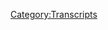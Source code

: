 {{DEFAULTSORT:
    #_TRANSCRIPT_0571:May 22-27, 2003
}}{{Transcript
    | title         = [[571: May 22-27, 2003]]
    | caption       = [https://knowledgefight.libsyn.com/571-may-22-27-2003 Listen to this episode on Libsyn]
    | episodeNumber = [[571: May 22-27, 2003|571]]
    | length        = 01:24:02
}}

{{MessageBox
    | header     = Warning: Bot Generated Content
    | text       = This transcript was automatically generated by transcription software and likely contains many mistakes and misattributions. Please check the audio for definitive quotes, attribution, and context.
    | image      = N3yvass4myg91.webp
    | imagewidth = 50px
    | id         = warning
}}

{{TranscriptBlock
    | name      = Unknown Speaker
    | timestamp = 00:00:00.000
    | text      = I'm sick of them posing as if they're the good guys, saying, we are the bad guys, knowledge
}}

{{TranscriptBlock
    | name      = Unknown Speaker
    | timestamp = 00:00:23.960
    | text      = fight.
}}

{{TranscriptBlock
    | name      = Unknown Speaker
    | timestamp = 00:00:24.960
    | text      = I'm sick of them posing as if they're the good guys, saying, we are the bad guys, knowledge
}}

{{TranscriptBlock
    | name      = Unknown Speaker
    | timestamp = 00:00:30.839
    | text      = fight.
}}

{{TranscriptBlock
    | name      = Unknown Speaker
    | timestamp = 00:00:31.839
    | text      = Dan and Jordan, knowledge fight.
}}

{{TranscriptBlock
    | name      = Unknown Speaker
    | timestamp = 00:00:32.840
    | text      = Riddle her, riddle her, riddle her.
}}

{{TranscriptBlock
    | name      = Unknown Speaker
    | timestamp = 00:00:33.840
    | text      = I need, I need money.
}}

{{TranscriptBlock
    | name      = Unknown Speaker
    | timestamp = 00:00:34.840
    | text      = Riddle her, riddle her, riddle her.
}}

{{TranscriptBlock
    | name      = Unknown Speaker
    | timestamp = 00:00:35.840
    | text      = Andy and Kansas.
}}

{{TranscriptBlock
    | name      = Unknown Speaker
    | timestamp = 00:00:36.840
    | text      = Andy and Kansas.
}}

{{TranscriptBlock
    | name      = Unknown Speaker
    | timestamp = 00:00:37.840
    | text      = Stop it.
}}

{{TranscriptBlock
    | name      = Unknown Speaker
    | timestamp = 00:00:38.840
    | text      = Andy and Kansas.
}}

{{TranscriptBlock
    | name      = Unknown Speaker
    | timestamp = 00:00:39.840
    | text      = Andy and Kansas.
}}

{{TranscriptBlock
    | name      = Unknown Speaker
    | timestamp = 00:00:40.840
    | text      = It's time to pray.
}}

{{TranscriptBlock
    | name      = Unknown Speaker
    | timestamp = 00:00:41.840
    | text      = Andy and Kansas, you're on the air.
}}

{{TranscriptBlock
    | name      = Unknown Speaker
    | timestamp = 00:00:42.840
    | text      = Thanks for holding us.
}}

{{TranscriptBlock
    | name      = Unknown Speaker
    | timestamp = 00:00:43.840
    | text      = Hello, Alex.
}}

{{TranscriptBlock
    | name      = Unknown Speaker
    | timestamp = 00:00:44.840
    | text      = I'm a first-time caller.
}}

{{TranscriptBlock
    | name      = Unknown Speaker
    | timestamp = 00:00:45.840
    | text      = I'm a huge fan.
}}

{{TranscriptBlock
    | name      = Unknown Speaker
    | timestamp = 00:00:46.840
    | text      = I love your room.
}}

{{TranscriptBlock
    | name      = Unknown Speaker
    | timestamp = 00:00:47.840
    | text      = Knowledge fight.
}}

{{TranscriptBlock
    | name      = Unknown Speaker
    | timestamp = 00:00:48.840
    | text      = Knowledgefight.com I love you.
}}

{{TranscriptBlock
    | name      = Unknown Speaker
    | timestamp = 00:00:55.759
    | text      = Hey, everybody.
}}

{{TranscriptBlock
    | name      = Unknown Speaker
    | timestamp = 00:01:00.039
    | text      = Welcome back to Knowledge Fight.
}}

{{TranscriptBlock
    | name      = Unknown Speaker
    | timestamp = 00:01:01.039
    | text      = I'm Dan.
}}

{{TranscriptBlock
    | name      = Unknown Speaker
    | timestamp = 00:01:02.039
    | text      = I'm Jordan.
}}

{{TranscriptBlock
    | name      = Unknown Speaker
    | timestamp = 00:01:03.039
    | text      = We're a couple dudes.
}}

{{TranscriptBlock
    | name      = Unknown Speaker
    | timestamp = 00:01:04.040
    | text      = We like to sit around, drink novelty beverages, and talk a little bit about Alex Jones and
}}

{{TranscriptBlock
    | name      = Unknown Speaker
    | timestamp = 00:01:06.099
    | text      = also worship at the altar of Selene.
}}

{{TranscriptBlock
    | name      = Unknown Speaker
    | timestamp = 00:01:08.599
    | text      = Damn it.
}}

{{TranscriptBlock
    | name      = Unknown Speaker
    | timestamp = 00:01:09.599
    | text      = Autopilot, baby.
}}

{{TranscriptBlock
    | name      = Unknown Speaker
    | timestamp = 00:01:10.599
    | text      = Hey, hey, it's okay.
}}

{{TranscriptBlock
    | name      = Unknown Speaker
    | timestamp = 00:01:11.599
    | text      = It's okay.
}}

{{TranscriptBlock
    | name      = Unknown Speaker
    | timestamp = 00:01:12.599
    | text      = It's okay.
}}

{{TranscriptBlock
    | name      = Unknown Speaker
    | timestamp = 00:01:13.599
    | text      = It's okay.
}}

{{TranscriptBlock
    | name      = Unknown Speaker
    | timestamp = 00:01:14.599
    | text      = We got a sneaky steak episode.
}}

{{TranscriptBlock
    | name      = Unknown Speaker
    | timestamp = 00:01:16.540
    | text      = You don't have to nail it perfectly.
}}

{{TranscriptBlock
    | name      = Unknown Speaker
    | timestamp = 00:01:18.120
    | text      = I didn't even realize that until after it had come out of my mouth that I had, yeah.
}}

{{TranscriptBlock
    | name      = Unknown Speaker
    | timestamp = 00:01:21.959
    | text      = No, I didn't hear it at all.
}}

{{TranscriptBlock
    | name      = Unknown Speaker
    | timestamp = 00:01:23.439
    | text      = Wow.
}}

{{TranscriptBlock
    | name      = Unknown Speaker
    | timestamp = 00:01:24.439
    | text      = I heard you say worship at the altar of Selene and then just let it, yeah.
}}

{{TranscriptBlock
    | name      = Unknown Speaker
    | timestamp = 00:01:27.920
    | text      = I think I've been making so many buttons with Selene on them that it's just like-
}}

{{TranscriptBlock
    | name      = Unknown Speaker
    | timestamp = 00:01:31.840
    | text      = It's in your brain all the time.
}}

{{TranscriptBlock
    | name      = Unknown Speaker
    | timestamp = 00:01:33.879
    | text      = That's where that lives.
}}

{{TranscriptBlock
    | name      = Unknown Speaker
    | timestamp = 00:01:34.879
    | text      = It's an unspoken situation.
}}

{{TranscriptBlock
    | name      = Unknown Speaker
    | timestamp = 00:01:36.480
    | text      = Yes.
}}

{{TranscriptBlock
    | name      = Unknown Speaker
    | timestamp = 00:01:37.480
    | text      = Yes, Dan.
}}

{{TranscriptBlock
    | name      = Unknown Speaker
    | timestamp = 00:01:38.480
    | text      = But I do have a question for you.
}}

{{TranscriptBlock
    | name      = Unknown Speaker
    | timestamp = 00:01:40.040
    | text      = Sure.
}}

{{TranscriptBlock
    | name      = Unknown Speaker
    | timestamp = 00:01:41.040
    | text      = What's your bright spot today?
}}

{{TranscriptBlock
    | name      = Unknown Speaker
    | timestamp = 00:01:42.040
    | text      = My bright spot today, Jordan, is a lot of nice messages that people have sent with the
}}

{{TranscriptBlock
    | name      = Unknown Speaker
    | timestamp = 00:01:49.480
    | text      = requests for buttons.
}}

{{TranscriptBlock
    | name      = Unknown Speaker
    | timestamp = 00:01:51.459
    | text      = As I make these buttons, unfortunately, there's so many that I cannot possibly respond to
}}

{{TranscriptBlock
    | name      = Unknown Speaker
    | timestamp = 00:01:56.920
    | text      = most of these.
}}

{{TranscriptBlock
    | name      = Unknown Speaker
    | timestamp = 00:01:57.920
    | text      = Yeah.
}}

{{TranscriptBlock
    | name      = Unknown Speaker
    | timestamp = 00:01:58.920
    | text      = So please just know that I have read these messages and I very much appreciate them,
}}

{{TranscriptBlock
    | name      = Unknown Speaker
    | timestamp = 00:02:02.879
    | text      = and their buttons will be sent as they're received.
}}

{{TranscriptBlock
    | name      = Unknown Speaker
    | timestamp = 00:02:06.959
    | text      = Also-
}}

{{TranscriptBlock
    | name      = Unknown Speaker
    | timestamp = 00:02:07.959
    | text      = Here's your response to the message, some fucking buttons.
}}

{{TranscriptBlock
    | name      = Unknown Speaker
    | timestamp = 00:02:11.639
    | text      = That's right.
}}

{{TranscriptBlock
    | name      = Unknown Speaker
    | timestamp = 00:02:12.639
    | text      = I'm taking a weirdly aggressive tone.
}}

{{TranscriptBlock
    | name      = Unknown Speaker
    | timestamp = 00:02:14.039
    | text      = Yes.
}}

{{TranscriptBlock
    | name      = Unknown Speaker
    | timestamp = 00:02:15.039
    | text      = That is how I'm feeling.
}}

{{TranscriptBlock
    | name      = Unknown Speaker
    | timestamp = 00:02:16.039
    | text      = Also, something that has come up a number of times is people wanting to pay for postage,
}}

{{TranscriptBlock
    | name      = Unknown Speaker
    | timestamp = 00:02:21.120
    | text      = particularly international wonks, thinking like, I'll pay something for postage.
}}

{{TranscriptBlock
    | name      = Unknown Speaker
    | timestamp = 00:02:26.199
    | text      = That's a really nice thing, but I want this to be a gift for folks.
}}

{{TranscriptBlock
    | name      = Unknown Speaker
    | timestamp = 00:02:31.400
    | text      = I appreciate that, but I don't want to accept that, but I also don't want to be disrespectful
}}

{{TranscriptBlock
    | name      = Unknown Speaker
    | timestamp = 00:02:35.560
    | text      = to that generosity.
}}

{{TranscriptBlock
    | name      = Unknown Speaker
    | timestamp = 00:02:36.560
    | text      = Of course not.
}}

{{TranscriptBlock
    | name      = Unknown Speaker
    | timestamp = 00:02:37.560
    | text      = So if anybody feels the desire to, here's what I would say, this is my blanket response.
}}

{{TranscriptBlock
    | name      = Unknown Speaker
    | timestamp = 00:02:43.719
    | text      = Feel free to give a little donation to a charity that you support, or you think that Selene
}}

{{TranscriptBlock
    | name      = Unknown Speaker
    | timestamp = 00:02:48.139
    | text      = would support, and do it in the name of my cat.
}}

{{TranscriptBlock
    | name      = Unknown Speaker
    | timestamp = 00:02:52.520
    | text      = Yes.
}}

{{TranscriptBlock
    | name      = Unknown Speaker
    | timestamp = 00:02:53.520
    | text      = We will all worship at the altar of Selene eventually, because that is the name that
}}

{{TranscriptBlock
    | name      = Unknown Speaker
    | timestamp = 00:02:58.159
    | text      = will be donating to every cause from now on.
}}

{{TranscriptBlock
    | name      = Unknown Speaker
    | timestamp = 00:03:02.000
    | text      = Right, donate to a charity in my cat's name, and that'll be good for the postage.
}}

{{TranscriptBlock
    | name      = Unknown Speaker
    | timestamp = 00:03:07.599
    | text      = That'll be good for everybody.
}}

{{TranscriptBlock
    | name      = Unknown Speaker
    | timestamp = 00:03:09.240
    | text      = Yeah.
}}

{{TranscriptBlock
    | name      = Unknown Speaker
    | timestamp = 00:03:10.240
    | text      = So my bright spot was thinking about that.
}}

{{TranscriptBlock
    | name      = Unknown Speaker
    | timestamp = 00:03:15.759
    | text      = Imagine if we were as wealthy as Bill Gates, and you were just like, ah, our foundation
}}

{{TranscriptBlock
    | name      = Unknown Speaker
    | timestamp = 00:03:21.259
    | text      = is named the Cult of Selene.
}}

{{TranscriptBlock
    | name      = Unknown Speaker
    | timestamp = 00:03:23.039
    | text      = Let's move on.
}}

{{TranscriptBlock
    | name      = Unknown Speaker
    | timestamp = 00:03:24.039
    | text      = Yeah, that wouldn't start any conspiracies at all.
}}

{{TranscriptBlock
    | name      = Unknown Speaker
    | timestamp = 00:03:26.199
    | text      = No problem at all there.
}}

{{TranscriptBlock
    | name      = Unknown Speaker
    | timestamp = 00:03:28.199
    | text      = We're donating $3 billion in the name of the Cult of Selene.
}}

{{TranscriptBlock
    | name      = Unknown Speaker
    | timestamp = 00:03:32.159
    | text      = Uh-oh.
}}

{{TranscriptBlock
    | name      = Unknown Speaker
    | timestamp = 00:03:33.159
    | text      = Uh-oh.
}}

{{TranscriptBlock
    | name      = Unknown Speaker
    | timestamp = 00:03:34.159
    | text      = Yeah.
}}

{{TranscriptBlock
    | name      = Unknown Speaker
    | timestamp = 00:03:35.159
    | text      = What's your bright spot, Jordan?
}}

{{TranscriptBlock
    | name      = Unknown Speaker
    | timestamp = 00:03:36.159
    | text      = Dan, my bright spot is Wimbledon!
}}

{{TranscriptBlock
    | name      = Unknown Speaker
    | timestamp = 00:03:38.159
    | text      = Goddammit, what a tennis.
}}

{{TranscriptBlock
    | name      = Unknown Speaker
    | timestamp = 00:03:40.319
    | text      = Another tennis one.
}}

{{TranscriptBlock
    | name      = Unknown Speaker
    | timestamp = 00:03:41.319
    | text      = No, this year, because of the, I don't know if you noticed, but the past year has been
}}

{{TranscriptBlock
    | name      = Unknown Speaker
    | timestamp = 00:03:44.479
    | text      = rough.
}}

{{TranscriptBlock
    | name      = Unknown Speaker
    | timestamp = 00:03:45.479
    | text      = Yeah.
}}

{{TranscriptBlock
    | name      = Unknown Speaker
    | timestamp = 00:03:46.479
    | text      = So this year, the French Open and Wimbledon were only a month apart, and I will tell you
}}

{{TranscriptBlock
    | name      = Unknown Speaker
    | timestamp = 00:03:50.080
    | text      = this, inspiring shit, Dan.
}}

{{TranscriptBlock
    | name      = Unknown Speaker
    | timestamp = 00:03:52.240
    | text      = Whoa.
}}

{{TranscriptBlock
    | name      = Unknown Speaker
    | timestamp = 00:03:53.240
    | text      = Andy Murray.
}}

{{TranscriptBlock
    | name      = Unknown Speaker
    | timestamp = 00:03:54.240
    | text      = Andy Murray.
}}

{{TranscriptBlock
    | name      = Unknown Speaker
    | timestamp = 00:03:55.240
    | text      = The Andy Murray?
}}

{{TranscriptBlock
    | name      = Unknown Speaker
    | timestamp = 00:03:56.240
    | text      = The Andy Murray.
}}

{{TranscriptBlock
    | name      = Unknown Speaker
    | timestamp = 00:03:57.240
    | text      = The Andy Murray.
}}

{{TranscriptBlock
    | name      = Unknown Speaker
    | timestamp = 00:03:58.240
    | text      = Former member of the Big Four, back when there was a Big Four and Andy was not kicked out
}}

{{TranscriptBlock
    | name      = Unknown Speaker
    | timestamp = 00:04:02.599
    | text      = of it.
}}

{{TranscriptBlock
    | name      = Unknown Speaker
    | timestamp = 00:04:03.599
    | text      = Former world number one, destroyed by injuries.
}}

{{TranscriptBlock
    | name      = Unknown Speaker
    | timestamp = 00:04:07.039
    | text      = He's old as shit now.
}}

{{TranscriptBlock
    | name      = Unknown Speaker
    | timestamp = 00:04:10.000
    | text      = Back in Wimbledon, for the first time in years, won his first match.
}}

{{TranscriptBlock
    | name      = Unknown Speaker
    | timestamp = 00:04:14.379
    | text      = So did Federer, coming back after his injuries at Wimbledon, my friend.
}}

{{TranscriptBlock
    | name      = Unknown Speaker
    | timestamp = 00:04:19.120
    | text      = Whoa.
}}

{{TranscriptBlock
    | name      = Unknown Speaker
    | timestamp = 00:04:20.120
    | text      = This is a big deal.
}}

{{TranscriptBlock
    | name      = Unknown Speaker
    | timestamp = 00:04:21.399
    | text      = So anyway, that's my bright spot.
}}

{{TranscriptBlock
    | name      = Unknown Speaker
    | timestamp = 00:04:23.079
    | text      = Oh.
}}

{{TranscriptBlock
    | name      = Unknown Speaker
    | timestamp = 00:04:24.079
    | text      = I've got a lot of energy.
}}

{{TranscriptBlock
    | name      = Unknown Speaker
    | timestamp = 00:04:25.800
    | text      = Andy Murray is an amazing person.
}}

{{TranscriptBlock
    | name      = Unknown Speaker
    | timestamp = 00:04:28.040
    | text      = I understand that, but that was like Charlie Brown's teacher to me.
}}

{{TranscriptBlock
    | name      = Unknown Speaker
    | timestamp = 00:04:31.519
    | text      = That was just, wah wah, wah wah wah wah wah.
}}

{{TranscriptBlock
    | name      = Unknown Speaker
    | timestamp = 00:04:33.560
    | text      = I could not understand a word you were saying.
}}

{{TranscriptBlock
    | name      = Unknown Speaker
    | timestamp = 00:04:36.439
    | text      = This is why I keep my love to myself.
}}

{{TranscriptBlock
    | name      = Unknown Speaker
    | timestamp = 00:04:39.439
    | text      = Yeah.
}}

{{TranscriptBlock
    | name      = Unknown Speaker
    | timestamp = 00:04:40.439
    | text      = I want to care, and I want to join you in the things that make you excited, but I could
}}

{{TranscriptBlock
    | name      = Unknown Speaker
    | timestamp = 00:04:46.519
    | text      = not, like my eyes glazed over.
}}

{{TranscriptBlock
    | name      = Unknown Speaker
    | timestamp = 00:04:49.480
    | text      = I'd listen to you talk about Christian Ska on a podcast on my own time, too.
}}

{{TranscriptBlock
    | name      = Unknown Speaker
    | timestamp = 00:04:55.879
    | text      = Well, that's because I have interesting thoughts about it, unlike you.
}}

{{TranscriptBlock
    | name      = Unknown Speaker
    | timestamp = 00:05:01.240
    | text      = Unlike me and tennis?
}}

{{TranscriptBlock
    | name      = Unknown Speaker
    | timestamp = 00:05:02.240
    | text      = No, I understand.
}}

{{TranscriptBlock
    | name      = Unknown Speaker
    | timestamp = 00:05:03.240
    | text      = I understand completely.
}}

{{TranscriptBlock
    | name      = Unknown Speaker
    | timestamp = 00:05:04.240
    | text      = I have some more thoughts about Survivor, if you're interested.
}}

{{TranscriptBlock
    | name      = Unknown Speaker
    | timestamp = 00:05:12.319
    | text      = So Jordan, instead of some wonk shout-outs today, one of the things I wanted to do since
}}

{{TranscriptBlock
    | name      = Unknown Speaker
    | timestamp = 00:05:15.800
    | text      = we're doing a Sneaky Snake Wednesday episode here, I wanted to get into the mailbag, because
}}

{{TranscriptBlock
    | name      = Unknown Speaker
    | timestamp = 00:05:21.439
    | text      = it's been a little while.
}}

{{TranscriptBlock
    | name      = Unknown Speaker
    | timestamp = 00:05:22.439
    | text      = It has been a while.
}}

{{TranscriptBlock
    | name      = Unknown Speaker
    | timestamp = 00:05:23.439
    | text      = We have a little bit of catching up to do.
}}

{{TranscriptBlock
    | name      = Unknown Speaker
    | timestamp = 00:05:25.680
    | text      = So Steve and London, I want to give you a thanks for the Department of Truth graphic
}}

{{TranscriptBlock
    | name      = Unknown Speaker
    | timestamp = 00:05:29.480
    | text      = novel.
}}

{{TranscriptBlock
    | name      = Unknown Speaker
    | timestamp = 00:05:30.480
    | text      = Yes, thank you very much.
}}

{{TranscriptBlock
    | name      = Unknown Speaker
    | timestamp = 00:05:31.480
    | text      = Appreciate that.
}}

{{TranscriptBlock
    | name      = Unknown Speaker
    | timestamp = 00:05:33.160
    | text      = Also Jase sent some cool shirts, those Q shirts, those Q Meme shirts kind of thing, from Infidel
}}

{{TranscriptBlock
    | name      = Unknown Speaker
    | timestamp = 00:05:41.480
    | text      = Meme Wear, and I went over to their website and checked out some of the designs.
}}

{{TranscriptBlock
    | name      = Unknown Speaker
    | timestamp = 00:05:46.279
    | text      = They're pretty cool.
}}

{{TranscriptBlock
    | name      = Unknown Speaker
    | timestamp = 00:05:47.800
    | text      = I think there's one I may end up getting a hoodie.
}}

{{TranscriptBlock
    | name      = Unknown Speaker
    | timestamp = 00:05:53.399
    | text      = This is not sponsored.
}}

{{TranscriptBlock
    | name      = Unknown Speaker
    | timestamp = 00:05:54.399
    | text      = This isn't spawn-con, but thank you for the shirt and cool stuff.
}}

{{TranscriptBlock
    | name      = Unknown Speaker
    | timestamp = 00:05:59.920
    | text      = Thank you very much.
}}

{{TranscriptBlock
    | name      = Unknown Speaker
    | timestamp = 00:06:00.920
    | text      = Also, Keith and Laurel sent a care package a while back, and I have been horrible about
}}

{{TranscriptBlock
    | name      = Unknown Speaker
    | timestamp = 00:06:06.759
    | text      = giving a thank you, and I really appreciate it.
}}

{{TranscriptBlock
    | name      = Unknown Speaker
    | timestamp = 00:06:08.639
    | text      = Thank you, folks.
}}

{{TranscriptBlock
    | name      = Unknown Speaker
    | timestamp = 00:06:10.399
    | text      = Giving that horrible into lore-able, and thank you very much, Keith and Laurel.
}}

{{TranscriptBlock
    | name      = Unknown Speaker
    | timestamp = 00:06:14.519
    | text      = You're a basket of lore-ables.
}}

{{TranscriptBlock
    | name      = Unknown Speaker
    | timestamp = 00:06:20.720
    | text      = So thank you so much.
}}

{{TranscriptBlock
    | name      = Unknown Speaker
    | timestamp = 00:06:22.720
    | text      = Also this is something that we forgot to do, and I felt a little bit guilty about it, and
}}

{{TranscriptBlock
    | name      = Unknown Speaker
    | timestamp = 00:06:26.879
    | text      = that was when we were giving a thank you to Bex.
}}

{{TranscriptBlock
    | name      = Unknown Speaker
    | timestamp = 00:06:30.639
    | text      = Bex sent that ukulele, the pink ukulele that we were very confused about, and it turns
}}

{{TranscriptBlock
    | name      = Unknown Speaker
    | timestamp = 00:06:34.759
    | text      = out it was for you, because of Steven Universe.
}}

{{TranscriptBlock
    | name      = Unknown Speaker
    | timestamp = 00:06:37.120
    | text      = Steven Universe, pink lion!
}}

{{TranscriptBlock
    | name      = Unknown Speaker
    | timestamp = 00:06:38.480
    | text      = And then I got a green ukulele from Bex because of plants, but what I forgot to do was Bex
}}

{{TranscriptBlock
    | name      = Unknown Speaker
    | timestamp = 00:06:46.040
    | text      = requested that I give a shout-out to Quicksilver on the Discord, and I forgot to do that, and
}}

{{TranscriptBlock
    | name      = Unknown Speaker
    | timestamp = 00:06:51.120
    | text      = I would like to write that wrong by saying, what's up, Quicksilver?
}}

{{TranscriptBlock
    | name      = Unknown Speaker
    | timestamp = 00:06:55.079
    | text      = Hey, Quicksilver on the Discord.
}}

{{TranscriptBlock
    | name      = Unknown Speaker
    | timestamp = 00:06:56.800
    | text      = I have no idea what any of this means.
}}

{{TranscriptBlock
    | name      = Unknown Speaker
    | timestamp = 00:06:59.759
    | text      = This is also Charlie Brown's teachers.
}}

{{TranscriptBlock
    | name      = Unknown Speaker
    | timestamp = 00:07:03.800
    | text      = So Jordan, let's get heavy.
}}

{{TranscriptBlock
    | name      = Unknown Speaker
    | timestamp = 00:07:05.660
    | text      = Giving someone life is giving someone death.
}}

{{TranscriptBlock
    | name      = Unknown Speaker
    | timestamp = 00:07:10.579
    | text      = You could say that life is death.
}}

{{TranscriptBlock
    | name      = Unknown Speaker
    | timestamp = 00:07:15.680
    | text      = You could.
}}

{{TranscriptBlock
    | name      = Unknown Speaker
    | timestamp = 00:07:16.680
    | text      = You could.
}}

{{TranscriptBlock
    | name      = Unknown Speaker
    | timestamp = 00:07:17.680
    | text      = Happy birthday, J.G.
}}

{{TranscriptBlock
    | name      = Unknown Speaker
    | timestamp = 00:07:18.680
    | text      = Gunner!
}}

{{TranscriptBlock
    | name      = Unknown Speaker
    | timestamp = 00:07:19.680
    | text      = Hope you had a good one.
}}

{{TranscriptBlock
    | name      = Unknown Speaker
    | timestamp = 00:07:21.120
    | text      = Also, Dexter reached out and wanted us to wish a happy birthday to Zoe.
}}

{{TranscriptBlock
    | name      = Unknown Speaker
    | timestamp = 00:07:24.839
    | text      = Oh, okay.
}}

{{TranscriptBlock
    | name      = Unknown Speaker
    | timestamp = 00:07:25.839
    | text      = Zoe, happy birthday.
}}

{{TranscriptBlock
    | name      = Unknown Speaker
    | timestamp = 00:07:26.839
    | text      = Wow, you can't be named Dexter and wish a happy birthday after opening with, giving
}}

{{TranscriptBlock
    | name      = Unknown Speaker
    | timestamp = 00:07:31.439
    | text      = someone life is giving someone death.
}}

{{TranscriptBlock
    | name      = Unknown Speaker
    | timestamp = 00:07:33.839
    | text      = I have never watched that show.
}}

{{TranscriptBlock
    | name      = Unknown Speaker
    | timestamp = 00:07:35.079
    | text      = I don't think you need to.
}}

{{TranscriptBlock
    | name      = Unknown Speaker
    | timestamp = 00:07:36.319
    | text      = I think you get the reference.
}}

{{TranscriptBlock
    | name      = Unknown Speaker
    | timestamp = 00:07:37.720
    | text      = I do.
}}

{{TranscriptBlock
    | name      = Unknown Speaker
    | timestamp = 00:07:38.720
    | text      = He kills serial killers.
}}

{{TranscriptBlock
    | name      = Unknown Speaker
    | timestamp = 00:07:39.720
    | text      = He kills people.
}}

{{TranscriptBlock
    | name      = Unknown Speaker
    | timestamp = 00:07:41.199
    | text      = Mm-hmm.
}}

{{TranscriptBlock
    | name      = Unknown Speaker
    | timestamp = 00:07:42.199
    | text      = Yeah.
}}

{{TranscriptBlock
    | name      = Unknown Speaker
    | timestamp = 00:07:43.199
    | text      = Cool.
}}

{{TranscriptBlock
    | name      = Unknown Speaker
    | timestamp = 00:07:44.199
    | text      = I heard the ending was bad.
}}

{{TranscriptBlock
    | name      = Unknown Speaker
    | timestamp = 00:07:45.199
    | text      = Probably.
}}

{{TranscriptBlock
    | name      = Unknown Speaker
    | timestamp = 00:07:46.199
    | text      = I never watched the show either.
}}

{{TranscriptBlock
    | name      = Unknown Speaker
    | timestamp = 00:07:47.199
    | text      = Also, Renee checked in and wanted to wish Rosemary a happy birthday, and this is fun
}}

{{TranscriptBlock
    | name      = Unknown Speaker
    | timestamp = 00:07:52.439
    | text      = because Rosemary recently reached out and wanted to wish Renee a happy birthday.
}}

{{TranscriptBlock
    | name      = Unknown Speaker
    | timestamp = 00:07:55.600
    | text      = Yeah, of course.
}}

{{TranscriptBlock
    | name      = Unknown Speaker
    | timestamp = 00:07:56.600
    | text      = Of course.
}}

{{TranscriptBlock
    | name      = Unknown Speaker
    | timestamp = 00:07:57.600
    | text      = So turn about is fair play.
}}

{{TranscriptBlock
    | name      = Unknown Speaker
    | timestamp = 00:07:58.600
    | text      = Of course.
}}

{{TranscriptBlock
    | name      = Unknown Speaker
    | timestamp = 00:07:59.600
    | text      = Also, Renee says, she's the best friend I could have, and thanks for putting up with
}}

{{TranscriptBlock
    | name      = Unknown Speaker
    | timestamp = 00:08:01.920
    | text      = me.
}}

{{TranscriptBlock
    | name      = Unknown Speaker
    | timestamp = 00:08:02.920
    | text      = Happy birthday, Rosemary.
}}

{{TranscriptBlock
    | name      = Unknown Speaker
    | timestamp = 00:08:03.920
    | text      = Unfortunately, life is death.
}}

{{TranscriptBlock
    | name      = Unknown Speaker
    | timestamp = 00:08:06.160
    | text      = Life is death.
}}

{{TranscriptBlock
    | name      = Unknown Speaker
    | timestamp = 00:08:07.160
    | text      = According to Alex Jones.
}}

{{TranscriptBlock
    | name      = Unknown Speaker
    | timestamp = 00:08:08.160
    | text      = Uh, unfortunately.
}}

{{TranscriptBlock
    | name      = Unknown Speaker
    | timestamp = 00:08:09.160
    | text      = Yeah.
}}

{{TranscriptBlock
    | name      = Unknown Speaker
    | timestamp = 00:08:10.160
    | text      = So, Jordan, today we're in the past.
}}

{{TranscriptBlock
    | name      = Unknown Speaker
    | timestamp = 00:08:11.160
    | text      = Ooh.
}}

{{TranscriptBlock
    | name      = Unknown Speaker
    | timestamp = 00:08:12.160
    | text      = I like the past.
}}

{{TranscriptBlock
    | name      = Unknown Speaker
    | timestamp = 00:08:13.160
    | text      = We're digging into the past, and we're going to be talking about May 22nd through 27th,
}}

{{TranscriptBlock
    | name      = Unknown Speaker
    | timestamp = 00:08:17.839
    | text      = 2003.
}}

{{TranscriptBlock
    | name      = Unknown Speaker
    | timestamp = 00:08:18.839
    | text      = 2003.
}}

{{TranscriptBlock
    | name      = Unknown Speaker
    | timestamp = 00:08:19.839
    | text      = Yeah.
}}

{{TranscriptBlock
    | name      = Unknown Speaker
    | timestamp = 00:08:20.839
    | text      = No blackjack.
}}

{{TranscriptBlock
    | name      = Unknown Speaker
    | timestamp = 00:08:21.839
    | text      = No.
}}

{{TranscriptBlock
    | name      = Unknown Speaker
    | timestamp = 00:08:22.839
    | text      = Dealer got blackjacked.
}}

{{TranscriptBlock
    | name      = Unknown Speaker
    | timestamp = 00:08:24.839
    | text      = Yes.
}}

{{TranscriptBlock
    | name      = Unknown Speaker
    | timestamp = 00:08:25.839
    | text      = Um, and, oof, not great.
}}

{{TranscriptBlock
    | name      = Unknown Speaker
    | timestamp = 00:08:29.920
    | text      = Not a great stretch of time.
}}

{{TranscriptBlock
    | name      = Unknown Speaker
    | timestamp = 00:08:30.920
    | text      = If I'm going to be perfectly honest with you, there's some funny things that happen, but
}}

{{TranscriptBlock
    | name      = Unknown Speaker
    | timestamp = 00:08:34.720
    | text      = in terms of, like, if you're looking for anything in-depth, I am afraid you're not going to
}}

{{TranscriptBlock
    | name      = Unknown Speaker
    | timestamp = 00:08:38.519
    | text      = find it here.
}}

{{TranscriptBlock
    | name      = Unknown Speaker
    | timestamp = 00:08:39.519
    | text      = Not going to happen?
}}

{{TranscriptBlock
    | name      = Unknown Speaker
    | timestamp = 00:08:40.519
    | text      = No.
}}

{{TranscriptBlock
    | name      = Unknown Speaker
    | timestamp = 00:08:41.519
    | text      = May 22nd, not the best day of the year.
}}

{{TranscriptBlock
    | name      = Unknown Speaker
    | timestamp = 00:08:42.519
    | text      = 22nd and 23rd, a lot of it is talking about Bilderberg.
}}

{{TranscriptBlock
    | name      = Unknown Speaker
    | timestamp = 00:08:46.580
    | text      = A lot of it is talking about the same sort of Bilderberg conspiracies that we've discussed
}}

{{TranscriptBlock
    | name      = Unknown Speaker
    | timestamp = 00:08:50.580
    | text      = over and over again, and it's very boilerplate, fairly boring, and that's Thursday and Friday.
}}

{{TranscriptBlock
    | name      = Unknown Speaker
    | timestamp = 00:08:57.980
    | text      = Alex doesn't have a Sunday show at this point.
}}

{{TranscriptBlock
    | name      = Unknown Speaker
    | timestamp = 00:09:00.039
    | text      = Right.
}}

{{TranscriptBlock
    | name      = Unknown Speaker
    | timestamp = 00:09:01.039
    | text      = Monday is a repeat of a show from the past week.
}}

{{TranscriptBlock
    | name      = Unknown Speaker
    | timestamp = 00:09:04.000
    | text      = Wow.
}}

{{TranscriptBlock
    | name      = Unknown Speaker
    | timestamp = 00:09:05.000
    | text      = Because I think it's Memorial Day.
}}

{{TranscriptBlock
    | name      = Unknown Speaker
    | timestamp = 00:09:06.000
    | text      = Oh, okay.
}}

{{TranscriptBlock
    | name      = Unknown Speaker
    | timestamp = 00:09:07.000
    | text      = That makes sense.
}}

{{TranscriptBlock
    | name      = Unknown Speaker
    | timestamp = 00:09:08.000
    | text      = And then, so Tuesday, he comes back on the 27th, and there's a little bit of interesting
}}

{{TranscriptBlock
    | name      = Unknown Speaker
    | timestamp = 00:09:12.639
    | text      = callers maybe, but, like, there is nothing going on.
}}

{{TranscriptBlock
    | name      = Unknown Speaker
    | timestamp = 00:09:15.600
    | text      = Oh, man.
}}

{{TranscriptBlock
    | name      = Unknown Speaker
    | timestamp = 00:09:16.600
    | text      = It is a wasteland.
}}

{{TranscriptBlock
    | name      = Unknown Speaker
    | timestamp = 00:09:18.960
    | text      = I like how we've gotten so far into this show that a Bilderberg conspiracy, we're like,
}}

{{TranscriptBlock
    | name      = Unknown Speaker
    | timestamp = 00:09:23.960
    | text      = Jesus, that's quaint.
}}

{{TranscriptBlock
    | name      = Unknown Speaker
    | timestamp = 00:09:25.360
    | text      = Back in the day.
}}

{{TranscriptBlock
    | name      = Unknown Speaker
    | timestamp = 00:09:26.360
    | text      = It kind of is.
}}

{{TranscriptBlock
    | name      = Unknown Speaker
    | timestamp = 00:09:27.360
    | text      = Oh, Bilderberg, yeah.
}}

{{TranscriptBlock
    | name      = Unknown Speaker
    | timestamp = 00:09:28.360
    | text      = They were scary back then.
}}

{{TranscriptBlock
    | name      = Unknown Speaker
    | timestamp = 00:09:29.360
    | text      = Oh, man.
}}

{{TranscriptBlock
    | name      = Unknown Speaker
    | timestamp = 00:09:30.360
    | text      = Bill Gates is killing everyone now!
}}

{{TranscriptBlock
    | name      = Unknown Speaker
    | timestamp = 00:09:31.600
    | text      = Bill Gates-ter-berg.
}}

{{TranscriptBlock
    | name      = Unknown Speaker
    | timestamp = 00:09:33.480
    | text      = There's one thing about the people that he has to talk about Bilderberg that I think
}}

{{TranscriptBlock
    | name      = Unknown Speaker
    | timestamp = 00:09:38.200
    | text      = is worth pointing out, but in terms of the actual conspiracies, they're all just exactly
}}

{{TranscriptBlock
    | name      = Unknown Speaker
    | timestamp = 00:09:45.440
    | text      = the same stuff, as always.
}}

{{TranscriptBlock
    | name      = Unknown Speaker
    | timestamp = 00:09:47.639
    | text      = Yeah.
}}

{{TranscriptBlock
    | name      = Unknown Speaker
    | timestamp = 00:09:48.639
    | text      = So...
}}

{{TranscriptBlock
    | name      = Unknown Speaker
    | timestamp = 00:09:49.639
    | text      = I feel like a pertinent question every opening of the show is just going to be like, hey,
}}

{{TranscriptBlock
    | name      = Unknown Speaker
    | timestamp = 00:09:53.600
    | text      = are we going to be getting into Blood Libel today, Dan?
}}

{{TranscriptBlock
    | name      = Unknown Speaker
    | timestamp = 00:09:56.159
    | text      = Yep.
}}

{{TranscriptBlock
    | name      = Unknown Speaker
    | timestamp = 00:09:57.159
    | text      = That's what I thought.
}}

{{TranscriptBlock
    | name      = Unknown Speaker
    | timestamp = 00:09:59.159
    | text      = Do you say Bilderberg in 2003?
}}

{{TranscriptBlock
    | name      = Unknown Speaker
    | timestamp = 00:10:01.120
    | text      = I'm guessing anti-Semitism might come quicker than you think.
}}

{{TranscriptBlock
    | name      = Unknown Speaker
    | timestamp = 00:10:05.840
    | text      = So we start here on the 22nd, and not much is going on until Alex takes some calls.
}}

{{TranscriptBlock
    | name      = Unknown Speaker
    | timestamp = 00:10:12.120
    | text      = He takes some calls fairly early in the episode, and Alex, I think he's trying, he's Mr. Brightside.
}}

{{TranscriptBlock
    | name      = Unknown Speaker
    | timestamp = 00:10:19.879
    | text      = He's talking to this caller.
}}

{{TranscriptBlock
    | name      = Unknown Speaker
    | timestamp = 00:10:20.879
    | text      = Okay.
}}

{{TranscriptBlock
    | name      = Unknown Speaker
    | timestamp = 00:10:21.879
    | text      = Yeah, I just wanted to tell you, like, what I do, so, like, if other people are listening,
}}

{{TranscriptBlock
    | name      = Unknown Speaker
    | timestamp = 00:10:25.399
    | text      = they'll do the same.
}}

{{TranscriptBlock
    | name      = Unknown Speaker
    | timestamp = 00:10:26.399
    | text      = Like, I make, like, books with news stories, and I pass them all out, and I pass out your
}}

{{TranscriptBlock
    | name      = Unknown Speaker
    | timestamp = 00:10:31.919
    | text      = movies, and 9-1-1 is the best one.
}}

{{TranscriptBlock
    | name      = Unknown Speaker
    | timestamp = 00:10:35.240
    | text      = That's amazing.
}}

{{TranscriptBlock
    | name      = Unknown Speaker
    | timestamp = 00:10:36.799
    | text      = Well, we're getting 90% wake up with Road to Tyranny of People.
}}

{{TranscriptBlock
    | name      = Unknown Speaker
    | timestamp = 00:10:41.919
    | text      = Yeah, I get a lot of people who, yeah, they wake up and stuff, but, like, some of my friends,
}}

{{TranscriptBlock
    | name      = Unknown Speaker
    | timestamp = 00:10:47.200
    | text      = like, if they even start talking to me about it, like, they're girlfriends or wives, you
}}

{{TranscriptBlock
    | name      = Unknown Speaker
    | timestamp = 00:10:51.440
    | text      = know, like, give them a look, you know, they're not allowed to talk to me.
}}

{{TranscriptBlock
    | name      = Unknown Speaker
    | timestamp = 00:10:54.600
    | text      = Most of my friends don't even talk to me anymore.
}}

{{TranscriptBlock
    | name      = Unknown Speaker
    | timestamp = 00:10:58.399
    | text      = Man.
}}

{{TranscriptBlock
    | name      = Unknown Speaker
    | timestamp = 00:10:59.399
    | text      = Man.
}}

{{TranscriptBlock
    | name      = Unknown Speaker
    | timestamp = 00:11:00.399
    | text      = Don't blame the girlfriends.
}}

{{TranscriptBlock
    | name      = Unknown Speaker
    | timestamp = 00:11:01.399
    | text      = Yeah, everyone's waking up, but now they won't talk to me anymore because their girlfriends
}}

{{TranscriptBlock
    | name      = Unknown Speaker
    | timestamp = 00:11:06.879
    | text      = won't let them.
}}

{{TranscriptBlock
    | name      = Unknown Speaker
    | timestamp = 00:11:09.200
    | text      = That's very sad.
}}

{{TranscriptBlock
    | name      = Unknown Speaker
    | timestamp = 00:11:10.200
    | text      = That, that, uh, that is unfortunate.
}}

{{TranscriptBlock
    | name      = Unknown Speaker
    | timestamp = 00:11:12.080
    | text      = That is, that is bad.
}}

{{TranscriptBlock
    | name      = Unknown Speaker
    | timestamp = 00:11:14.919
    | text      = I need, I need corroborating evidence on we're getting 90% wake up.
}}

{{TranscriptBlock
    | name      = Unknown Speaker
    | timestamp = 00:11:19.840
    | text      = Well, actually-
}}

{{TranscriptBlock
    | name      = Unknown Speaker
    | timestamp = 00:11:20.840
    | text      = I need a survey response.
}}

{{TranscriptBlock
    | name      = Unknown Speaker
    | timestamp = 00:11:23.240
    | text      = I need, uh, something.
}}

{{TranscriptBlock
    | name      = Unknown Speaker
    | timestamp = 00:11:25.720
    | text      = I need something.
}}

{{TranscriptBlock
    | name      = Unknown Speaker
    | timestamp = 00:11:26.720
    | text      = A Rasmussen poll.
}}

{{TranscriptBlock
    | name      = Unknown Speaker
    | timestamp = 00:11:27.720
    | text      = You can't, look, I remember back when I first started out my job, one of the ways that we
}}

{{TranscriptBlock
    | name      = Unknown Speaker
    | timestamp = 00:11:32.159
    | text      = marketed was with direct mail campaigns and you get like a 0.5% response.
}}

{{TranscriptBlock
    | name      = Unknown Speaker
    | timestamp = 00:11:37.600
    | text      = That was the industry average.
}}

{{TranscriptBlock
    | name      = Unknown Speaker
    | timestamp = 00:11:39.360
    | text      = If you're telling me, if you're telling me you're getting 90% wake up out of this, I
}}

{{TranscriptBlock
    | name      = Unknown Speaker
    | timestamp = 00:11:43.559
    | text      = got to know what you're doing.
}}

{{TranscriptBlock
    | name      = Unknown Speaker
    | timestamp = 00:11:44.759
    | text      = Yeah.
}}

{{TranscriptBlock
    | name      = Unknown Speaker
    | timestamp = 00:11:45.759
    | text      = It's like, if you're getting 90% response, uh, to something, it's gotta be like heroin.
}}

{{TranscriptBlock
    | name      = Unknown Speaker
    | timestamp = 00:11:51.480
    | text      = Yeah, totally.
}}

{{TranscriptBlock
    | name      = Unknown Speaker
    | timestamp = 00:11:52.480
    | text      = Totally.
}}

{{TranscriptBlock
    | name      = Unknown Speaker
    | timestamp = 00:11:53.480
    | text      = Or, or, or sophisticated brainwashing.
}}

{{TranscriptBlock
    | name      = Unknown Speaker
    | timestamp = 00:11:56.519
    | text      = Um, so I actually do have a little bit of insight into this because Alex was talking
}}

{{TranscriptBlock
    | name      = Unknown Speaker
    | timestamp = 00:12:01.799
    | text      = to another caller and he gives out DVDs to people and he's like, I'm getting a hundred
}}

{{TranscriptBlock
    | name      = Unknown Speaker
    | timestamp = 00:12:07.360
    | text      = percent response from people, a hundred percent wake up and they talk about it.
}}

{{TranscriptBlock
    | name      = Unknown Speaker
    | timestamp = 00:12:13.159
    | text      = And the way that this guy's defining that is that everybody who takes the DVD seems
}}

{{TranscriptBlock
    | name      = Unknown Speaker
    | timestamp = 00:12:20.279
    | text      = happy about it.
}}

{{TranscriptBlock
    | name      = Unknown Speaker
    | timestamp = 00:12:24.059
    | text      = But still there's a lot of people who are not taking the DVDs.
}}

{{TranscriptBlock
    | name      = Unknown Speaker
    | timestamp = 00:12:27.840
    | text      = Which also means, um, they didn't necessarily watch it.
}}

{{TranscriptBlock
    | name      = Unknown Speaker
    | timestamp = 00:12:32.519
    | text      = Yeah.
}}

{{TranscriptBlock
    | name      = Unknown Speaker
    | timestamp = 00:12:33.519
    | text      = I don't know if there's follow up with these people about the content of it.
}}

{{TranscriptBlock
    | name      = Unknown Speaker
    | timestamp = 00:12:37.639
    | text      = I don't know.
}}

{{TranscriptBlock
    | name      = Unknown Speaker
    | timestamp = 00:12:38.799
    | text      = Uh, but this caller in particular, this first one is just really bumming me out because
}}

{{TranscriptBlock
    | name      = Unknown Speaker
    | timestamp = 00:12:43.500
    | text      = you know, you can really see what this looks like in real life.
}}

{{TranscriptBlock
    | name      = Unknown Speaker
    | timestamp = 00:12:46.720
    | text      = You know what this looks like in real life.
}}

{{TranscriptBlock
    | name      = Unknown Speaker
    | timestamp = 00:12:48.039
    | text      = Yep.
}}

{{TranscriptBlock
    | name      = Unknown Speaker
    | timestamp = 00:12:49.039
    | text      = They're telling you weird shit and then their girlfriend's like, look, we can't have him
}}

{{TranscriptBlock
    | name      = Unknown Speaker
    | timestamp = 00:12:52.200
    | text      = at parties anymore.
}}

{{TranscriptBlock
    | name      = Unknown Speaker
    | timestamp = 00:12:53.200
    | text      = He really freaks out my normal friends.
}}

{{TranscriptBlock
    | name      = Unknown Speaker
    | timestamp = 00:12:55.919
    | text      = Totally.
}}

{{TranscriptBlock
    | name      = Unknown Speaker
    | timestamp = 00:12:56.919
    | text      = Totally.
}}

{{TranscriptBlock
    | name      = Unknown Speaker
    | timestamp = 00:12:57.919
    | text      = Yep.
}}

{{TranscriptBlock
    | name      = Unknown Speaker
    | timestamp = 00:12:58.919
    | text      = He said something incredibly rude because somebody challenged him on this and he freaked
}}

{{TranscriptBlock
    | name      = Unknown Speaker
    | timestamp = 00:13:03.200
    | text      = out because you're not awake.
}}

{{TranscriptBlock
    | name      = Unknown Speaker
    | timestamp = 00:13:05.299
    | text      = We can't live that way.
}}

{{TranscriptBlock
    | name      = Unknown Speaker
    | timestamp = 00:13:07.360
    | text      = That's not how we live.
}}

{{TranscriptBlock
    | name      = Unknown Speaker
    | timestamp = 00:13:08.720
    | text      = If that guy wants to be over there by himself listening to Alex, fine.
}}

{{TranscriptBlock
    | name      = Unknown Speaker
    | timestamp = 00:13:13.080
    | text      = Yeah.
}}

{{TranscriptBlock
    | name      = Unknown Speaker
    | timestamp = 00:13:14.080
    | text      = Um, so this behavior also apparently extends to digital stuff with this caller.
}}

{{TranscriptBlock
    | name      = Unknown Speaker
    | timestamp = 00:13:20.559
    | text      = Sure.
}}

{{TranscriptBlock
    | name      = Unknown Speaker
    | timestamp = 00:13:21.559
    | text      = Now every seed sprouts the first year and they're dormant.
}}

{{TranscriptBlock
    | name      = Unknown Speaker
    | timestamp = 00:13:25.799
    | text      = I email stories like when people send me them stupid emails with like, you know, it's forwarded
}}

{{TranscriptBlock
    | name      = Unknown Speaker
    | timestamp = 00:13:30.360
    | text      = a thousand times.
}}

{{TranscriptBlock
    | name      = Unknown Speaker
    | timestamp = 00:13:31.779
    | text      = I still all them emails.
}}

{{TranscriptBlock
    | name      = Unknown Speaker
    | timestamp = 00:13:33.120
    | text      = I email like Post Gazette and Trib stories and uh, and there's links with your movie
}}

{{TranscriptBlock
    | name      = Unknown Speaker
    | timestamp = 00:13:39.000
    | text      = on there.
}}

{{TranscriptBlock
    | name      = Unknown Speaker
    | timestamp = 00:13:40.000
    | text      = I emailed that to people.
}}

{{TranscriptBlock
    | name      = Unknown Speaker
    | timestamp = 00:13:41.120
    | text      = I probably emailed like thousands and I probably got back like, like 20 responses.
}}

{{TranscriptBlock
    | name      = Unknown Speaker
    | timestamp = 00:13:45.840
    | text      = I got like five thank yous and most people, you know, tell me I'm crazy or where'd you
}}

{{TranscriptBlock
    | name      = Unknown Speaker
    | timestamp = 00:13:50.559
    | text      = get my email from?
}}

{{TranscriptBlock
    | name      = Unknown Speaker
    | timestamp = 00:13:51.559
    | text      = You know, that's about a half a percent.
}}

{{TranscriptBlock
    | name      = Unknown Speaker
    | timestamp = 00:13:53.559
    | text      = All right sir, I appreciate the call.
}}

{{TranscriptBlock
    | name      = Unknown Speaker
    | timestamp = 00:13:56.960
    | text      = Yeah.
}}

{{TranscriptBlock
    | name      = Unknown Speaker
    | timestamp = 00:13:57.960
    | text      = He's one of those weirdos that thinks the world is round.
}}

{{TranscriptBlock
    | name      = Unknown Speaker
    | timestamp = 00:14:00.779
    | text      = He's definitely a weirdo.
}}

{{TranscriptBlock
    | name      = Unknown Speaker
    | timestamp = 00:14:02.240
    | text      = He's definitely a weirdo.
}}

{{TranscriptBlock
    | name      = Unknown Speaker
    | timestamp = 00:14:03.639
    | text      = He's getting chain emails, saving people's email addresses, spamming them, and then when
}}

{{TranscriptBlock
    | name      = Unknown Speaker
    | timestamp = 00:14:10.379
    | text      = they respond, how did you get my email?
}}

{{TranscriptBlock
    | name      = Unknown Speaker
    | timestamp = 00:14:12.720
    | text      = He keeps sending them Info Wars stuff.
}}

{{TranscriptBlock
    | name      = Unknown Speaker
    | timestamp = 00:14:16.279
    | text      = That's, that's, that's harassment.
}}

{{TranscriptBlock
    | name      = Unknown Speaker
    | timestamp = 00:14:18.759
    | text      = I would say, uh, that's an interesting, look, I will give them this.
}}

{{TranscriptBlock
    | name      = Unknown Speaker
    | timestamp = 00:14:24.620
    | text      = That is an innovation towards chain emails that I had not even considered that you could
}}

{{TranscriptBlock
    | name      = Unknown Speaker
    | timestamp = 00:14:29.279
    | text      = essentially turn those into your own mailing list and just bother people for the rest of
}}

{{TranscriptBlock
    | name      = Unknown Speaker
    | timestamp = 00:14:34.240
    | text      = their lives.
}}

{{TranscriptBlock
    | name      = Unknown Speaker
    | timestamp = 00:14:35.240
    | text      = Yeah.
}}

{{TranscriptBlock
    | name      = Unknown Speaker
    | timestamp = 00:14:36.240
    | text      = I mean, you could do that.
}}

{{TranscriptBlock
    | name      = Unknown Speaker
    | timestamp = 00:14:37.720
    | text      = You'd also have to recognize if you do that, you're a piece of shit.
}}

{{TranscriptBlock
    | name      = Unknown Speaker
    | timestamp = 00:14:41.600
    | text      = Yes, there is that.
}}

{{TranscriptBlock
    | name      = Unknown Speaker
    | timestamp = 00:14:42.600
    | text      = They're not all innovations are good.
}}

{{TranscriptBlock
    | name      = Unknown Speaker
    | timestamp = 00:14:44.639
    | text      = No, I will agree with that.
}}

{{TranscriptBlock
    | name      = Unknown Speaker
    | timestamp = 00:14:47.039
    | text      = So Alex gets another call and this guy has got a bad question and Alex has a worse answer.
}}

{{TranscriptBlock
    | name      = Unknown Speaker
    | timestamp = 00:14:52.360
    | text      = Alex, can I ask you a real quick question before the break there?
}}

{{TranscriptBlock
    | name      = Unknown Speaker
    | timestamp = 00:14:55.679
    | text      = Sure.
}}

{{TranscriptBlock
    | name      = Unknown Speaker
    | timestamp = 00:14:56.679
    | text      = Someone told me that, uh, there, uh, the 9-11 attack, that, uh, there are 7,000 Jews that
}}

{{TranscriptBlock
    | name      = Unknown Speaker
    | timestamp = 00:15:02.159
    | text      = are employed in the World Trade Center.
}}

{{TranscriptBlock
    | name      = Unknown Speaker
    | timestamp = 00:15:03.600
    | text      = They were not employed at work that day.
}}

{{TranscriptBlock
    | name      = Unknown Speaker
    | timestamp = 00:15:05.440
    | text      = You ever hear anything about that?
}}

{{TranscriptBlock
    | name      = Unknown Speaker
    | timestamp = 00:15:06.940
    | text      = That is true.
}}

{{TranscriptBlock
    | name      = Unknown Speaker
    | timestamp = 00:15:07.940
    | text      = MSNBC checked into it and said the urban legend was true.
}}

{{TranscriptBlock
    | name      = Unknown Speaker
    | timestamp = 00:15:11.620
    | text      = Also the Jewish newspapers have reported they were told not to go to work.
}}

{{TranscriptBlock
    | name      = Unknown Speaker
    | timestamp = 00:15:15.139
    | text      = That is a confirmed fact.
}}

{{TranscriptBlock
    | name      = Unknown Speaker
    | timestamp = 00:15:17.440
    | text      = That's so fucked up.
}}

{{TranscriptBlock
    | name      = Unknown Speaker
    | timestamp = 00:15:18.820
    | text      = I don't think it needs to be said that Alex is completely wrong and lending credibility
}}

{{TranscriptBlock
    | name      = Unknown Speaker
    | timestamp = 00:15:22.580
    | text      = to an explicitly anti-Semitic conspiracy theory about 9-11 here.
}}

{{TranscriptBlock
    | name      = Unknown Speaker
    | timestamp = 00:15:26.779
    | text      = This is lazy, sloppy behavior that only serves to validate the complete bullshit that this
}}

{{TranscriptBlock
    | name      = Unknown Speaker
    | timestamp = 00:15:30.700
    | text      = caller has heard from his bigot friends.
}}

{{TranscriptBlock
    | name      = Unknown Speaker
    | timestamp = 00:15:33.120
    | text      = And Alex is just using his platform as a voice of authority or certainty on the subject in
}}

{{TranscriptBlock
    | name      = Unknown Speaker
    | timestamp = 00:15:37.220
    | text      = a way that is abhorrent.
}}

{{TranscriptBlock
    | name      = Unknown Speaker
    | timestamp = 00:15:39.320
    | text      = You can very easily find the names of many Jewish victims of the 9-11 attack.
}}

{{TranscriptBlock
    | name      = Unknown Speaker
    | timestamp = 00:15:43.779
    | text      = Some were on planes, some were firefighters who died trying to save their fellow person's
}}

{{TranscriptBlock
    | name      = Unknown Speaker
    | timestamp = 00:15:47.279
    | text      = lives and many worked at the World Trade Center or at the Pentagon.
}}

{{TranscriptBlock
    | name      = Unknown Speaker
    | timestamp = 00:15:50.820
    | text      = I could name specific names because I can.
}}

{{TranscriptBlock
    | name      = Unknown Speaker
    | timestamp = 00:15:53.440
    | text      = I can find them.
}}

{{TranscriptBlock
    | name      = Unknown Speaker
    | timestamp = 00:15:55.259
    | text      = And I've read biographic sketches of these people, little mini, mini obituaries, but
}}

{{TranscriptBlock
    | name      = Unknown Speaker
    | timestamp = 00:16:01.299
    | text      = I'm not going to get into specifics out of respect for those people's memories.
}}

{{TranscriptBlock
    | name      = Unknown Speaker
    | timestamp = 00:16:04.879
    | text      = And it wouldn't change anybody's mind anyways.
}}

{{TranscriptBlock
    | name      = Unknown Speaker
    | timestamp = 00:16:07.460
    | text      = This narrative was a baseless claim that was made to demonize the Jewish population of
}}

{{TranscriptBlock
    | name      = Unknown Speaker
    | timestamp = 00:16:10.740
    | text      = the United States and to imply some kind of complicity in the attack.
}}

{{TranscriptBlock
    | name      = Unknown Speaker
    | timestamp = 00:16:14.460
    | text      = Alex should be deeply ashamed of this response.
}}

{{TranscriptBlock
    | name      = Unknown Speaker
    | timestamp = 00:16:16.860
    | text      = I can't believe we got to the very first time in 2003 that the Jews were blamed for something
}}

{{TranscriptBlock
    | name      = Unknown Speaker
    | timestamp = 00:16:22.860
    | text      = that they had nothing to do with.
}}

{{TranscriptBlock
    | name      = Unknown Speaker
    | timestamp = 00:16:24.620
    | text      = I don't think this is the first time even in Alex's show in 2003 that we've gotten there,
}}

{{TranscriptBlock
    | name      = Unknown Speaker
    | timestamp = 00:16:29.500
    | text      = but it was, I thought that that was bad on Alex's part.
}}

{{TranscriptBlock
    | name      = Unknown Speaker
    | timestamp = 00:16:36.419
    | text      = I just think that they're, like this caller, they're going out to break.
}}

{{TranscriptBlock
    | name      = Unknown Speaker
    | timestamp = 00:16:40.500
    | text      = He's saying, hey, is it true that all the Jewish people were told to stay home?
}}

{{TranscriptBlock
    | name      = Unknown Speaker
    | timestamp = 00:16:46.700
    | text      = Yes, that is true.
}}

{{TranscriptBlock
    | name      = Unknown Speaker
    | timestamp = 00:16:48.240
    | text      = It costs you nothing to just be like, no.
}}

{{TranscriptBlock
    | name      = Unknown Speaker
    | timestamp = 00:16:51.019
    | text      = No.
}}

{{TranscriptBlock
    | name      = Unknown Speaker
    | timestamp = 00:16:52.019
    | text      = Actually, that is nonsense.
}}

{{TranscriptBlock
    | name      = Unknown Speaker
    | timestamp = 00:16:53.019
    | text      = Yeah, there's no other, I mean, there's just no interpretation of that that doesn't wind
}}

{{TranscriptBlock
    | name      = Unknown Speaker
    | timestamp = 00:16:57.759
    | text      = up with the Jews were involved in the planning and the attack.
}}

{{TranscriptBlock
    | name      = Unknown Speaker
    | timestamp = 00:17:03.220
    | text      = And it's specifically the, capital V, capital J, the Jews, not like these people, not a
}}

{{TranscriptBlock
    | name      = Unknown Speaker
    | timestamp = 00:17:11.779
    | text      = group of them, the entirety of Judaism.
}}

{{TranscriptBlock
    | name      = Unknown Speaker
    | timestamp = 00:17:16.059
    | text      = Yeah, so we're fucked.
}}

{{TranscriptBlock
    | name      = Unknown Speaker
    | timestamp = 00:17:18.339
    | text      = Yep.
}}

{{TranscriptBlock
    | name      = Unknown Speaker
    | timestamp = 00:17:19.339
    | text      = So Alex gets to a first guest here on the 22nd and it's a Bilderberg expert.
}}

{{TranscriptBlock
    | name      = Unknown Speaker
    | timestamp = 00:17:25.779
    | text      = I remember five, six, seven, eight years ago on the radio, I'd talk about the Bilderberg
}}

{{TranscriptBlock
    | name      = Unknown Speaker
    | timestamp = 00:17:29.940
    | text      = group and get calls from listeners.
}}

{{TranscriptBlock
    | name      = Unknown Speaker
    | timestamp = 00:17:31.819
    | text      = I heard that's a code word for terrorism.
}}

{{TranscriptBlock
    | name      = Unknown Speaker
    | timestamp = 00:17:35.299
    | text      = It doesn't exist.
}}

{{TranscriptBlock
    | name      = Unknown Speaker
    | timestamp = 00:17:36.299
    | text      = You're insane.
}}

{{TranscriptBlock
    | name      = Unknown Speaker
    | timestamp = 00:17:37.299
    | text      = I heard on the news, insane people believe this exists.
}}

{{TranscriptBlock
    | name      = Unknown Speaker
    | timestamp = 00:17:40.420
    | text      = It didn't exist.
}}

{{TranscriptBlock
    | name      = Unknown Speaker
    | timestamp = 00:17:42.940
    | text      = Well, it does exist and now it's public thanks to the work of folks out there like Tony Gosling
}}

{{TranscriptBlock
    | name      = Unknown Speaker
    | timestamp = 00:17:50.619
    | text      = of Bilderberg.org is about to join us.
}}

{{TranscriptBlock
    | name      = Unknown Speaker
    | timestamp = 00:17:53.359
    | text      = So I'd never heard of this dude.
}}

{{TranscriptBlock
    | name      = Unknown Speaker
    | timestamp = 00:17:55.099
    | text      = Tony Gosling?
}}

{{TranscriptBlock
    | name      = Unknown Speaker
    | timestamp = 00:17:56.099
    | text      = Yeah.
}}

{{TranscriptBlock
    | name      = Unknown Speaker
    | timestamp = 00:17:57.099
    | text      = I wanted to learn a little bit more about him because he's not the Bilderberg expert
}}

{{TranscriptBlock
    | name      = Unknown Speaker
    | timestamp = 00:17:59.740
    | text      = that I'm used to Alex having on.
}}

{{TranscriptBlock
    | name      = Unknown Speaker
    | timestamp = 00:18:01.779
    | text      = Wasn't he in the notebook?
}}

{{TranscriptBlock
    | name      = Unknown Speaker
    | timestamp = 00:18:02.779
    | text      = It's his brother.
}}

{{TranscriptBlock
    | name      = Unknown Speaker
    | timestamp = 00:18:03.779
    | text      = Oh, okay.
}}

{{TranscriptBlock
    | name      = Unknown Speaker
    | timestamp = 00:18:04.779
    | text      = When later time Alex Jones is trying to look into a Bilderberg story, he pretty much always
}}

{{TranscriptBlock
    | name      = Unknown Speaker
    | timestamp = 00:18:10.259
    | text      = talks to big Jim Tucker.
}}

{{TranscriptBlock
    | name      = Unknown Speaker
    | timestamp = 00:18:12.380
    | text      = And then in second place, if Jim's not available or had died by then, Alex would talk to Daniel
}}

{{TranscriptBlock
    | name      = Unknown Speaker
    | timestamp = 00:18:17.220
    | text      = Estelen.
}}

{{TranscriptBlock
    | name      = Unknown Speaker
    | timestamp = 00:18:18.299
    | text      = Tony Gosling's not a super relevant name in the periods that I've listened to of Alex's
}}

{{TranscriptBlock
    | name      = Unknown Speaker
    | timestamp = 00:18:22.220
    | text      = show.
}}

{{TranscriptBlock
    | name      = Unknown Speaker
    | timestamp = 00:18:23.339
    | text      = Tony runs a website called Bilderberg.org and I will say that this site pretty quickly
}}

{{TranscriptBlock
    | name      = Unknown Speaker
    | timestamp = 00:18:28.380
    | text      = deteriorates from being about the Bilderberg group at all.
}}

{{TranscriptBlock
    | name      = Unknown Speaker
    | timestamp = 00:18:32.380
    | text      = If you scroll down his homepage, you'll soon find a picture of Jesus as Che Guevara, which
}}

{{TranscriptBlock
    | name      = Unknown Speaker
    | timestamp = 00:18:36.559
    | text      = is on a shirt that he sells.
}}

{{TranscriptBlock
    | name      = Unknown Speaker
    | timestamp = 00:18:38.019
    | text      = Not good.
}}

{{TranscriptBlock
    | name      = Unknown Speaker
    | timestamp = 00:18:39.019
    | text      = And then a reprinting of the Ten Commandments and the Lord's Prayer.
}}

{{TranscriptBlock
    | name      = Unknown Speaker
    | timestamp = 00:18:42.299
    | text      = Okay.
}}

{{TranscriptBlock
    | name      = Unknown Speaker
    | timestamp = 00:18:43.299
    | text      = Okay.
}}

{{TranscriptBlock
    | name      = Unknown Speaker
    | timestamp = 00:18:44.299
    | text      = It's weirdly religiously centered for what appears to be a site about the Bilderberg
}}

{{TranscriptBlock
    | name      = Unknown Speaker
    | timestamp = 00:18:46.900
    | text      = group, which if I'm not mistaken and based on this interview that I'm hearing on Alex's
}}

{{TranscriptBlock
    | name      = Unknown Speaker
    | timestamp = 00:18:51.900
    | text      = show is supposed to be a political conspiracy.
}}

{{TranscriptBlock
    | name      = Unknown Speaker
    | timestamp = 00:18:55.240
    | text      = Things really fall apart when you get to the section titled, quote, My Spiritual Beliefs.
}}

{{TranscriptBlock
    | name      = Unknown Speaker
    | timestamp = 00:19:00.339
    | text      = No.
}}

{{TranscriptBlock
    | name      = Unknown Speaker
    | timestamp = 00:19:01.539
    | text      = This passage.
}}

{{TranscriptBlock
    | name      = Unknown Speaker
    | timestamp = 00:19:04.400
    | text      = That should be on everybody's wall.
}}

{{TranscriptBlock
    | name      = Unknown Speaker
    | timestamp = 00:19:08.380
    | text      = Things really fall apart when I say, here are my personal beliefs.
}}

{{TranscriptBlock
    | name      = Unknown Speaker
    | timestamp = 00:19:12.700
    | text      = This passage stood out as not sounding great.
}}

{{TranscriptBlock
    | name      = Unknown Speaker
    | timestamp = 00:19:15.420
    | text      = Quote, Many problems have been caused by some of the Jewish people's refusal to acknowledge
}}

{{TranscriptBlock
    | name      = Unknown Speaker
    | timestamp = 00:19:20.059
    | text      = Jesus as the Messiah.
}}

{{TranscriptBlock
    | name      = Unknown Speaker
    | timestamp = 00:19:21.579
    | text      = That does sound like the root cause of many problems.
}}

{{TranscriptBlock
    | name      = Unknown Speaker
    | timestamp = 00:19:24.940
    | text      = Many Jews, for example, live in Old Testament Torah times, believing they're still God's
}}

{{TranscriptBlock
    | name      = Unknown Speaker
    | timestamp = 00:19:29.119
    | text      = chosen people.
}}

{{TranscriptBlock
    | name      = Unknown Speaker
    | timestamp = 00:19:30.539
    | text      = It seems clear to me that God cut off the Jewish hierarchy from his favor after they
}}

{{TranscriptBlock
    | name      = Unknown Speaker
    | timestamp = 00:19:34.480
    | text      = pleaded successfully for the unjust death of his only son.
}}

{{TranscriptBlock
    | name      = Unknown Speaker
    | timestamp = 00:19:37.539
    | text      = Why?
}}

{{TranscriptBlock
    | name      = Unknown Speaker
    | timestamp = 00:19:38.539
    | text      = Why?
}}

{{TranscriptBlock
    | name      = Unknown Speaker
    | timestamp = 00:19:39.539
    | text      = Where?
}}

{{TranscriptBlock
    | name      = Unknown Speaker
    | timestamp = 00:19:40.539
    | text      = Where?
}}

{{TranscriptBlock
    | name      = Unknown Speaker
    | timestamp = 00:19:41.539
    | text      = When?
}}

{{TranscriptBlock
    | name      = Unknown Speaker
    | timestamp = 00:19:42.539
    | text      = Why?
}}

{{TranscriptBlock
    | name      = Unknown Speaker
    | timestamp = 00:19:43.539
    | text      = In the Bible?
}}

{{TranscriptBlock
    | name      = Unknown Speaker
    | timestamp = 00:19:44.539
    | text      = Do you mean the Bible where they wrote letters, the rest of the New Testament is writing letters
}}

{{TranscriptBlock
    | name      = Unknown Speaker
    | timestamp = 00:19:47.640
    | text      = to Jews about Jesus being great?
}}

{{TranscriptBlock
    | name      = Unknown Speaker
    | timestamp = 00:19:50.380
    | text      = There's a lot of conversation about who is or is not real Jews also on that site.
}}

{{TranscriptBlock
    | name      = Unknown Speaker
    | timestamp = 00:19:57.180
    | text      = There we are.
}}

{{TranscriptBlock
    | name      = Unknown Speaker
    | timestamp = 00:19:58.180
    | text      = It's a little convoluted and not good.
}}

{{TranscriptBlock
    | name      = Unknown Speaker
    | timestamp = 00:20:00.500
    | text      = Okay.
}}

{{TranscriptBlock
    | name      = Unknown Speaker
    | timestamp = 00:20:01.500
    | text      = The website's also just weird.
}}

{{TranscriptBlock
    | name      = Unknown Speaker
    | timestamp = 00:20:02.539
    | text      = If you scroll down a little bit further, you find a list of Tony's 30 top movies.
}}

{{TranscriptBlock
    | name      = Unknown Speaker
    | timestamp = 00:20:06.859
    | text      = The Life of Brian.
}}

{{TranscriptBlock
    | name      = Unknown Speaker
    | timestamp = 00:20:07.859
    | text      = What did you just say to me?
}}

{{TranscriptBlock
    | name      = Unknown Speaker
    | timestamp = 00:20:08.859
    | text      = The Life of Brian weirdly came in at number 24.
}}

{{TranscriptBlock
    | name      = Unknown Speaker
    | timestamp = 00:20:09.859
    | text      = How can the Life of Brian be on there?
}}

{{TranscriptBlock
    | name      = Unknown Speaker
    | timestamp = 00:20:10.859
    | text      = He likes to have fun.
}}

{{TranscriptBlock
    | name      = Unknown Speaker
    | timestamp = 00:20:11.859
    | text      = You know this satire of every...
}}

{{TranscriptBlock
    | name      = Unknown Speaker
    | timestamp = 00:20:19.380
    | text      = My personal beliefs, my 24th favorite movie eviscerates how stupid they are.
}}

{{TranscriptBlock
    | name      = Unknown Speaker
    | timestamp = 00:20:24.859
    | text      = Great.
}}

{{TranscriptBlock
    | name      = Unknown Speaker
    | timestamp = 00:20:25.859
    | text      = So after that, there's a section about how great Bill Hicks was as a comedian.
}}

{{TranscriptBlock
    | name      = Unknown Speaker
    | timestamp = 00:20:28.660
    | text      = I'm not kidding.
}}

{{TranscriptBlock
    | name      = Unknown Speaker
    | timestamp = 00:20:29.660
    | text      = I'm not kidding.
}}

{{TranscriptBlock
    | name      = Unknown Speaker
    | timestamp = 00:20:30.660
    | text      = I don't...
}}

{{TranscriptBlock
    | name      = Unknown Speaker
    | timestamp = 00:20:31.660
    | text      = There's a big section about Bill Hicks.
}}

{{TranscriptBlock
    | name      = Unknown Speaker
    | timestamp = 00:20:32.660
    | text      = No!
}}

{{TranscriptBlock
    | name      = Unknown Speaker
    | timestamp = 00:20:33.660
    | text      = What is wrong with the humanity?
}}

{{TranscriptBlock
    | name      = Unknown Speaker
    | timestamp = 00:20:36.019
    | text      = It's a really poorly laid out and confusing website.
}}

{{TranscriptBlock
    | name      = Unknown Speaker
    | timestamp = 00:20:38.700
    | text      = And I don't know if it would even be helpful, even if you did assume that he had evidence
}}

{{TranscriptBlock
    | name      = Unknown Speaker
    | timestamp = 00:20:42.960
    | text      = of something.
}}

{{TranscriptBlock
    | name      = Unknown Speaker
    | timestamp = 00:20:43.960
    | text      = Listen, religion is the center of all of our problems in this life.
}}

{{TranscriptBlock
    | name      = Unknown Speaker
    | timestamp = 00:20:48.099
    | text      = This guy is my favorite comedian.
}}

{{TranscriptBlock
    | name      = Unknown Speaker
    | timestamp = 00:20:50.660
    | text      = Anyways, here are my personal beliefs.
}}

{{TranscriptBlock
    | name      = Unknown Speaker
    | timestamp = 00:20:52.819
    | text      = Number four or five on his list was They Live.
}}

{{TranscriptBlock
    | name      = Unknown Speaker
    | timestamp = 00:20:55.859
    | text      = Oh boy.
}}

{{TranscriptBlock
    | name      = Unknown Speaker
    | timestamp = 00:20:57.500
    | text      = Well that one actually tracks.
}}

{{TranscriptBlock
    | name      = Unknown Speaker
    | timestamp = 00:20:58.859
    | text      = I didn't recognize a lot of the names of the movies and I'm guessing some of them were
}}

{{TranscriptBlock
    | name      = Unknown Speaker
    | timestamp = 00:21:02.619
    | text      = not good.
}}

{{TranscriptBlock
    | name      = Unknown Speaker
    | timestamp = 00:21:03.619
    | text      = It'd be funny if they were all...
}}

{{TranscriptBlock
    | name      = Unknown Speaker
    | timestamp = 00:21:04.819
    | text      = It was like They Live, The Life of Brian, and then a bunch of weird 70s art.
}}

{{TranscriptBlock
    | name      = Unknown Speaker
    | timestamp = 00:21:09.619
    | text      = Like Harold and Maude is up there.
}}

{{TranscriptBlock
    | name      = Unknown Speaker
    | timestamp = 00:21:11.380
    | text      = They shoot horses, don't they?
}}

{{TranscriptBlock
    | name      = Unknown Speaker
    | timestamp = 00:21:13.339
    | text      = Everything Lee Remick has ever been in.
}}

{{TranscriptBlock
    | name      = Unknown Speaker
    | timestamp = 00:21:14.819
    | text      = Right.
}}

{{TranscriptBlock
    | name      = Unknown Speaker
    | timestamp = 00:21:15.819
    | text      = Like all of that stuff.
}}

{{TranscriptBlock
    | name      = Unknown Speaker
    | timestamp = 00:21:16.819
    | text      = Or like Lenny Riefenstahl.
}}

{{TranscriptBlock
    | name      = Unknown Speaker
    | timestamp = 00:21:19.539
    | text      = Sure, sure.
}}

{{TranscriptBlock
    | name      = Unknown Speaker
    | timestamp = 00:21:23.700
    | text      = This was...
}}

{{TranscriptBlock
    | name      = Unknown Speaker
    | timestamp = 00:21:24.700
    | text      = I don't know.
}}

{{TranscriptBlock
    | name      = Unknown Speaker
    | timestamp = 00:21:25.700
    | text      = I didn't read over everything, but it seems like this guy's a little bit unwell and he's
}}

{{TranscriptBlock
    | name      = Unknown Speaker
    | timestamp = 00:21:31.059
    | text      = a bit defensive about his positions vis-à-vis Judaism.
}}

{{TranscriptBlock
    | name      = Unknown Speaker
    | timestamp = 00:21:34.900
    | text      = He's defensive about his movies.
}}

{{TranscriptBlock
    | name      = Unknown Speaker
    | timestamp = 00:21:39.140
    | text      = So welcome to Bilderberg.org Top 30 Movies.
}}

{{TranscriptBlock
    | name      = Unknown Speaker
    | timestamp = 00:21:44.180
    | text      = Today... a lot of the stuff that he has to say about Bilderberg is all kind of the same
}}

{{TranscriptBlock
    | name      = Unknown Speaker
    | timestamp = 00:21:49.059
    | text      = stuff you hear from just about any of these folks.
}}

{{TranscriptBlock
    | name      = Unknown Speaker
    | timestamp = 00:21:52.619
    | text      = You know, just stray talk, powerful people are there, let's imagine what they're talking
}}

{{TranscriptBlock
    | name      = Unknown Speaker
    | timestamp = 00:21:58.859
    | text      = about.
}}

{{TranscriptBlock
    | name      = Unknown Speaker
    | timestamp = 00:21:59.859
    | text      = Sure.
}}

{{TranscriptBlock
    | name      = Unknown Speaker
    | timestamp = 00:22:00.859
    | text      = Although this guy did have a little bit of a fun twist on it, and that he seemed to be
}}

{{TranscriptBlock
    | name      = Unknown Speaker
    | timestamp = 00:22:04.480
    | text      = kind of like a bird watcher for Bilderberg members, because he seemed to get really excited
}}

{{TranscriptBlock
    | name      = Unknown Speaker
    | timestamp = 00:22:10.660
    | text      = when he was talking about how one day, one day...
}}

{{TranscriptBlock
    | name      = Unknown Speaker
    | timestamp = 00:22:13.380
    | text      = He saw one in the wild.
}}

{{TranscriptBlock
    | name      = Unknown Speaker
    | timestamp = 00:22:14.660
    | text      = No.
}}

{{TranscriptBlock
    | name      = Unknown Speaker
    | timestamp = 00:22:15.660
    | text      = One day during the Bilderberg conference, all the people, all the richies who were attending
}}

{{TranscriptBlock
    | name      = Unknown Speaker
    | timestamp = 00:22:20.339
    | text      = the conference decided that they were going to go to the Palace of Versailles, and they
}}

{{TranscriptBlock
    | name      = Unknown Speaker
    | timestamp = 00:22:23.619
    | text      = were going to just go tour around, and so he was like gawking at rich, powerful people.
}}

{{TranscriptBlock
    | name      = Unknown Speaker
    | timestamp = 00:22:29.980
    | text      = He was really excited that David Rockefeller actually answered a couple questions from
}}

{{TranscriptBlock
    | name      = Unknown Speaker
    | timestamp = 00:22:33.339
    | text      = people, and it didn't seem standoffish or mad.
}}

{{TranscriptBlock
    | name      = Unknown Speaker
    | timestamp = 00:22:35.740
    | text      = It was like, I think you just enjoy this.
}}

{{TranscriptBlock
    | name      = Unknown Speaker
    | timestamp = 00:22:40.059
    | text      = There's a really...
}}

{{TranscriptBlock
    | name      = Unknown Speaker
    | timestamp = 00:22:41.059
    | text      = I don't see a conspiracy here, I think you like following around a powerful group of
}}

{{TranscriptBlock
    | name      = Unknown Speaker
    | timestamp = 00:22:47.099
    | text      = people or something.
}}

{{TranscriptBlock
    | name      = Unknown Speaker
    | timestamp = 00:22:48.099
    | text      = No, I feel like we're in a situation where the continuum is there's something, there's
}}

{{TranscriptBlock
    | name      = Unknown Speaker
    | timestamp = 00:22:55.099
    | text      = a very thin line between avid hater and fanboy.
}}

{{TranscriptBlock
    | name      = Unknown Speaker
    | timestamp = 00:23:00.980
    | text      = There's a very thin line between oh, I hate the Bilderberg group, and I'm going to follow
}}

{{TranscriptBlock
    | name      = Unknown Speaker
    | timestamp = 00:23:05.339
    | text      = them everywhere they go and hope to catch a glimpse of them.
}}

{{TranscriptBlock
    | name      = Unknown Speaker
    | timestamp = 00:23:08.019
    | text      = He seemed like he was on that line.
}}

{{TranscriptBlock
    | name      = Unknown Speaker
    | timestamp = 00:23:09.900
    | text      = Yeah.
}}

{{TranscriptBlock
    | name      = Unknown Speaker
    | timestamp = 00:23:10.900
    | text      = He seemed to be doing it a little bit more than a lot of the other folks, like the Tuckers
}}

{{TranscriptBlock
    | name      = Unknown Speaker
    | timestamp = 00:23:14.059
    | text      = or Estillans, that seemed just to be either insane or full of hate.
}}

{{TranscriptBlock
    | name      = Unknown Speaker
    | timestamp = 00:23:20.180
    | text      = Yeah.
}}

{{TranscriptBlock
    | name      = Unknown Speaker
    | timestamp = 00:23:21.180
    | text      = But yeah, this guy, I don't know, here's just a clip of...
}}

{{TranscriptBlock
    | name      = Unknown Speaker
    | timestamp = 00:23:26.380
    | text      = In his own words, let's hear what he has to say.
}}

{{TranscriptBlock
    | name      = Unknown Speaker
    | timestamp = 00:23:28.980
    | text      = An interesting character, Bernhard, because he's both before and after he started the
}}

{{TranscriptBlock
    | name      = Unknown Speaker
    | timestamp = 00:23:33.900
    | text      = Bilderberg, had some really disastrous things happen to him, which throw a lot of doubt
}}

{{TranscriptBlock
    | name      = Unknown Speaker
    | timestamp = 00:23:39.500
    | text      = over his integrity.
}}

{{TranscriptBlock
    | name      = Unknown Speaker
    | timestamp = 00:23:40.500
    | text      = First of all, his membership before the US entered World War II of the SS, the German
}}

{{TranscriptBlock
    | name      = Unknown Speaker
    | timestamp = 00:23:51.019
    | text      = SS.
}}

{{TranscriptBlock
    | name      = Unknown Speaker
    | timestamp = 00:23:52.019
    | text      = He then left Germany afterwards and married into the Dutch royal family, but he was in
}}

{{TranscriptBlock
    | name      = Unknown Speaker
    | timestamp = 00:23:56.579
    | text      = Hitler's feared SS during the war.
}}

{{TranscriptBlock
    | name      = Unknown Speaker
    | timestamp = 00:23:58.460
    | text      = This is the guy that started the group off, and the irony is, of course, that they will
}}

{{TranscriptBlock
    | name      = Unknown Speaker
    | timestamp = 00:24:02.339
    | text      = tell us that one of the reasons for the group is to stop the next or to stop any other possible
}}

{{TranscriptBlock
    | name      = Unknown Speaker
    | timestamp = 00:24:08.819
    | text      = Hitler surfacing in the future.
}}

{{TranscriptBlock
    | name      = Unknown Speaker
    | timestamp = 00:24:10.660
    | text      = Now I would have thought one of the worst people to start an organization dedicated
}}

{{TranscriptBlock
    | name      = Unknown Speaker
    | timestamp = 00:24:14.019
    | text      = to that task was someone who'd been in Hitler's SS.
}}

{{TranscriptBlock
    | name      = Unknown Speaker
    | timestamp = 00:24:16.740
    | text      = It is true that for a brief time before the war, Prince Bernhard was a member of the Reiter
}}

{{TranscriptBlock
    | name      = Unknown Speaker
    | timestamp = 00:24:21.140
    | text      = SS, the mounted division of the SS.
}}

{{TranscriptBlock
    | name      = Unknown Speaker
    | timestamp = 00:24:24.099
    | text      = This is definitely not cool, and I'm not making any kind of an excuse for it, but it's usually
}}

{{TranscriptBlock
    | name      = Unknown Speaker
    | timestamp = 00:24:29.180
    | text      = a good idea when you're looking at a historical figure like this to judge them based on the
}}

{{TranscriptBlock
    | name      = Unknown Speaker
    | timestamp = 00:24:34.299
    | text      = measure of a person's actions as opposed to a tiny, not a tiny detail, but a specific
}}

{{TranscriptBlock
    | name      = Unknown Speaker
    | timestamp = 00:24:40.920
    | text      = individual detail.
}}

{{TranscriptBlock
    | name      = Unknown Speaker
    | timestamp = 00:24:42.819
    | text      = Bernhard clearly did not support the Nazis in World War II, and he actively fought against
}}

{{TranscriptBlock
    | name      = Unknown Speaker
    | timestamp = 00:24:47.140
    | text      = them when Hitler invaded the Netherlands in 1940.
}}

{{TranscriptBlock
    | name      = Unknown Speaker
    | timestamp = 00:24:50.339
    | text      = His track record is fairly clear, and he was fighting Hitler's forces before the US even
}}

{{TranscriptBlock
    | name      = Unknown Speaker
    | timestamp = 00:24:54.660
    | text      = was.
}}

{{TranscriptBlock
    | name      = Unknown Speaker
    | timestamp = 00:24:55.660
    | text      = This is an instance of something that's a true enough fact that's being used to create
}}

{{TranscriptBlock
    | name      = Unknown Speaker
    | timestamp = 00:24:59.099
    | text      = a dishonest image in the listener's head.
}}

{{TranscriptBlock
    | name      = Unknown Speaker
    | timestamp = 00:25:01.539
    | text      = The goal is to portray that Bernhard is somebody who fought alongside the Nazis in the war,
}}

{{TranscriptBlock
    | name      = Unknown Speaker
    | timestamp = 00:25:06.099
    | text      = and is someone who's a part of this elite division of Hitler's organization, and that's
}}

{{TranscriptBlock
    | name      = Unknown Speaker
    | timestamp = 00:25:09.619
    | text      = just not true.
}}

{{TranscriptBlock
    | name      = Unknown Speaker
    | timestamp = 00:25:11.000
    | text      = There's more complexity to this than that.
}}

{{TranscriptBlock
    | name      = Unknown Speaker
    | timestamp = 00:25:14.299
    | text      = Yeah, that's got Soros's dad written all over it in that, like, fine!
}}

{{TranscriptBlock
    | name      = Unknown Speaker
    | timestamp = 00:25:20.299
    | text      = I get what, yes, your fundamental basic fact is correct, and by leaving out literally everything
}}

{{TranscriptBlock
    | name      = Unknown Speaker
    | timestamp = 00:25:27.140
    | text      = else you can support your narrative, but that's not the only fact.
}}

{{TranscriptBlock
    | name      = Unknown Speaker
    | timestamp = 00:25:31.299
    | text      = Yeah, and probably Prince Bernhard's a little bit less of a sympathetic figure than 14-year-old
}}

{{TranscriptBlock
    | name      = Unknown Speaker
    | timestamp = 00:25:38.180
    | text      = George Soros, inasmuch as he was older, and he was a member of the writing SS, but still,
}}

{{TranscriptBlock
    | name      = Unknown Speaker
    | timestamp = 00:25:47.980
    | text      = the totality of his actions during the war speak to somebody who was not on the side
}}

{{TranscriptBlock
    | name      = Unknown Speaker
    | timestamp = 00:25:53.539
    | text      = of Hitler.
}}

{{TranscriptBlock
    | name      = Unknown Speaker
    | timestamp = 00:25:54.539
    | text      = He's not on the side of the Nazis, and I think that at that point you can say, alright, this
}}

{{TranscriptBlock
    | name      = Unknown Speaker
    | timestamp = 00:26:04.059
    | text      = was a blip on your, it's a stain on your history, but it's not something that should be deterministic
}}

{{TranscriptBlock
    | name      = Unknown Speaker
    | timestamp = 00:26:10.119
    | text      = of your character.
}}

{{TranscriptBlock
    | name      = Unknown Speaker
    | timestamp = 00:26:11.539
    | text      = And that's what this guy wants to present Bernhard as, because, you know, he hates the
}}

{{TranscriptBlock
    | name      = Unknown Speaker
    | timestamp = 00:26:16.460
    | text      = Bilderberg group, and if one of the people who co-founded it can be just portrayed as,
}}

{{TranscriptBlock
    | name      = Unknown Speaker
    | timestamp = 00:26:21.859
    | text      = you know, one of Hitler's higher-ups, then there you go.
}}

{{TranscriptBlock
    | name      = Unknown Speaker
    | timestamp = 00:26:25.140
    | text      = Right.
}}

{{TranscriptBlock
    | name      = Unknown Speaker
    | timestamp = 00:26:26.140
    | text      = No, it's one of the most annoying things, because you don't, like, I don't need help
}}

{{TranscriptBlock
    | name      = Unknown Speaker
    | timestamp = 00:26:33.220
    | text      = being prejudiced against a prince.
}}

{{TranscriptBlock
    | name      = Unknown Speaker
    | timestamp = 00:26:35.660
    | text      = Like I'm fine with that, I don't like royalty.
}}

{{TranscriptBlock
    | name      = Unknown Speaker
    | timestamp = 00:26:39.900
    | text      = But you can't make me hate him based on bullshit, that's not fair.
}}

{{TranscriptBlock
    | name      = Unknown Speaker
    | timestamp = 00:26:44.779
    | text      = Also I'd like to correct myself.
}}

{{TranscriptBlock
    | name      = Unknown Speaker
    | timestamp = 00:26:45.779
    | text      = That's not fair.
}}

{{TranscriptBlock
    | name      = Unknown Speaker
    | timestamp = 00:26:46.779
    | text      = His name is Bernhard, I kept saying Barnard.
}}

{{TranscriptBlock
    | name      = Unknown Speaker
    | timestamp = 00:26:48.420
    | text      = I did hear Barnard, and I was like, ehhh.
}}

{{TranscriptBlock
    | name      = Unknown Speaker
    | timestamp = 00:26:50.660
    | text      = I don't know why.
}}

{{TranscriptBlock
    | name      = Unknown Speaker
    | timestamp = 00:26:51.660
    | text      = Yeah, no, I mean, I don't need help, I don't need help there, and you lying about him makes
}}

{{TranscriptBlock
    | name      = Unknown Speaker
    | timestamp = 00:26:57.579
    | text      = me then have to defend him, which I don't want to do.
}}

{{TranscriptBlock
    | name      = Unknown Speaker
    | timestamp = 00:27:00.539
    | text      = No.
}}

{{TranscriptBlock
    | name      = Unknown Speaker
    | timestamp = 00:27:01.539
    | text      = I don't want to defend a prince, fuck royalty.
}}

{{TranscriptBlock
    | name      = Unknown Speaker
    | timestamp = 00:27:03.779
    | text      = No, it makes you need to, like, be like, well hold on a second, and then secondarily it
}}

{{TranscriptBlock
    | name      = Unknown Speaker
    | timestamp = 00:27:10.099
    | text      = makes me very wary of whatever information you're putting out.
}}

{{TranscriptBlock
    | name      = Unknown Speaker
    | timestamp = 00:27:15.680
    | text      = Whatever information you have about the Bilderberg group seems kind of sketchy, if this is the
}}

{{TranscriptBlock
    | name      = Unknown Speaker
    | timestamp = 00:27:20.700
    | text      = level of accusation you're making.
}}

{{TranscriptBlock
    | name      = Unknown Speaker
    | timestamp = 00:27:23.299
    | text      = If you can't get a basic detail contextually right, then why would I believe the rest of
}}

{{TranscriptBlock
    | name      = Unknown Speaker
    | timestamp = 00:27:29.339
    | text      = what you have to say?
}}

{{TranscriptBlock
    | name      = Unknown Speaker
    | timestamp = 00:27:30.339
    | text      = Yeah.
}}

{{TranscriptBlock
    | name      = Unknown Speaker
    | timestamp = 00:27:31.339
    | text      = Anyway, the rest of this is just, you know, standard Bilderberg conspiracy nonsense.
}}

{{TranscriptBlock
    | name      = Unknown Speaker
    | timestamp = 00:27:35.500
    | text      = Sure.
}}

{{TranscriptBlock
    | name      = Unknown Speaker
    | timestamp = 00:27:36.500
    | text      = Gossip.
}}

{{TranscriptBlock
    | name      = Unknown Speaker
    | timestamp = 00:27:37.500
    | text      = Sure.
}}

{{TranscriptBlock
    | name      = Unknown Speaker
    | timestamp = 00:27:38.500
    | text      = And bird watching of rich people.
}}

{{TranscriptBlock
    | name      = Unknown Speaker
    | timestamp = 00:27:40.259
    | text      = You know, can't argue with a good bird watching.
}}

{{TranscriptBlock
    | name      = Unknown Speaker
    | timestamp = 00:27:43.500
    | text      = So Alex gets back to calls, and this caller is sort of relevant to my interests, and that
}}

{{TranscriptBlock
    | name      = Unknown Speaker
    | timestamp = 00:27:49.460
    | text      = is of course whether or not Alex was fighting the literal devil in 2003.
}}

{{TranscriptBlock
    | name      = Unknown Speaker
    | timestamp = 00:27:55.599
    | text      = This gives us a little hint, maybe?
}}

{{TranscriptBlock
    | name      = Unknown Speaker
    | timestamp = 00:27:58.460
    | text      = Wyatt Maryland.
}}

{{TranscriptBlock
    | name      = Unknown Speaker
    | timestamp = 00:27:59.460
    | text      = Wyatt, you're on the air.
}}

{{TranscriptBlock
    | name      = Unknown Speaker
    | timestamp = 00:28:00.460
    | text      = Go ahead, sir.
}}

{{TranscriptBlock
    | name      = Unknown Speaker
    | timestamp = 00:28:01.460
    | text      = Good afternoon, Alex.
}}

{{TranscriptBlock
    | name      = Unknown Speaker
    | timestamp = 00:28:02.460
    | text      = How you doing?
}}

{{TranscriptBlock
    | name      = Unknown Speaker
    | timestamp = 00:28:03.460
    | text      = Good, good.
}}

{{TranscriptBlock
    | name      = Unknown Speaker
    | timestamp = 00:28:04.460
    | text      = Boy, there's so much to talk about, and there's so little time, but all I can say is the demons
}}

{{TranscriptBlock
    | name      = Unknown Speaker
    | timestamp = 00:28:10.700
    | text      = are loose, and they're out, and they're doing the work.
}}

{{TranscriptBlock
    | name      = Unknown Speaker
    | timestamp = 00:28:15.220
    | text      = I mean, Alex doesn't have a direct response to that, but they're loose.
}}

{{TranscriptBlock
    | name      = Unknown Speaker
    | timestamp = 00:28:19.420
    | text      = Demons are loose.
}}

{{TranscriptBlock
    | name      = Unknown Speaker
    | timestamp = 00:28:20.420
    | text      = Demons are loose.
}}

{{TranscriptBlock
    | name      = Unknown Speaker
    | timestamp = 00:28:21.420
    | text      = I don't know what happened, but demons got loose.
}}

{{TranscriptBlock
    | name      = Unknown Speaker
    | timestamp = 00:28:24.819
    | text      = Who let the demons out?
}}

{{TranscriptBlock
    | name      = Unknown Speaker
    | timestamp = 00:28:26.500
    | text      = We had, listen, we had them in a corral in northwestern Montana.
}}

{{TranscriptBlock
    | name      = Unknown Speaker
    | timestamp = 00:28:31.640
    | text      = We had kept all the demons there.
}}

{{TranscriptBlock
    | name      = Unknown Speaker
    | timestamp = 00:28:33.240
    | text      = That's how we had developed this great nation of ours, and somebody tripped, ruined the
}}

{{TranscriptBlock
    | name      = Unknown Speaker
    | timestamp = 00:28:37.920
    | text      = summoning circle, and now the demons are loose.
}}

{{TranscriptBlock
    | name      = Unknown Speaker
    | timestamp = 00:28:40.220
    | text      = There's just nothing to do.
}}

{{TranscriptBlock
    | name      = Unknown Speaker
    | timestamp = 00:28:41.500
    | text      = Someone's gotta get a lasso.
}}

{{TranscriptBlock
    | name      = Unknown Speaker
    | timestamp = 00:28:44.839
    | text      = We gotta drive in these here demons.
}}

{{TranscriptBlock
    | name      = Unknown Speaker
    | timestamp = 00:28:47.220
    | text      = I think we need the regulators.
}}

{{TranscriptBlock
    | name      = Unknown Speaker
    | timestamp = 00:28:48.900
    | text      = I think Nate Dogg and Warren G need to mount up R.I.P.
}}

{{TranscriptBlock
    | name      = Unknown Speaker
    | timestamp = 00:28:53.680
    | text      = I think that this is an indication of some of the conversation that is clearly just pretty
}}

{{TranscriptBlock
    | name      = Unknown Speaker
    | timestamp = 00:29:00.819
    | text      = organic and natural on Alex's show at this time, talking about demons being loose and
}}

{{TranscriptBlock
    | name      = Unknown Speaker
    | timestamp = 00:29:05.900
    | text      = what have you, but it's still kind of a nebulous picture for me.
}}

{{TranscriptBlock
    | name      = Unknown Speaker
    | timestamp = 00:29:11.460
    | text      = I'm leaning more towards there being a real literalist religious vibe going on.
}}

{{TranscriptBlock
    | name      = Unknown Speaker
    | timestamp = 00:29:18.819
    | text      = I'm leaning closer to that, but I also don't have merely the amount of information that
}}

{{TranscriptBlock
    | name      = Unknown Speaker
    | timestamp = 00:29:23.900
    | text      = we do from the present that Alex legit thinks the shoot devil is there and he's pulling
}}

{{TranscriptBlock
    | name      = Unknown Speaker
    | timestamp = 00:29:31.420
    | text      = the strings of the enemies.
}}

{{TranscriptBlock
    | name      = Unknown Speaker
    | timestamp = 00:29:35.579
    | text      = This guy sounds like he definitely believes that the literal demons are loose.
}}

{{TranscriptBlock
    | name      = Unknown Speaker
    | timestamp = 00:29:39.819
    | text      = This dude.
}}

{{TranscriptBlock
    | name      = Unknown Speaker
    | timestamp = 00:29:40.819
    | text      = Yeah.
}}

{{TranscriptBlock
    | name      = Unknown Speaker
    | timestamp = 00:29:41.819
    | text      = They're doing work.
}}

{{TranscriptBlock
    | name      = Unknown Speaker
    | timestamp = 00:29:42.900
    | text      = You could still see that as a metaphor, or if you're Alex and you're responding to that,
}}

{{TranscriptBlock
    | name      = Unknown Speaker
    | timestamp = 00:29:48.519
    | text      = you could see that as a metaphor for the demonic impulses of the elite are given free reign
}}

{{TranscriptBlock
    | name      = Unknown Speaker
    | timestamp = 00:29:55.059
    | text      = now, no longer having to be corralled or moderated.
}}

{{TranscriptBlock
    | name      = Unknown Speaker
    | timestamp = 00:29:58.980
    | text      = Yeah, who knows?
}}

{{TranscriptBlock
    | name      = Unknown Speaker
    | timestamp = 00:30:00.700
    | text      = So Alex gets a lot of mileage out of people pretending that he's been right about so many
}}

{{TranscriptBlock
    | name      = Unknown Speaker
    | timestamp = 00:30:06.500
    | text      = things, about so many things.
}}

{{TranscriptBlock
    | name      = Unknown Speaker
    | timestamp = 00:30:09.900
    | text      = For 27 years.
}}

{{TranscriptBlock
    | name      = Unknown Speaker
    | timestamp = 00:30:11.220
    | text      = He's righter than he is wrong, and he's not.
}}

{{TranscriptBlock
    | name      = Unknown Speaker
    | timestamp = 00:30:13.539
    | text      = But one of the things that I thought was really fun about this next clip is he makes a bunch
}}

{{TranscriptBlock
    | name      = Unknown Speaker
    | timestamp = 00:30:16.779
    | text      = of predictions about gun grabbing and stuff and everything he says is wrong.
}}

{{TranscriptBlock
    | name      = Unknown Speaker
    | timestamp = 00:30:22.900
    | text      = Okay.
}}

{{TranscriptBlock
    | name      = Unknown Speaker
    | timestamp = 00:30:23.900
    | text      = They're going to reauthorize Clinton's gun ban and they're going to expand it radically.
}}

{{TranscriptBlock
    | name      = Unknown Speaker
    | timestamp = 00:30:29.619
    | text      = So they're going to add a semiautomatic shotgun ban.
}}

{{TranscriptBlock
    | name      = Unknown Speaker
    | timestamp = 00:30:33.059
    | text      = That's the NRA telling you that they're going to sign S 22, which is Patriot act two in
}}

{{TranscriptBlock
    | name      = Unknown Speaker
    | timestamp = 00:30:37.579
    | text      = the Senate, full of gun registration, shutting down the gun shows, national ballistics databases,
}}

{{TranscriptBlock
    | name      = Unknown Speaker
    | timestamp = 00:30:43.319
    | text      = the most gun control, the most hardcore draconian stuff we've ever seen.
}}

{{TranscriptBlock
    | name      = Unknown Speaker
    | timestamp = 00:30:48.819
    | text      = And the average conservative out there has no idea because the neo cons like rush Limbaugh,
}}

{{TranscriptBlock
    | name      = Unknown Speaker
    | timestamp = 00:30:53.859
    | text      = Neil boards, Michael Savage, Sean Hannity will not tell them.
}}

{{TranscriptBlock
    | name      = Unknown Speaker
    | timestamp = 00:30:58.220
    | text      = Wow.
}}

{{TranscriptBlock
    | name      = Unknown Speaker
    | timestamp = 00:30:59.220
    | text      = He likes a lot of those people.
}}

{{TranscriptBlock
    | name      = Unknown Speaker
    | timestamp = 00:31:00.220
    | text      = Now.
}}

{{TranscriptBlock
    | name      = Unknown Speaker
    | timestamp = 00:31:01.220
    | text      = Yeah.
}}

{{TranscriptBlock
    | name      = Unknown Speaker
    | timestamp = 00:31:02.220
    | text      = Loves them.
}}

{{TranscriptBlock
    | name      = Unknown Speaker
    | timestamp = 00:31:03.220
    | text      = All those predictions are wrong.
}}

{{TranscriptBlock
    | name      = Unknown Speaker
    | timestamp = 00:31:04.220
    | text      = I was, I was trying to keep track of him.
}}

{{TranscriptBlock
    | name      = Unknown Speaker
    | timestamp = 00:31:05.220
    | text      = I wrote, Nope, Nope, Nope.
}}

{{TranscriptBlock
    | name      = Unknown Speaker
    | timestamp = 00:31:09.140
    | text      = And also Nope.
}}

{{TranscriptBlock
    | name      = Unknown Speaker
    | timestamp = 00:31:10.140
    | text      = Nope.
}}

{{TranscriptBlock
    | name      = Unknown Speaker
    | timestamp = 00:31:11.140
    | text      = None of those happened.
}}

{{TranscriptBlock
    | name      = Unknown Speaker
    | timestamp = 00:31:12.140
    | text      = Yes, that is true.
}}

{{TranscriptBlock
    | name      = Unknown Speaker
    | timestamp = 00:31:13.140
    | text      = Um, so yeah, I mean, he's right.
}}

{{TranscriptBlock
    | name      = Unknown Speaker
    | timestamp = 00:31:15.859
    | text      = Most of the time.
}}

{{TranscriptBlock
    | name      = Unknown Speaker
    | timestamp = 00:31:16.859
    | text      = Sure.
}}

{{TranscriptBlock
    | name      = Unknown Speaker
    | timestamp = 00:31:17.859
    | text      = Anyway, this next clip, Alex goes back to calls and this dude, I tried to trace this
}}

{{TranscriptBlock
    | name      = Unknown Speaker
    | timestamp = 00:31:23.579
    | text      = down.
}}

{{TranscriptBlock
    | name      = Unknown Speaker
    | timestamp = 00:31:24.579
    | text      = I got very little on this, but this, this was, I enjoyed this is going to be a big swing.
}}

{{TranscriptBlock
    | name      = Unknown Speaker
    | timestamp = 00:31:29.579
    | text      = Hmm.
}}

{{TranscriptBlock
    | name      = Unknown Speaker
    | timestamp = 00:31:30.579
    | text      = Yeah.
}}

{{TranscriptBlock
    | name      = Unknown Speaker
    | timestamp = 00:31:31.579
    | text      = Sure.
}}

{{TranscriptBlock
    | name      = Unknown Speaker
    | timestamp = 00:31:32.579
    | text      = Okay.
}}

{{TranscriptBlock
    | name      = Unknown Speaker
    | timestamp = 00:31:33.579
    | text      = Tom and Texas.
}}

{{TranscriptBlock
    | name      = Unknown Speaker
    | timestamp = 00:31:34.579
    | text      = You're on the air.
}}

{{TranscriptBlock
    | name      = Unknown Speaker
    | timestamp = 00:31:35.579
    | text      = Go ahead, sir.
}}

{{TranscriptBlock
    | name      = Unknown Speaker
    | timestamp = 00:31:36.579
    | text      = Yeah.
}}

{{TranscriptBlock
    | name      = Unknown Speaker
    | timestamp = 00:31:37.579
    | text      = You're on the air.
}}

{{TranscriptBlock
    | name      = Unknown Speaker
    | timestamp = 00:31:38.579
    | text      = Go ahead.
}}

{{TranscriptBlock
    | name      = Unknown Speaker
    | timestamp = 00:31:39.579
    | text      = Yes, sir.
}}

{{TranscriptBlock
    | name      = Unknown Speaker
    | timestamp = 00:31:40.579
    | text      = I, I first informed, uh, Tex Mars in, uh, 1988 about the, uh, the church, the hidden
}}

{{TranscriptBlock
    | name      = Unknown Speaker
    | timestamp = 00:31:47.380
    | text      = church over there on highway six, uh, about, uh, as an area and as a moment, I was in work
}}

{{TranscriptBlock
    | name      = Unknown Speaker
    | timestamp = 00:31:54.460
    | text      = with you all movies world, sir, I really don't understand what you're saying or have to give
}}

{{TranscriptBlock
    | name      = Unknown Speaker
    | timestamp = 00:31:57.700
    | text      = us some background.
}}

{{TranscriptBlock
    | name      = Unknown Speaker
    | timestamp = 00:31:58.700
    | text      = I do not understand this and I want to know, tell me about the hidden church on route six.
}}

{{TranscriptBlock
    | name      = Unknown Speaker
    | timestamp = 00:32:05.900
    | text      = Well, thankfully Alex does ask for clarification and here it comes.
}}

{{TranscriptBlock
    | name      = Unknown Speaker
    | timestamp = 00:32:09.140
    | text      = Okay, the background is, uh, I went to this church that we moved pews out of and the old
}}

{{TranscriptBlock
    | name      = Unknown Speaker
    | timestamp = 00:32:15.259
    | text      = man walked out cussing like a sailor cause we got there late.
}}

{{TranscriptBlock
    | name      = Unknown Speaker
    | timestamp = 00:32:18.220
    | text      = He said, you realize who's church this is?
}}

{{TranscriptBlock
    | name      = Unknown Speaker
    | timestamp = 00:32:20.460
    | text      = I said, no.
}}

{{TranscriptBlock
    | name      = Unknown Speaker
    | timestamp = 00:32:21.460
    | text      = He said, this is George Bush's church, but we walked in and had a big swatch to go hanging
}}

{{TranscriptBlock
    | name      = Unknown Speaker
    | timestamp = 00:32:25.900
    | text      = down and up above the pulpit and I said, well, okay, well tell me all about, he has the Christian
}}

{{TranscriptBlock
    | name      = Unknown Speaker
    | timestamp = 00:32:33.000
    | text      = symbol up there, you said, and it's, and he showed me all the pictures in the offices
}}

{{TranscriptBlock
    | name      = Unknown Speaker
    | timestamp = 00:32:36.980
    | text      = of the Bush family.
}}

{{TranscriptBlock
    | name      = Unknown Speaker
    | timestamp = 00:32:39.500
    | text      = So about, I guess two weeks later, I went and told Tex Mars about it at a convention
}}

{{TranscriptBlock
    | name      = Unknown Speaker
    | timestamp = 00:32:45.140
    | text      = at the hobby airport.
}}

{{TranscriptBlock
    | name      = Unknown Speaker
    | timestamp = 00:32:46.480
    | text      = So first of all, this dude worked for a moving company and he was called to show up at a
}}

{{TranscriptBlock
    | name      = Unknown Speaker
    | timestamp = 00:32:50.420
    | text      = backwards hidden church to remove pews, but somehow the only person there hadn't called
}}

{{TranscriptBlock
    | name      = Unknown Speaker
    | timestamp = 00:32:54.980
    | text      = them to move the furniture and was confused that they were there.
}}

{{TranscriptBlock
    | name      = Unknown Speaker
    | timestamp = 00:32:57.579
    | text      = Correct.
}}

{{TranscriptBlock
    | name      = Unknown Speaker
    | timestamp = 00:32:58.579
    | text      = This is a little fishy.
}}

{{TranscriptBlock
    | name      = Unknown Speaker
    | timestamp = 00:32:59.579
    | text      = No.
}}

{{TranscriptBlock
    | name      = Unknown Speaker
    | timestamp = 00:33:00.579
    | text      = My second issue is that this was in 1988.
}}

{{TranscriptBlock
    | name      = Unknown Speaker
    | timestamp = 00:33:02.099
    | text      = So at this point, George H.W. Bush was coming to the end of his second term as vice president
}}

{{TranscriptBlock
    | name      = Unknown Speaker
    | timestamp = 00:33:06.380
    | text      = and was about to win the 1988 election for president.
}}

{{TranscriptBlock
    | name      = Unknown Speaker
    | timestamp = 00:33:09.019
    | text      = He still flew back to Texas every Sunday to go to the hidden church on Route 6, everybody
}}

{{TranscriptBlock
    | name      = Unknown Speaker
    | timestamp = 00:33:13.819
    | text      = knows that.
}}

{{TranscriptBlock
    | name      = Unknown Speaker
    | timestamp = 00:33:14.819
    | text      = George W. Bush hadn't even become Texas governor yet and honestly, he hadn't even bought the
}}

{{TranscriptBlock
    | name      = Unknown Speaker
    | timestamp = 00:33:19.099
    | text      = Texas Rangers at this point.
}}

{{TranscriptBlock
    | name      = Unknown Speaker
    | timestamp = 00:33:21.099
    | text      = I don't see how the either, it would be in either of their interests to be running a
}}

{{TranscriptBlock
    | name      = Unknown Speaker
    | timestamp = 00:33:24.420
    | text      = secret Nazi church in the middle of Texas when they were spending most of their time
}}

{{TranscriptBlock
    | name      = Unknown Speaker
    | timestamp = 00:33:28.180
    | text      = at this point in DC and campaigning.
}}

{{TranscriptBlock
    | name      = Unknown Speaker
    | timestamp = 00:33:31.779
    | text      = I am the vice president of the United States.
}}

{{TranscriptBlock
    | name      = Unknown Speaker
    | timestamp = 00:33:35.500
    | text      = And have been for years.
}}

{{TranscriptBlock
    | name      = Unknown Speaker
    | timestamp = 00:33:36.619
    | text      = One of the most looked at, observed, and known where a person is at all times.
}}

{{TranscriptBlock
    | name      = Unknown Speaker
    | timestamp = 00:33:43.420
    | text      = People you can be.
}}

{{TranscriptBlock
    | name      = Unknown Speaker
    | timestamp = 00:33:44.420
    | text      = Almost like there's a schedule that's public.
}}

{{TranscriptBlock
    | name      = Unknown Speaker
    | timestamp = 00:33:46.220
    | text      = That's public.
}}

{{TranscriptBlock
    | name      = Unknown Speaker
    | timestamp = 00:33:47.619
    | text      = Every day.
}}

{{TranscriptBlock
    | name      = Unknown Speaker
    | timestamp = 00:33:49.480
    | text      = But on Sundays, flies back to Texas, heads to the hidden Nazi church.
}}

{{TranscriptBlock
    | name      = Unknown Speaker
    | timestamp = 00:33:54.460
    | text      = No one knows about it.
}}

{{TranscriptBlock
    | name      = Unknown Speaker
    | timestamp = 00:33:56.380
    | text      = Except for this guy, the U-Haul mover who accidentally showed up there or something.
}}

{{TranscriptBlock
    | name      = Unknown Speaker
    | timestamp = 00:34:00.740
    | text      = And there are hidden pictures of the, okay, okay.
}}

{{TranscriptBlock
    | name      = Unknown Speaker
    | timestamp = 00:34:04.180
    | text      = So you're telling me, you're telling me that this moving company shows up, the guy is cussing
}}

{{TranscriptBlock
    | name      = Unknown Speaker
    | timestamp = 00:34:10.820
    | text      = like a sailor, says, do you know whose church this is?
}}

{{TranscriptBlock
    | name      = Unknown Speaker
    | timestamp = 00:34:13.300
    | text      = This is the Bush's church.
}}

{{TranscriptBlock
    | name      = Unknown Speaker
    | timestamp = 00:34:14.760
    | text      = And then that aggressive attitude wipes away and he's like, come on back into the office.
}}

{{TranscriptBlock
    | name      = Unknown Speaker
    | timestamp = 00:34:20.159
    | text      = Let me show you George Bush and the Nazis.
}}

{{TranscriptBlock
    | name      = Unknown Speaker
    | timestamp = 00:34:21.900
    | text      = And no one will ever find these pictures despite the fact that this guy seems willing to show
}}

{{TranscriptBlock
    | name      = Unknown Speaker
    | timestamp = 00:34:26.539
    | text      = them to literally anybody who walks in.
}}

{{TranscriptBlock
    | name      = Unknown Speaker
    | timestamp = 00:34:28.900
    | text      = Yeah, yeah.
}}

{{TranscriptBlock
    | name      = Unknown Speaker
    | timestamp = 00:34:29.900
    | text      = He seems, seems to be real neighborly.
}}

{{TranscriptBlock
    | name      = Unknown Speaker
    | timestamp = 00:34:32.420
    | text      = Hey, hey, this is the hidden church on route six.
}}

{{TranscriptBlock
    | name      = Unknown Speaker
    | timestamp = 00:34:38.380
    | text      = Come on in.
}}

{{TranscriptBlock
    | name      = Unknown Speaker
    | timestamp = 00:34:39.380
    | text      = Let me show you the vice president's Nazi memorabilia.
}}

{{TranscriptBlock
    | name      = Unknown Speaker
    | timestamp = 00:34:41.500
    | text      = Well, you know, I work for George H.W. Bush and he specifically told me when he left that
}}

{{TranscriptBlock
    | name      = Unknown Speaker
    | timestamp = 00:34:46.980
    | text      = while I was watching over the place, I was to tell everybody.
}}

{{TranscriptBlock
    | name      = Unknown Speaker
    | timestamp = 00:34:50.420
    | text      = Let everybody know.
}}

{{TranscriptBlock
    | name      = Unknown Speaker
    | timestamp = 00:34:52.960
    | text      = Be sure you show the pictures of me and my family.
}}

{{TranscriptBlock
    | name      = Unknown Speaker
    | timestamp = 00:34:55.940
    | text      = Yes, I want this information getting out.
}}

{{TranscriptBlock
    | name      = Unknown Speaker
    | timestamp = 00:34:59.099
    | text      = That's why I go to this hidden church.
}}

{{TranscriptBlock
    | name      = Unknown Speaker
    | timestamp = 00:35:01.340
    | text      = Ridiculous.
}}

{{TranscriptBlock
    | name      = Unknown Speaker
    | timestamp = 00:35:02.460
    | text      = Also, Tex Mars is a extreme anti-Semite.
}}

{{TranscriptBlock
    | name      = Unknown Speaker
    | timestamp = 00:35:07.659
    | text      = So yeah, it's not good that this guy felt like, hey, first person I got to get this
}}

{{TranscriptBlock
    | name      = Unknown Speaker
    | timestamp = 00:35:11.400
    | text      = information to.
}}

{{TranscriptBlock
    | name      = Unknown Speaker
    | timestamp = 00:35:12.400
    | text      = Yeah.
}}

{{TranscriptBlock
    | name      = Unknown Speaker
    | timestamp = 00:35:13.400
    | text      = Yeah.
}}

{{TranscriptBlock
    | name      = Unknown Speaker
    | timestamp = 00:35:14.400
    | text      = Not good.
}}

{{TranscriptBlock
    | name      = Unknown Speaker
    | timestamp = 00:35:15.400
    | text      = No.
}}

{{TranscriptBlock
    | name      = Unknown Speaker
    | timestamp = 00:35:16.400
    | text      = So Alex wants to know where this church is.
}}

{{TranscriptBlock
    | name      = Unknown Speaker
    | timestamp = 00:35:17.400
    | text      = Yes.
}}

{{TranscriptBlock
    | name      = Unknown Speaker
    | timestamp = 00:35:18.400
    | text      = Because that is an important question.
}}

{{TranscriptBlock
    | name      = Unknown Speaker
    | timestamp = 00:35:19.400
    | text      = Now, where is this church, sir?
}}

{{TranscriptBlock
    | name      = Unknown Speaker
    | timestamp = 00:35:21.400
    | text      = That was the problem.
}}

{{TranscriptBlock
    | name      = Unknown Speaker
    | timestamp = 00:35:23.260
    | text      = Now, when I told Tex Mars, he wrote about me in his book, Hidden Days of the Rainbow.
}}

{{TranscriptBlock
    | name      = Unknown Speaker
    | timestamp = 00:35:28.699
    | text      = I'm the one that informed him about it.
}}

{{TranscriptBlock
    | name      = Unknown Speaker
    | timestamp = 00:35:30.019
    | text      = He didn't know nothing about it.
}}

{{TranscriptBlock
    | name      = Unknown Speaker
    | timestamp = 00:35:32.179
    | text      = And he found it to be true.
}}

{{TranscriptBlock
    | name      = Unknown Speaker
    | timestamp = 00:35:34.820
    | text      = Where is this church, sir?
}}

{{TranscriptBlock
    | name      = Unknown Speaker
    | timestamp = 00:35:35.820
    | text      = Okay.
}}

{{TranscriptBlock
    | name      = Unknown Speaker
    | timestamp = 00:35:36.820
    | text      = It was on Highway 6.
}}

{{TranscriptBlock
    | name      = Unknown Speaker
    | timestamp = 00:35:37.820
    | text      = Best I can remember.
}}

{{TranscriptBlock
    | name      = Unknown Speaker
    | timestamp = 00:35:38.820
    | text      = This is in 88.
}}

{{TranscriptBlock
    | name      = Unknown Speaker
    | timestamp = 00:35:39.820
    | text      = I'll have to do some more investigation.
}}

{{TranscriptBlock
    | name      = Unknown Speaker
    | timestamp = 00:35:41.820
    | text      = Outside where?
}}

{{TranscriptBlock
    | name      = Unknown Speaker
    | timestamp = 00:35:42.820
    | text      = Right outside.
}}

{{TranscriptBlock
    | name      = Unknown Speaker
    | timestamp = 00:35:43.820
    | text      = It's close to, I'd say going out past Sugar Land.
}}

{{TranscriptBlock
    | name      = Unknown Speaker
    | timestamp = 00:35:49.340
    | text      = Outside Houston.
}}

{{TranscriptBlock
    | name      = Unknown Speaker
    | timestamp = 00:35:50.340
    | text      = Right.
}}

{{TranscriptBlock
    | name      = Unknown Speaker
    | timestamp = 00:35:51.340
    | text      = It's on the east side of Houston.
}}

{{TranscriptBlock
    | name      = Unknown Speaker
    | timestamp = 00:35:53.340
    | text      = I mean, the west side of Houston.
}}

{{TranscriptBlock
    | name      = Unknown Speaker
    | timestamp = 00:35:55.619
    | text      = Look, man, if you find the vice president's Nazi church, you will forget.
}}

{{TranscriptBlock
    | name      = Unknown Speaker
    | timestamp = 00:35:59.860
    | text      = Just know where the vice president's Nazi church is.
}}

{{TranscriptBlock
    | name      = Unknown Speaker
    | timestamp = 00:36:02.860
    | text      = You will drive people by.
}}

{{TranscriptBlock
    | name      = Unknown Speaker
    | timestamp = 00:36:04.780
    | text      = It's pretty big.
}}

{{TranscriptBlock
    | name      = Unknown Speaker
    | timestamp = 00:36:05.780
    | text      = Yeah.
}}

{{TranscriptBlock
    | name      = Unknown Speaker
    | timestamp = 00:36:06.780
    | text      = It's a pretty big thing.
}}

{{TranscriptBlock
    | name      = Unknown Speaker
    | timestamp = 00:36:07.780
    | text      = No, I would find ways.
}}

{{TranscriptBlock
    | name      = Unknown Speaker
    | timestamp = 00:36:10.460
    | text      = I would be like, hey, look, the main highway has been torn down.
}}

{{TranscriptBlock
    | name      = Unknown Speaker
    | timestamp = 00:36:14.440
    | text      = We're going to have to take the long way through Highway 6.
}}

{{TranscriptBlock
    | name      = Unknown Speaker
    | timestamp = 00:36:17.820
    | text      = Oh, by the way, I met George Bush's Nazi pastor and he's got pictures of George Bush with
}}

{{TranscriptBlock
    | name      = Unknown Speaker
    | timestamp = 00:36:24.300
    | text      = the Nazi bullshit.
}}

{{TranscriptBlock
    | name      = Unknown Speaker
    | timestamp = 00:36:25.300
    | text      = I find it difficult to believe that if you did find something like this, you wouldn't
}}

{{TranscriptBlock
    | name      = Unknown Speaker
    | timestamp = 00:36:29.900
    | text      = go back yourself.
}}

{{TranscriptBlock
    | name      = Unknown Speaker
    | timestamp = 00:36:31.099
    | text      = All the time.
}}

{{TranscriptBlock
    | name      = Unknown Speaker
    | timestamp = 00:36:32.099
    | text      = Not all the time.
}}

{{TranscriptBlock
    | name      = Unknown Speaker
    | timestamp = 00:36:33.099
    | text      = Not all the time.
}}

{{TranscriptBlock
    | name      = Unknown Speaker
    | timestamp = 00:36:34.099
    | text      = But at least you'd go back and be like, did I really see what I thought I saw?
}}

{{TranscriptBlock
    | name      = Unknown Speaker
    | timestamp = 00:36:37.099
    | text      = Oh, yeah, yeah, yeah.
}}

{{TranscriptBlock
    | name      = Unknown Speaker
    | timestamp = 00:36:38.099
    | text      = No, this is Brigadoon.
}}

{{TranscriptBlock
    | name      = Unknown Speaker
    | timestamp = 00:36:39.420
    | text      = It's outrageous.
}}

{{TranscriptBlock
    | name      = Unknown Speaker
    | timestamp = 00:36:40.420
    | text      = Yeah.
}}

{{TranscriptBlock
    | name      = Unknown Speaker
    | timestamp = 00:36:41.420
    | text      = So anyway, this church, I want to ask you how you're picturing this.
}}

{{TranscriptBlock
    | name      = Unknown Speaker
    | timestamp = 00:36:47.099
    | text      = How big is it?
}}

{{TranscriptBlock
    | name      = Unknown Speaker
    | timestamp = 00:36:48.179
    | text      = What are you imagining?
}}

{{TranscriptBlock
    | name      = Unknown Speaker
    | timestamp = 00:36:50.440
    | text      = Give me some physical attributes that you're-
}}

{{TranscriptBlock
    | name      = Unknown Speaker
    | timestamp = 00:36:52.739
    | text      = All right, I see it seating maybe 60 to 80 people.
}}

{{TranscriptBlock
    | name      = Unknown Speaker
    | timestamp = 00:36:57.780
    | text      = There are about-
}}

{{TranscriptBlock
    | name      = Unknown Speaker
    | timestamp = 00:36:58.780
    | text      = So it's kind of a smaller congregation.
}}

{{TranscriptBlock
    | name      = Unknown Speaker
    | timestamp = 00:37:00.260
    | text      = Kind of a smaller congregation.
}}

{{TranscriptBlock
    | name      = Unknown Speaker
    | timestamp = 00:37:01.900
    | text      = There's two rows of pews on either side with a walkway there.
}}

{{TranscriptBlock
    | name      = Unknown Speaker
    | timestamp = 00:37:05.260
    | text      = There's a pulpit and directly behind it hanging is a, let's call it 20 foot tall Nazi flag
}}

{{TranscriptBlock
    | name      = Unknown Speaker
    | timestamp = 00:37:11.940
    | text      = based on his description.
}}

{{TranscriptBlock
    | name      = Unknown Speaker
    | timestamp = 00:37:13.460
    | text      = Do you think that it's a place that's in good repair?
}}

{{TranscriptBlock
    | name      = Unknown Speaker
    | timestamp = 00:37:17.219
    | text      = Do you think it's something that's dilapidated?
}}

{{TranscriptBlock
    | name      = Unknown Speaker
    | timestamp = 00:37:19.659
    | text      = What are your feelings on this?
}}

{{TranscriptBlock
    | name      = Unknown Speaker
    | timestamp = 00:37:20.659
    | text      = I think it has to have that feel of being absurdly clean for the area that it's in.
}}

{{TranscriptBlock
    | name      = Unknown Speaker
    | timestamp = 00:37:26.539
    | text      = Like the walls are painted absurdly white, almost as if they're immune to the nature
}}

{{TranscriptBlock
    | name      = Unknown Speaker
    | timestamp = 00:37:32.739
    | text      = around them.
}}

{{TranscriptBlock
    | name      = Unknown Speaker
    | timestamp = 00:37:33.739
    | text      = So it's like an OR, like an operating room in the middle of a swamp.
}}

{{TranscriptBlock
    | name      = Unknown Speaker
    | timestamp = 00:37:37.380
    | text      = Yes, absolutely.
}}

{{TranscriptBlock
    | name      = Unknown Speaker
    | timestamp = 00:37:38.579
    | text      = Okay.
}}

{{TranscriptBlock
    | name      = Unknown Speaker
    | timestamp = 00:37:39.579
    | text      = That is an interesting picture and I think that's probably about what I thought.
}}

{{TranscriptBlock
    | name      = Unknown Speaker
    | timestamp = 00:37:42.739
    | text      = We're both wrong.
}}

{{TranscriptBlock
    | name      = Unknown Speaker
    | timestamp = 00:37:43.739
    | text      = Okay.
}}

{{TranscriptBlock
    | name      = Unknown Speaker
    | timestamp = 00:37:44.739
    | text      = How many people would you say the church would see?
}}

{{TranscriptBlock
    | name      = Unknown Speaker
    | timestamp = 00:37:46.340
    | text      = 7,000.
}}

{{TranscriptBlock
    | name      = Unknown Speaker
    | timestamp = 00:37:47.340
    | text      = Probably at least 800 at the least.
}}

{{TranscriptBlock
    | name      = Unknown Speaker
    | timestamp = 00:37:52.260
    | text      = That's a lot.
}}

{{TranscriptBlock
    | name      = Unknown Speaker
    | timestamp = 00:37:53.260
    | text      = It's real organized.
}}

{{TranscriptBlock
    | name      = Unknown Speaker
    | timestamp = 00:37:54.260
    | text      = That's a lot of people who know George Bush is a Nazi.
}}

{{TranscriptBlock
    | name      = Unknown Speaker
    | timestamp = 00:37:56.260
    | text      = I mean, the whole family was in there, they had the Bushes, the kids, the whole nine yards
}}

{{TranscriptBlock
    | name      = Unknown Speaker
    | timestamp = 00:38:02.260
    | text      = in there.
}}

{{TranscriptBlock
    | name      = Unknown Speaker
    | timestamp = 00:38:03.260
    | text      = He says, I said, well, I can't believe this is Bushes.
}}

{{TranscriptBlock
    | name      = Unknown Speaker
    | timestamp = 00:38:06.940
    | text      = He said, man, this is the God, God, this is the true church of God here.
}}

{{TranscriptBlock
    | name      = Unknown Speaker
    | timestamp = 00:38:11.179
    | text      = And he said it was a branch from the Abyscapelian.
}}

{{TranscriptBlock
    | name      = Unknown Speaker
    | timestamp = 00:38:13.460
    | text      = I do remember him saying that, a branch away from the Abyscapelian.
}}

{{TranscriptBlock
    | name      = Unknown Speaker
    | timestamp = 00:38:19.780
    | text      = Sir, I appreciate your call, Tom, appreciate it.
}}

{{TranscriptBlock
    | name      = Unknown Speaker
    | timestamp = 00:38:24.019
    | text      = But look, that is not how I know the global is to operate.
}}

{{TranscriptBlock
    | name      = Unknown Speaker
    | timestamp = 00:38:28.059
    | text      = It's an armored fortress at the Skull and Bones tomb and that kind of stuff is in there.
}}

{{TranscriptBlock
    | name      = Unknown Speaker
    | timestamp = 00:38:32.139
    | text      = That's confirmed.
}}

{{TranscriptBlock
    | name      = Unknown Speaker
    | timestamp = 00:38:33.139
    | text      = It's guarded at Bohemian Grove and there is that type of stuff.
}}

{{TranscriptBlock
    | name      = Unknown Speaker
    | timestamp = 00:38:38.179
    | text      = I don't know that story, sir.
}}

{{TranscriptBlock
    | name      = Unknown Speaker
    | timestamp = 00:38:39.420
    | text      = I really, I don't like to speculate on, so, you know, I'm not saying you're a liar.
}}

{{TranscriptBlock
    | name      = Unknown Speaker
    | timestamp = 00:38:45.579
    | text      = It just, it just doesn't, doesn't fit.
}}

{{TranscriptBlock
    | name      = Unknown Speaker
    | timestamp = 00:38:47.019
    | text      = It fits with some stuff but not in other areas.
}}

{{TranscriptBlock
    | name      = Unknown Speaker
    | timestamp = 00:38:49.900
    | text      = I'm so proud of Alex.
}}

{{TranscriptBlock
    | name      = Unknown Speaker
    | timestamp = 00:38:52.619
    | text      = That's one of the few points that I've ever heard him be like, I can't accept this.
}}

{{TranscriptBlock
    | name      = Unknown Speaker
    | timestamp = 00:38:57.219
    | text      = Yeah, that is, that is intense.
}}

{{TranscriptBlock
    | name      = Unknown Speaker
    | timestamp = 00:38:59.139
    | text      = Yeah.
}}

{{TranscriptBlock
    | name      = Unknown Speaker
    | timestamp = 00:39:00.139
    | text      = How great would it be to be like, I'm on the phone with the person who found George W. Bush's
}}

{{TranscriptBlock
    | name      = Unknown Speaker
    | timestamp = 00:39:03.940
    | text      = Nazi church.
}}

{{TranscriptBlock
    | name      = Unknown Speaker
    | timestamp = 00:39:04.940
    | text      = And he's like, I can't make this fit.
}}

{{TranscriptBlock
    | name      = Unknown Speaker
    | timestamp = 00:39:07.980
    | text      = This is no good.
}}

{{TranscriptBlock
    | name      = Unknown Speaker
    | timestamp = 00:39:08.980
    | text      = No, sir.
}}

{{TranscriptBlock
    | name      = Unknown Speaker
    | timestamp = 00:39:09.980
    | text      = Look, this just doesn't match.
}}

{{TranscriptBlock
    | name      = Unknown Speaker
    | timestamp = 00:39:10.980
    | text      = Yeah.
}}

{{TranscriptBlock
    | name      = Unknown Speaker
    | timestamp = 00:39:11.980
    | text      = Sorry.
}}

{{TranscriptBlock
    | name      = Unknown Speaker
    | timestamp = 00:39:12.980
    | text      = I'm not calling you a liar, but I don't know about this.
}}

{{TranscriptBlock
    | name      = Unknown Speaker
    | timestamp = 00:39:15.059
    | text      = Yeah.
}}

{{TranscriptBlock
    | name      = Unknown Speaker
    | timestamp = 00:39:16.059
    | text      = That's, that's a, that is a level of pushback I rarely see from him.
}}

{{TranscriptBlock
    | name      = Unknown Speaker
    | timestamp = 00:39:20.380
    | text      = That's true.
}}

{{TranscriptBlock
    | name      = Unknown Speaker
    | timestamp = 00:39:21.380
    | text      = But I mean, at the same time, his pushback is not based around like, that's ridiculous
}}

{{TranscriptBlock
    | name      = Unknown Speaker
    | timestamp = 00:39:26.619
    | text      = so much as it is like, okay, I get you think there's a Nazi base on the moon, but it's
}}

{{TranscriptBlock
    | name      = Unknown Speaker
    | timestamp = 00:39:32.360
    | text      = on Mars.
}}

{{TranscriptBlock
    | name      = Unknown Speaker
    | timestamp = 00:39:33.360
    | text      = Duh.
}}

{{TranscriptBlock
    | name      = Unknown Speaker
    | timestamp = 00:39:34.360
    | text      = I can't accept this Nazi base on the moon.
}}

{{TranscriptBlock
    | name      = Unknown Speaker
    | timestamp = 00:39:36.900
    | text      = Whatever my Nazi base is on Mars, man.
}}

{{TranscriptBlock
    | name      = Unknown Speaker
    | timestamp = 00:39:39.519
    | text      = I have to actually push back on what you're saying because I think that that's not fair.
}}

{{TranscriptBlock
    | name      = Unknown Speaker
    | timestamp = 00:39:43.780
    | text      = I think that what Alex is saying, the reason that he's, he's pushing back on this guy is
}}

{{TranscriptBlock
    | name      = Unknown Speaker
    | timestamp = 00:39:47.940
    | text      = because he's saying there are little Nazi enclaves and, and, and like worship centers
}}

{{TranscriptBlock
    | name      = Unknown Speaker
    | timestamp = 00:39:53.699
    | text      = or whatever.
}}

{{TranscriptBlock
    | name      = Unknown Speaker
    | timestamp = 00:39:54.699
    | text      = Yeah, of course.
}}

{{TranscriptBlock
    | name      = Unknown Speaker
    | timestamp = 00:39:55.699
    | text      = But they're heavily armed.
}}

{{TranscriptBlock
    | name      = Unknown Speaker
    | timestamp = 00:39:56.699
    | text      = Yes.
}}

{{TranscriptBlock
    | name      = Unknown Speaker
    | timestamp = 00:39:57.699
    | text      = That's like, you, you can't get into the skull and bones area where there's the big Nazi
}}

{{TranscriptBlock
    | name      = Unknown Speaker
    | timestamp = 00:40:01.420
    | text      = flag.
}}

{{TranscriptBlock
    | name      = Unknown Speaker
    | timestamp = 00:40:02.420
    | text      = Right.
}}

{{TranscriptBlock
    | name      = Unknown Speaker
    | timestamp = 00:40:03.420
    | text      = There's not going to be one out in the middle of like at this church that you get welcomed
}}

{{TranscriptBlock
    | name      = Unknown Speaker
    | timestamp = 00:40:05.860
    | text      = into.
}}

{{TranscriptBlock
    | name      = Unknown Speaker
    | timestamp = 00:40:06.860
    | text      = And it's not, it's not that it's like, okay, it's on the moon or on Mars.
}}

{{TranscriptBlock
    | name      = Unknown Speaker
    | timestamp = 00:40:11.380
    | text      = It's the context surrounding this doesn't make sense.
}}

{{TranscriptBlock
    | name      = Unknown Speaker
    | timestamp = 00:40:14.820
    | text      = I understand.
}}

{{TranscriptBlock
    | name      = Unknown Speaker
    | timestamp = 00:40:15.820
    | text      = This would not be that easy to accidentally stumble into.
}}

{{TranscriptBlock
    | name      = Unknown Speaker
    | timestamp = 00:40:19.780
    | text      = I broke into Bohemian Grove.
}}

{{TranscriptBlock
    | name      = Unknown Speaker
    | timestamp = 00:40:21.760
    | text      = That's how I know their things.
}}

{{TranscriptBlock
    | name      = Unknown Speaker
    | timestamp = 00:40:23.480
    | text      = You didn't break into this church.
}}

{{TranscriptBlock
    | name      = Unknown Speaker
    | timestamp = 00:40:24.980
    | text      = No, you were welcomed in by a, and that would never happen, a surprisingly neighborly Nazi.
}}

{{TranscriptBlock
    | name      = Unknown Speaker
    | timestamp = 00:40:31.059
    | text      = Right.
}}

{{TranscriptBlock
    | name      = Unknown Speaker
    | timestamp = 00:40:32.059
    | text      = Because his narratives require that it's hard to find these secrets.
}}

{{TranscriptBlock
    | name      = Unknown Speaker
    | timestamp = 00:40:37.500
    | text      = True.
}}

{{TranscriptBlock
    | name      = Unknown Speaker
    | timestamp = 00:40:38.500
    | text      = True.
}}

{{TranscriptBlock
    | name      = Unknown Speaker
    | timestamp = 00:40:39.500
    | text      = And so that's why he's pushing back.
}}

{{TranscriptBlock
    | name      = Unknown Speaker
    | timestamp = 00:40:40.500
    | text      = But I still think that it's at least, I mean, functionally, it serves the same purpose as
}}

{{TranscriptBlock
    | name      = Unknown Speaker
    | timestamp = 00:40:44.820
    | text      = saying that this is ridiculous.
}}

{{TranscriptBlock
    | name      = Unknown Speaker
    | timestamp = 00:40:46.139
    | text      = Sure.
}}

{{TranscriptBlock
    | name      = Unknown Speaker
    | timestamp = 00:40:47.139
    | text      = No, that's, that's definitely true.
}}

{{TranscriptBlock
    | name      = Unknown Speaker
    | timestamp = 00:40:48.360
    | text      = That's definitely true.
}}

{{TranscriptBlock
    | name      = Unknown Speaker
    | timestamp = 00:40:49.360
    | text      = And he, I mean, I assume it would feel like a bit of a personal attack on his manhood
}}

{{TranscriptBlock
    | name      = Unknown Speaker
    | timestamp = 00:40:54.519
    | text      = if you just got to get secrets by walking into places.
}}

{{TranscriptBlock
    | name      = Unknown Speaker
    | timestamp = 00:40:58.840
    | text      = And then potentially bigger scoop than Bohemian Grove.
}}

{{TranscriptBlock
    | name      = Unknown Speaker
    | timestamp = 00:41:02.179
    | text      = Exactly.
}}

{{TranscriptBlock
    | name      = Unknown Speaker
    | timestamp = 00:41:03.179
    | text      = Just by accidentally showing up with a U-Haul truck.
}}

{{TranscriptBlock
    | name      = Unknown Speaker
    | timestamp = 00:41:05.980
    | text      = I think it would just be so much easier to be like, really seats 800, huh?
}}

{{TranscriptBlock
    | name      = Unknown Speaker
    | timestamp = 00:41:09.780
    | text      = Wow.
}}

{{TranscriptBlock
    | name      = Unknown Speaker
    | timestamp = 00:41:10.780
    | text      = So there's, there's a, what, 768 people who know that the entire Bush family is Nazis?
}}

{{TranscriptBlock
    | name      = Unknown Speaker
    | timestamp = 00:41:17.099
    | text      = No, no, no.
}}

{{TranscriptBlock
    | name      = Unknown Speaker
    | timestamp = 00:41:18.099
    | text      = Here's what you don't know.
}}

{{TranscriptBlock
    | name      = Unknown Speaker
    | timestamp = 00:41:19.099
    | text      = There's 800 Bush family members.
}}

{{TranscriptBlock
    | name      = Unknown Speaker
    | timestamp = 00:41:21.420
    | text      = Now that might as well be your, your angle on it.
}}

{{TranscriptBlock
    | name      = Unknown Speaker
    | timestamp = 00:41:24.300
    | text      = Sure.
}}

{{TranscriptBlock
    | name      = Unknown Speaker
    | timestamp = 00:41:25.300
    | text      = It's the only Bush church there's ever been.
}}

{{TranscriptBlock
    | name      = Unknown Speaker
    | timestamp = 00:41:27.860
    | text      = Yeah.
}}

{{TranscriptBlock
    | name      = Unknown Speaker
    | timestamp = 00:41:28.860
    | text      = So here's, here's our last clip from the 22nd.
}}

{{TranscriptBlock
    | name      = Unknown Speaker
    | timestamp = 00:41:32.860
    | text      = Alex is talking about the situation in Iraq, and he's saying that, about to confiscate
}}

{{TranscriptBlock
    | name      = Unknown Speaker
    | timestamp = 00:41:38.179
    | text      = weapons from people.
}}

{{TranscriptBlock
    | name      = Unknown Speaker
    | timestamp = 00:41:40.659
    | text      = Allies to begin seizing weapons from most Iraqis.
}}

{{TranscriptBlock
    | name      = Unknown Speaker
    | timestamp = 00:41:43.739
    | text      = Iraqi citizens will be required to turn over automatic weapons and heavy weapons under
}}

{{TranscriptBlock
    | name      = Unknown Speaker
    | timestamp = 00:41:47.420
    | text      = a proclamation that allied authorities plan to issue this week.
}}

{{TranscriptBlock
    | name      = Unknown Speaker
    | timestamp = 00:41:51.059
    | text      = Allied officials of the day, the aim of the proclamation is to help stabilize Iraq by
}}

{{TranscriptBlock
    | name      = Unknown Speaker
    | timestamp = 00:41:54.900
    | text      = confiscating a huge supply of AK-47 machine guns, buck repelled grenades, and other weapons
}}

{{TranscriptBlock
    | name      = Unknown Speaker
    | timestamp = 00:41:59.179
    | text      = that are used by criminal gangs, paramilitary groups, and remnants of the Saddam Hussein's
}}

{{TranscriptBlock
    | name      = Unknown Speaker
    | timestamp = 00:42:02.539
    | text      = government.
}}

{{TranscriptBlock
    | name      = Unknown Speaker
    | timestamp = 00:42:03.539
    | text      = Well, the remnants of Saddam Hussein's government, we've got the names, the Ba'ath Party's being
}}

{{TranscriptBlock
    | name      = Unknown Speaker
    | timestamp = 00:42:08.179
    | text      = put back into control.
}}

{{TranscriptBlock
    | name      = Unknown Speaker
    | timestamp = 00:42:09.679
    | text      = So Alex still thinks on the 22nd of May that the Ba'ath Party is being put back into power
}}

{{TranscriptBlock
    | name      = Unknown Speaker
    | timestamp = 00:42:17.059
    | text      = and it's all a CIA operation.
}}

{{TranscriptBlock
    | name      = Unknown Speaker
    | timestamp = 00:42:19.539
    | text      = Isn't he reading about how they're confiscating the Ba'ath Party's weapons?
}}

{{TranscriptBlock
    | name      = Unknown Speaker
    | timestamp = 00:42:23.139
    | text      = Well, I mean, I think that, I have to assume that he just thinks that that's window dressing
}}

{{TranscriptBlock
    | name      = Unknown Speaker
    | timestamp = 00:42:31.300
    | text      = or cover or something.
}}

{{TranscriptBlock
    | name      = Unknown Speaker
    | timestamp = 00:42:32.300
    | text      = Yeah, yeah, yeah.
}}

{{TranscriptBlock
    | name      = Unknown Speaker
    | timestamp = 00:42:33.300
    | text      = That way people won't suspect that the Ba'ath Party is still running things.
}}

{{TranscriptBlock
    | name      = Unknown Speaker
    | timestamp = 00:42:36.860
    | text      = Right, right.
}}

{{TranscriptBlock
    | name      = Unknown Speaker
    | timestamp = 00:42:37.860
    | text      = Yeah, yeah.
}}

{{TranscriptBlock
    | name      = Unknown Speaker
    | timestamp = 00:42:38.860
    | text      = So I still think that we have not reached a point where this is interesting.
}}

{{TranscriptBlock
    | name      = Unknown Speaker
    | timestamp = 00:42:43.260
    | text      = It's still sort of rising, it's crescendoing reality, and Alex just...
}}

{{TranscriptBlock
    | name      = Unknown Speaker
    | timestamp = 00:42:49.300
    | text      = They're on a collision course.
}}

{{TranscriptBlock
    | name      = Unknown Speaker
    | timestamp = 00:42:50.300
    | text      = Head on.
}}

{{TranscriptBlock
    | name      = Unknown Speaker
    | timestamp = 00:42:51.300
    | text      = Head on collision.
}}

{{TranscriptBlock
    | name      = Unknown Speaker
    | timestamp = 00:42:52.300
    | text      = Two trains traveling directly at each other.
}}

{{TranscriptBlock
    | name      = Unknown Speaker
    | timestamp = 00:42:54.820
    | text      = And I'm very interested to see how that, how Alex tries to veer around that, that looming
}}

{{TranscriptBlock
    | name      = Unknown Speaker
    | timestamp = 00:43:01.699
    | text      = accident.
}}

{{TranscriptBlock
    | name      = Unknown Speaker
    | timestamp = 00:43:02.699
    | text      = It does have the feel of two trains riding straight towards each other and one train
}}

{{TranscriptBlock
    | name      = Unknown Speaker
    | timestamp = 00:43:07.340
    | text      = is like, ooh, I can't hit reality, so I'm going to turn off, and then it hits a bus.
}}

{{TranscriptBlock
    | name      = Unknown Speaker
    | timestamp = 00:43:13.219
    | text      = You're like, way to go.
}}

{{TranscriptBlock
    | name      = Unknown Speaker
    | timestamp = 00:43:14.719
    | text      = So a large portion of this episode on the 23rd is Alex talking to this Belgian doctor,
}}

{{TranscriptBlock
    | name      = Unknown Speaker
    | timestamp = 00:43:21.780
    | text      = Dr. Van Martyr.
}}

{{TranscriptBlock
    | name      = Unknown Speaker
    | timestamp = 00:43:22.780
    | text      = Okay.
}}

{{TranscriptBlock
    | name      = Unknown Speaker
    | timestamp = 00:43:23.780
    | text      = Mortyr?
}}

{{TranscriptBlock
    | name      = Unknown Speaker
    | timestamp = 00:43:24.780
    | text      = Martyr?
}}

{{TranscriptBlock
    | name      = Unknown Speaker
    | timestamp = 00:43:25.780
    | text      = I'm not entirely sure.
}}

{{TranscriptBlock
    | name      = Unknown Speaker
    | timestamp = 00:43:26.780
    | text      = That's a good name.
}}

{{TranscriptBlock
    | name      = Unknown Speaker
    | timestamp = 00:43:27.780
    | text      = He's a dude who witnessed crimes being committed by our military against Iraqi civilians, and
}}

{{TranscriptBlock
    | name      = Unknown Speaker
    | timestamp = 00:43:32.099
    | text      = there's talk of bringing charges against military leaders in foreign courts.
}}

{{TranscriptBlock
    | name      = Unknown Speaker
    | timestamp = 00:43:37.860
    | text      = Yeah.
}}

{{TranscriptBlock
    | name      = Unknown Speaker
    | timestamp = 00:43:38.860
    | text      = That would be nice.
}}

{{TranscriptBlock
    | name      = Unknown Speaker
    | timestamp = 00:43:39.860
    | text      = I have little problem with this interview as a whole.
}}

{{TranscriptBlock
    | name      = Unknown Speaker
    | timestamp = 00:43:42.820
    | text      = I think that this guy is bringing up some fine points, but also it's not a very good
}}

{{TranscriptBlock
    | name      = Unknown Speaker
    | timestamp = 00:43:48.420
    | text      = interview.
}}

{{TranscriptBlock
    | name      = Unknown Speaker
    | timestamp = 00:43:49.420
    | text      = I think I don't think that Alex really gets to too many of the more important issues.
}}

{{TranscriptBlock
    | name      = Unknown Speaker
    | timestamp = 00:43:55.460
    | text      = It seems like he's doing a bit of grandstanding and what have you, and I just think that this
}}

{{TranscriptBlock
    | name      = Unknown Speaker
    | timestamp = 00:44:00.539
    | text      = subject matter is covered better by almost anybody else.
}}

{{TranscriptBlock
    | name      = Unknown Speaker
    | timestamp = 00:44:04.619
    | text      = Even in 2003, there were much better commentators that you could find discussing human rights
}}

{{TranscriptBlock
    | name      = Unknown Speaker
    | timestamp = 00:44:11.139
    | text      = abuses on the part of our military in Iraq, but at the same time, I'm not going to sit
}}

{{TranscriptBlock
    | name      = Unknown Speaker
    | timestamp = 00:44:16.659
    | text      = and nitpick, because it's mostly this dude talking, and his perspective is like, he saw
}}

{{TranscriptBlock
    | name      = Unknown Speaker
    | timestamp = 00:44:23.440
    | text      = some US soldiers shooting at an ambulance, and like, yeah, that sucks.
}}

{{TranscriptBlock
    | name      = Unknown Speaker
    | timestamp = 00:44:28.539
    | text      = Yeah, that's a war crime.
}}

{{TranscriptBlock
    | name      = Unknown Speaker
    | timestamp = 00:44:31.260
    | text      = So would you say that this interview is Alex letting somebody give legitimate criticisms
}}

{{TranscriptBlock
    | name      = Unknown Speaker
    | timestamp = 00:44:36.699
    | text      = of the US military in order for him to be like, see, the military and the government
}}

{{TranscriptBlock
    | name      = Unknown Speaker
    | timestamp = 00:44:43.739
    | text      = is all evil, despite not actually giving a shit about the war crimes, and just kind of
}}

{{TranscriptBlock
    | name      = Unknown Speaker
    | timestamp = 00:44:47.739
    | text      = exploiting that the government is evil?
}}

{{TranscriptBlock
    | name      = Unknown Speaker
    | timestamp = 00:44:49.860
    | text      = Somewhat, and then also using it to translate into, like, they're going to start a police
}}

{{TranscriptBlock
    | name      = Unknown Speaker
    | timestamp = 00:44:54.719
    | text      = state here.
}}

{{TranscriptBlock
    | name      = Unknown Speaker
    | timestamp = 00:44:55.719
    | text      = Sure, sure.
}}

{{TranscriptBlock
    | name      = Unknown Speaker
    | timestamp = 00:44:56.719
    | text      = And so I don't think that his use of this stuff is great, but I also think, like...
}}

{{TranscriptBlock
    | name      = Unknown Speaker
    | timestamp = 00:45:03.980
    | text      = Yeah, the US commits war crimes.
}}

{{TranscriptBlock
    | name      = Unknown Speaker
    | timestamp = 00:45:06.119
    | text      = We got it.
}}

{{TranscriptBlock
    | name      = Unknown Speaker
    | timestamp = 00:45:07.119
    | text      = Yeah, it's...
}}

{{TranscriptBlock
    | name      = Unknown Speaker
    | timestamp = 00:45:08.119
    | text      = We should do something about it now, soon.
}}

{{TranscriptBlock
    | name      = Unknown Speaker
    | timestamp = 00:45:09.579
    | text      = It's hard to lose...
}}

{{TranscriptBlock
    | name      = Unknown Speaker
    | timestamp = 00:45:10.579
    | text      = In 2003.
}}

{{TranscriptBlock
    | name      = Unknown Speaker
    | timestamp = 00:45:12.119
    | text      = It's really weird to me.
}}

{{TranscriptBlock
    | name      = Unknown Speaker
    | timestamp = 00:45:13.440
    | text      = It's really weird to remember 2003 and hear that Alex was having a Belgian doctor on to
}}

{{TranscriptBlock
    | name      = Unknown Speaker
    | timestamp = 00:45:21.260
    | text      = reveal US war crimes and was not...
}}

{{TranscriptBlock
    | name      = Unknown Speaker
    | timestamp = 00:45:23.820
    | text      = Like, because I remember how bloodthirsty everybody was.
}}

{{TranscriptBlock
    | name      = Unknown Speaker
    | timestamp = 00:45:28.579
    | text      = Everybody was so fucking bloodthirsty.
}}

{{TranscriptBlock
    | name      = Unknown Speaker
    | timestamp = 00:45:31.699
    | text      = If you went on TV and said like, hey, the American government is committing war crimes,
}}

{{TranscriptBlock
    | name      = Unknown Speaker
    | timestamp = 00:45:36.500
    | text      = there would be another talking head being like, that's the cost of war, you know?
}}

{{TranscriptBlock
    | name      = Unknown Speaker
    | timestamp = 00:45:41.420
    | text      = And people would agree, yes, sometimes you have to commit war crimes.
}}

{{TranscriptBlock
    | name      = Unknown Speaker
    | timestamp = 00:45:45.820
    | text      = To fucking have to live in a world where unfortunately, despite his exploitative nature, Alex was
}}

{{TranscriptBlock
    | name      = Unknown Speaker
    | timestamp = 00:45:52.980
    | text      = one of the few people putting on an agreement fest about the US committing war crimes is
}}

{{TranscriptBlock
    | name      = Unknown Speaker
    | timestamp = 00:45:59.179
    | text      = wild.
}}

{{TranscriptBlock
    | name      = Unknown Speaker
    | timestamp = 00:46:00.179
    | text      = Yeah, yeah.
}}

{{TranscriptBlock
    | name      = Unknown Speaker
    | timestamp = 00:46:01.179
    | text      = It is.
}}

{{TranscriptBlock
    | name      = Unknown Speaker
    | timestamp = 00:46:02.179
    | text      = Yeah, it is.
}}

{{TranscriptBlock
    | name      = Unknown Speaker
    | timestamp = 00:46:03.179
    | text      = Sorry, I just needed to observe that.
}}

{{TranscriptBlock
    | name      = Unknown Speaker
    | timestamp = 00:46:04.179
    | text      = That just feels like really strange to live in both the present and the past at the same
}}

{{TranscriptBlock
    | name      = Unknown Speaker
    | timestamp = 00:46:08.739
    | text      = time.
}}

{{TranscriptBlock
    | name      = Unknown Speaker
    | timestamp = 00:46:09.739
    | text      = And it's worth pointing out, I don't think it's worth discussing this interview like
}}

{{TranscriptBlock
    | name      = Unknown Speaker
    | timestamp = 00:46:14.139
    | text      = actual clips of it, but it is worth bringing up that that is a reality.
}}

{{TranscriptBlock
    | name      = Unknown Speaker
    | timestamp = 00:46:20.219
    | text      = And again, I think you can say hooray to an extent to him for that.
}}

{{TranscriptBlock
    | name      = Unknown Speaker
    | timestamp = 00:46:28.059
    | text      = But there's still other voices that exist that were talking about these things, and
}}

{{TranscriptBlock
    | name      = Unknown Speaker
    | timestamp = 00:46:33.260
    | text      = they weren't doing things like the other things that Alex is doing.
}}

{{TranscriptBlock
    | name      = Unknown Speaker
    | timestamp = 00:46:39.059
    | text      = And one of those things is hanging out with fucking shitheads and talking about Bilderberg.
}}

{{TranscriptBlock
    | name      = Unknown Speaker
    | timestamp = 00:46:43.860
    | text      = Yeah.
}}

{{TranscriptBlock
    | name      = Unknown Speaker
    | timestamp = 00:46:44.860
    | text      = I mean, just in the context of that, it is kind of something that I think about a lot
}}

{{TranscriptBlock
    | name      = Unknown Speaker
    | timestamp = 00:46:49.739
    | text      = just because that's part of how Alex got to where he got to, is that there were shit tons
}}

{{TranscriptBlock
    | name      = Unknown Speaker
    | timestamp = 00:46:57.420
    | text      = of war crimes going on, and because this is correct, you are sucked into the rest of his
}}

{{TranscriptBlock
    | name      = Unknown Speaker
    | timestamp = 00:47:04.719
    | text      = bullshit until he just gets rid of even any pretense of giving a shit about war crimes,
}}

{{TranscriptBlock
    | name      = Unknown Speaker
    | timestamp = 00:47:11.159
    | text      = and then you're trapped in this place of, neither do I, you know?
}}

{{TranscriptBlock
    | name      = Unknown Speaker
    | timestamp = 00:47:15.679
    | text      = It's weird.
}}

{{TranscriptBlock
    | name      = Unknown Speaker
    | timestamp = 00:47:16.679
    | text      = Yeah, it is weird.
}}

{{TranscriptBlock
    | name      = Unknown Speaker
    | timestamp = 00:47:18.820
    | text      = And the things that he cares about more aren't those things.
}}

{{TranscriptBlock
    | name      = Unknown Speaker
    | timestamp = 00:47:22.159
    | text      = They aren't...
}}

{{TranscriptBlock
    | name      = Unknown Speaker
    | timestamp = 00:47:23.159
    | text      = Exactly.
}}

{{TranscriptBlock
    | name      = Unknown Speaker
    | timestamp = 00:47:24.159
    | text      = They aren't issues that he cares about for the sake of them.
}}

{{TranscriptBlock
    | name      = Unknown Speaker
    | timestamp = 00:47:27.539
    | text      = He cares about them as a means.
}}

{{TranscriptBlock
    | name      = Unknown Speaker
    | timestamp = 00:47:29.860
    | text      = Yeah.
}}

{{TranscriptBlock
    | name      = Unknown Speaker
    | timestamp = 00:47:30.860
    | text      = And it's an important thing to point out that one of the big reasons that we are here where
}}

{{TranscriptBlock
    | name      = Unknown Speaker
    | timestamp = 00:47:35.920
    | text      = propagandists can destroy everything is that cyclical nature between a corrupt war crime
}}

{{TranscriptBlock
    | name      = Unknown Speaker
    | timestamp = 00:47:43.300
    | text      = committing government and a propaganda outlet who's creating that like, yeah, you can't
}}

{{TranscriptBlock
    | name      = Unknown Speaker
    | timestamp = 00:47:49.119
    | text      = trust these war crime committing people for good reasons until it spirals out of control,
}}

{{TranscriptBlock
    | name      = Unknown Speaker
    | timestamp = 00:47:53.820
    | text      = and now you can't trust anybody or anything.
}}

{{TranscriptBlock
    | name      = Unknown Speaker
    | timestamp = 00:47:56.980
    | text      = Yeah, I'm sorry.
}}

{{TranscriptBlock
    | name      = Unknown Speaker
    | timestamp = 00:47:58.159
    | text      = I got lost on a tangent there.
}}

{{TranscriptBlock
    | name      = Unknown Speaker
    | timestamp = 00:48:00.699
    | text      = Apologies.
}}

{{TranscriptBlock
    | name      = Unknown Speaker
    | timestamp = 00:48:01.699
    | text      = Apologies.
}}

{{TranscriptBlock
    | name      = Unknown Speaker
    | timestamp = 00:48:02.699
    | text      = No worries.
}}

{{TranscriptBlock
    | name      = Unknown Speaker
    | timestamp = 00:48:03.699
    | text      = So one of the things that Alex does care more about, one of the things that's really consistent,
}}

{{TranscriptBlock
    | name      = Unknown Speaker
    | timestamp = 00:48:06.900
    | text      = like I said, is that Bilderberg shit.
}}

{{TranscriptBlock
    | name      = Unknown Speaker
    | timestamp = 00:48:09.139
    | text      = And so he had that guy, Tony Gosling, on the 22nd talk about Bilderberg, and if you go
}}

{{TranscriptBlock
    | name      = Unknown Speaker
    | timestamp = 00:48:16.579
    | text      = check out his website, he has some iffy opinions.
}}

{{TranscriptBlock
    | name      = Unknown Speaker
    | timestamp = 00:48:19.179
    | text      = I would like Alex to put his top 30 movies on the Info Wars website.
}}

{{TranscriptBlock
    | name      = Unknown Speaker
    | timestamp = 00:48:22.579
    | text      = I don't.
}}

{{TranscriptBlock
    | name      = Unknown Speaker
    | timestamp = 00:48:23.579
    | text      = Okay.
}}

{{TranscriptBlock
    | name      = Unknown Speaker
    | timestamp = 00:48:24.579
    | text      = I think it would all just be...
}}

{{TranscriptBlock
    | name      = Unknown Speaker
    | timestamp = 00:48:25.940
    | text      = Oblivion 1 through 30.
}}

{{TranscriptBlock
    | name      = Unknown Speaker
    | timestamp = 00:48:28.139
    | text      = Yeah.
}}

{{TranscriptBlock
    | name      = Unknown Speaker
    | timestamp = 00:48:29.139
    | text      = Yeah, Life's a Movie, man.
}}

{{TranscriptBlock
    | name      = Unknown Speaker
    | timestamp = 00:48:31.940
    | text      = So he has another expert on the 23rd, and that's big Jim Tucker, baby.
}}

{{TranscriptBlock
    | name      = Unknown Speaker
    | timestamp = 00:48:35.539
    | text      = Well, I spent 20 years with the establishment press, with Washington Daily News, Akron,
}}

{{TranscriptBlock
    | name      = Unknown Speaker
    | timestamp = 00:48:42.900
    | text      = Beacon, Journal, Richmond Times, This Statch, other newspapers, until 1975 when I was being
}}

{{TranscriptBlock
    | name      = Unknown Speaker
    | timestamp = 00:48:49.820
    | text      = interviewed by Willis Carter at Liberty Lobby for the position of editor of a newspaper
}}

{{TranscriptBlock
    | name      = Unknown Speaker
    | timestamp = 00:48:55.300
    | text      = he was getting ready to create called The Spotlight.
}}

{{TranscriptBlock
    | name      = Unknown Speaker
    | timestamp = 00:48:58.179
    | text      = He asked me what I thought about Bilderberg, and I said, who are they, and he gave me a
}}

{{TranscriptBlock
    | name      = Unknown Speaker
    | timestamp = 00:49:02.219
    | text      = brief description.
}}

{{TranscriptBlock
    | name      = Unknown Speaker
    | timestamp = 00:49:03.219
    | text      = I said, that's impossible.
}}

{{TranscriptBlock
    | name      = Unknown Speaker
    | timestamp = 00:49:04.219
    | text      = I've been with newspapers all my life.
}}

{{TranscriptBlock
    | name      = Unknown Speaker
    | timestamp = 00:49:06.739
    | text      = Such a group could not exist without me knowing.
}}

{{TranscriptBlock
    | name      = Unknown Speaker
    | timestamp = 00:49:09.139
    | text      = Willis Cardo is a Nazi and white supremacist.
}}

{{TranscriptBlock
    | name      = Unknown Speaker
    | timestamp = 00:49:11.960
    | text      = The Spectator was a paper whose editorial position was anti-Semitism and Holocaust denial.
}}

{{TranscriptBlock
    | name      = Unknown Speaker
    | timestamp = 00:49:16.780
    | text      = Jim Tucker was the editor of that paper.
}}

{{TranscriptBlock
    | name      = Unknown Speaker
    | timestamp = 00:49:19.500
    | text      = In case you've forgotten since we talked about him in our Endgame coverage, here's one of
}}

{{TranscriptBlock
    | name      = Unknown Speaker
    | timestamp = 00:49:23.239
    | text      = Willis Cardo's famous quotes.
}}

{{TranscriptBlock
    | name      = Unknown Speaker
    | timestamp = 00:49:25.340
    | text      = Quote, if Satan himself, with all of his superhuman genius and diabolical ingenuity at his command,
}}

{{TranscriptBlock
    | name      = Unknown Speaker
    | timestamp = 00:49:31.059
    | text      = had tried to create a permanent disintegration and force for the destruction of the nations,
}}

{{TranscriptBlock
    | name      = Unknown Speaker
    | timestamp = 00:49:35.900
    | text      = he could have done no better than invent the Jews.
}}

{{TranscriptBlock
    | name      = Unknown Speaker
    | timestamp = 00:49:39.780
    | text      = Describing his motivation to start The Spotlight, the ADL says in a bio of Cardo, quote, Cardo's
}}

{{TranscriptBlock
    | name      = Unknown Speaker
    | timestamp = 00:49:44.659
    | text      = chief aim was always to mobilize opinion against Jews.
}}

{{TranscriptBlock
    | name      = Unknown Speaker
    | timestamp = 00:49:48.639
    | text      = Liberty Lobby was his chief instrument to bridge right-wing constituencies.
}}

{{TranscriptBlock
    | name      = Unknown Speaker
    | timestamp = 00:49:52.219
    | text      = Hard-right or paramilitary libertarians, conspiratorial anti-communists, racists by inflaming their
}}

{{TranscriptBlock
    | name      = Unknown Speaker
    | timestamp = 00:49:57.780
    | text      = anti-government and nativist fears and identifying Jews as the country's chief threat.
}}

{{TranscriptBlock
    | name      = Unknown Speaker
    | timestamp = 00:50:02.980
    | text      = Willis Cardo is a bigot who wanted to sway public opinion against Jews with his media
}}

{{TranscriptBlock
    | name      = Unknown Speaker
    | timestamp = 00:50:06.900
    | text      = entities.
}}

{{TranscriptBlock
    | name      = Unknown Speaker
    | timestamp = 00:50:07.900
    | text      = And Jim Tucker worked for his big media entity from its beginning in 1975 until they folded
}}

{{TranscriptBlock
    | name      = Unknown Speaker
    | timestamp = 00:50:12.940
    | text      = in 2001.
}}

{{TranscriptBlock
    | name      = Unknown Speaker
    | timestamp = 00:50:14.719
    | text      = Fuck him and fuck whatever he has to say about Bilderberg.
}}

{{TranscriptBlock
    | name      = Unknown Speaker
    | timestamp = 00:50:18.019
    | text      = It's even more insulting that he didn't know about them until Willis Cardo told him about
}}

{{TranscriptBlock
    | name      = Unknown Speaker
    | timestamp = 00:50:23.099
    | text      = them.
}}

{{TranscriptBlock
    | name      = Unknown Speaker
    | timestamp = 00:50:24.099
    | text      = God damn.
}}

{{TranscriptBlock
    | name      = Unknown Speaker
    | timestamp = 00:50:25.099
    | text      = Yeah.
}}

{{TranscriptBlock
    | name      = Unknown Speaker
    | timestamp = 00:50:26.099
    | text      = One of the worst.
}}

{{TranscriptBlock
    | name      = Unknown Speaker
    | timestamp = 00:50:27.219
    | text      = Fuck Jim Tucker.
}}

{{TranscriptBlock
    | name      = Unknown Speaker
    | timestamp = 00:50:28.219
    | text      = Yeah, it makes you want to invent a bow and arrow that can shoot arrows into the past.
}}

{{TranscriptBlock
    | name      = Unknown Speaker
    | timestamp = 00:50:34.139
    | text      = One of the things that's really funny to me though is like, Alex is like, oh yeah, Jim
}}

{{TranscriptBlock
    | name      = Unknown Speaker
    | timestamp = 00:50:37.460
    | text      = Tucker, you know, you climb fences and get in there.
}}

{{TranscriptBlock
    | name      = Unknown Speaker
    | timestamp = 00:50:40.940
    | text      = He's a real intrepid journalist.
}}

{{TranscriptBlock
    | name      = Unknown Speaker
    | timestamp = 00:50:42.219
    | text      = And then like you look at the videos of Jim Tucker and he's always drunk and smoking at
}}

{{TranscriptBlock
    | name      = Unknown Speaker
    | timestamp = 00:50:47.460
    | text      = cigarettes.
}}

{{TranscriptBlock
    | name      = Unknown Speaker
    | timestamp = 00:50:48.460
    | text      = I was going to say, yeah, this is not a man, he's the guy who was wearing the hat all the
}}

{{TranscriptBlock
    | name      = Unknown Speaker
    | timestamp = 00:50:52.659
    | text      = time too.
}}

{{TranscriptBlock
    | name      = Unknown Speaker
    | timestamp = 00:50:53.659
    | text      = I was like, that is not a man who can jump a fence without severely injuring himself.
}}

{{TranscriptBlock
    | name      = Unknown Speaker
    | timestamp = 00:50:59.739
    | text      = He seems like he's exhausted reading a paper.
}}

{{TranscriptBlock
    | name      = Unknown Speaker
    | timestamp = 00:51:04.179
    | text      = Or at the very least continuing to breathe.
}}

{{TranscriptBlock
    | name      = Unknown Speaker
    | timestamp = 00:51:06.820
    | text      = Yeah.
}}

{{TranscriptBlock
    | name      = Unknown Speaker
    | timestamp = 00:51:07.820
    | text      = So anyway, Alex talks to Jim Tucker and it's all just the same shit except without the
}}

{{TranscriptBlock
    | name      = Unknown Speaker
    | timestamp = 00:51:12.940
    | text      = excitement at seeing David Rockefeller, the Tony Gosling guy.
}}

{{TranscriptBlock
    | name      = Unknown Speaker
    | timestamp = 00:51:16.980
    | text      = We don't have the fanboy moment.
}}

{{TranscriptBlock
    | name      = Unknown Speaker
    | timestamp = 00:51:18.739
    | text      = But one of the things that I think is worth pointing out about both of these interviews
}}

{{TranscriptBlock
    | name      = Unknown Speaker
    | timestamp = 00:51:23.139
    | text      = is that Jim Tucker is somebody who I don't know and I don't care what his personal positions
}}

{{TranscriptBlock
    | name      = Unknown Speaker
    | timestamp = 00:51:30.860
    | text      = are.
}}

{{TranscriptBlock
    | name      = Unknown Speaker
    | timestamp = 00:51:31.860
    | text      = He was the editor of a fucking white supremacist Holocaust denial paper for 25 years.
}}

{{TranscriptBlock
    | name      = Unknown Speaker
    | timestamp = 00:51:39.539
    | text      = And Tony Gosling has a lot of questions about who is or is not Jewish and thinks a lot of
}}

{{TranscriptBlock
    | name      = Unknown Speaker
    | timestamp = 00:51:43.780
    | text      = the problems in the world come from Jews not accepting Jesus as the Messiah.
}}

{{TranscriptBlock
    | name      = Unknown Speaker
    | timestamp = 00:51:47.639
    | text      = Seems like it.
}}

{{TranscriptBlock
    | name      = Unknown Speaker
    | timestamp = 00:51:49.059
    | text      = You wouldn't know that from listening to their interviews.
}}

{{TranscriptBlock
    | name      = Unknown Speaker
    | timestamp = 00:51:52.380
    | text      = You wouldn't know that.
}}

{{TranscriptBlock
    | name      = Unknown Speaker
    | timestamp = 00:51:53.739
    | text      = You would think that these guys are concerned about politics and really powerful people
}}

{{TranscriptBlock
    | name      = Unknown Speaker
    | timestamp = 00:51:59.519
    | text      = getting together and talking behind closed doors.
}}

{{TranscriptBlock
    | name      = Unknown Speaker
    | timestamp = 00:52:02.239
    | text      = You would think that, hey, these are just guys who have a political position that maybe
}}

{{TranscriptBlock
    | name      = Unknown Speaker
    | timestamp = 00:52:07.980
    | text      = is anathema with what the media wants to report.
}}

{{TranscriptBlock
    | name      = Unknown Speaker
    | timestamp = 00:52:12.159
    | text      = You wouldn't know that maybe a lot of antisemitism is what drives.
}}

{{TranscriptBlock
    | name      = Unknown Speaker
    | timestamp = 00:52:17.260
    | text      = Yeah.
}}

{{TranscriptBlock
    | name      = Unknown Speaker
    | timestamp = 00:52:18.260
    | text      = You know, a lot of people don't sympathize with Nazis as much.
}}

{{TranscriptBlock
    | name      = Unknown Speaker
    | timestamp = 00:52:26.179
    | text      = But what you got to understand is you used to be able to just tell people that you hated
}}

{{TranscriptBlock
    | name      = Unknown Speaker
    | timestamp = 00:52:31.019
    | text      = the Jews all the time.
}}

{{TranscriptBlock
    | name      = Unknown Speaker
    | timestamp = 00:52:32.780
    | text      = And now you have to hide behind all of these things, you know, like that's hard.
}}

{{TranscriptBlock
    | name      = Unknown Speaker
    | timestamp = 00:52:37.260
    | text      = Let's just think about the Nazis for a second.
}}

{{TranscriptBlock
    | name      = Unknown Speaker
    | timestamp = 00:52:39.519
    | text      = Now they can't even say openly on the radio that everyone should kill the Jews because
}}

{{TranscriptBlock
    | name      = Unknown Speaker
    | timestamp = 00:52:45.960
    | text      = it's their fault.
}}

{{TranscriptBlock
    | name      = Unknown Speaker
    | timestamp = 00:52:47.059
    | text      = It's brutal.
}}

{{TranscriptBlock
    | name      = Unknown Speaker
    | timestamp = 00:52:48.059
    | text      = Poor Willis.
}}

{{TranscriptBlock
    | name      = Unknown Speaker
    | timestamp = 00:52:49.059
    | text      = Poor Willis.
}}

{{TranscriptBlock
    | name      = Unknown Speaker
    | timestamp = 00:52:50.059
    | text      = Anyway, we go to the 27th because most of this show is just that interview with Jim
}}

{{TranscriptBlock
    | name      = Unknown Speaker
    | timestamp = 00:52:54.579
    | text      = Tucker and then the interview with the Belgian doctor.
}}

{{TranscriptBlock
    | name      = Unknown Speaker
    | timestamp = 00:52:58.059
    | text      = And like I said, the discussion of mistreatment of Iraqis and all that is fine and it's good.
}}

{{TranscriptBlock
    | name      = Unknown Speaker
    | timestamp = 00:53:06.420
    | text      = It's something that there was probably, I don't even know if probably is the right word,
}}

{{TranscriptBlock
    | name      = Unknown Speaker
    | timestamp = 00:53:11.500
    | text      = I would say definitely, there should have been more space for in public conversation.
}}

{{TranscriptBlock
    | name      = Unknown Speaker
    | timestamp = 00:53:18.019
    | text      = But one of the reasons that I find it kind of not that interesting or not that relevant
}}

{{TranscriptBlock
    | name      = Unknown Speaker
    | timestamp = 00:53:24.920
    | text      = to give Alex too much of a pat on the head about it is he takes these stories and he
}}

{{TranscriptBlock
    | name      = Unknown Speaker
    | timestamp = 00:53:31.000
    | text      = discusses or reads headlines about mistreatment of people in Iraq, the civilians, and then
}}

{{TranscriptBlock
    | name      = Unknown Speaker
    | timestamp = 00:53:37.380
    | text      = he just makes it about himself and the United States.
}}

{{TranscriptBlock
    | name      = Unknown Speaker
    | timestamp = 00:53:40.739
    | text      = Naturally.
}}

{{TranscriptBlock
    | name      = Unknown Speaker
    | timestamp = 00:53:41.739
    | text      = This is so horrible and it's only going to get worse.
}}

{{TranscriptBlock
    | name      = Unknown Speaker
    | timestamp = 00:53:45.539
    | text      = And MSNBC reported before the war plans for reeducation centers.
}}

{{TranscriptBlock
    | name      = Unknown Speaker
    | timestamp = 00:53:53.500
    | text      = Marine centers, movie screens, blaring propaganda, machine gun nests, everything.
}}

{{TranscriptBlock
    | name      = Unknown Speaker
    | timestamp = 00:54:01.380
    | text      = This is so embarrassing.
}}

{{TranscriptBlock
    | name      = Unknown Speaker
    | timestamp = 00:54:03.980
    | text      = But again, Europe controls America, is using us as the bad cop right now, they own our
}}

{{TranscriptBlock
    | name      = Unknown Speaker
    | timestamp = 00:54:08.820
    | text      = full reserve, they've ordered the dollar to be imploded.
}}

{{TranscriptBlock
    | name      = Unknown Speaker
    | timestamp = 00:54:12.380
    | text      = So again, none of that came to pass here as he's suggesting.
}}

{{TranscriptBlock
    | name      = Unknown Speaker
    | timestamp = 00:54:18.179
    | text      = He's covering here, this is on the 27th now, we've jumped to that Tuesday, and he's covering
}}

{{TranscriptBlock
    | name      = Unknown Speaker
    | timestamp = 00:54:23.300
    | text      = conversation about Guantanamo, about the possibility of military tribunals taking place there.
}}

{{TranscriptBlock
    | name      = Unknown Speaker
    | timestamp = 00:54:29.780
    | text      = And now he's saying that they had plans before the war for here in America to have these
}}

{{TranscriptBlock
    | name      = Unknown Speaker
    | timestamp = 00:54:36.099
    | text      = detention centers and machine gun nests.
}}

{{TranscriptBlock
    | name      = Unknown Speaker
    | timestamp = 00:54:39.860
    | text      = It's all the conversation about the wrongs of the war exist in order to facilitate his
}}

{{TranscriptBlock
    | name      = Unknown Speaker
    | timestamp = 00:54:48.340
    | text      = narratives about his fears about what's going to happen here.
}}

{{TranscriptBlock
    | name      = Unknown Speaker
    | timestamp = 00:54:51.860
    | text      = It's not on its own merits.
}}

{{TranscriptBlock
    | name      = Unknown Speaker
    | timestamp = 00:54:53.780
    | text      = The people there, their pain and what's being done isn't wrong because it's wrong.
}}

{{TranscriptBlock
    | name      = Unknown Speaker
    | timestamp = 00:54:59.659
    | text      = And I have a difficulty with that.
}}

{{TranscriptBlock
    | name      = Unknown Speaker
    | timestamp = 00:55:01.780
    | text      = Yeah.
}}

{{TranscriptBlock
    | name      = Unknown Speaker
    | timestamp = 00:55:02.780
    | text      = I mean, you know, it's tough.
}}

{{TranscriptBlock
    | name      = Unknown Speaker
    | timestamp = 00:55:05.199
    | text      = The good thing is that, if I recall correctly, in 2008, Obama fulfilled his campaign promise
}}

{{TranscriptBlock
    | name      = Unknown Speaker
    | timestamp = 00:55:13.079
    | text      = to close Guantanamo Bay, right?
}}

{{TranscriptBlock
    | name      = Unknown Speaker
    | timestamp = 00:55:15.260
    | text      = That was like one of the first things he did.
}}

{{TranscriptBlock
    | name      = Unknown Speaker
    | timestamp = 00:55:18.820
    | text      = But Dan, I'm...
}}

{{TranscriptBlock
    | name      = Unknown Speaker
    | timestamp = 00:55:21.980
    | text      = So Alex goes to calls, and one of the things that he's been pretty upset about is seat
}}

{{TranscriptBlock
    | name      = Unknown Speaker
    | timestamp = 00:55:27.619
    | text      = belt checks.
}}

{{TranscriptBlock
    | name      = Unknown Speaker
    | timestamp = 00:55:31.539
    | text      = I really, really don't know.
}}

{{TranscriptBlock
    | name      = Unknown Speaker
    | timestamp = 00:55:36.059
    | text      = He's not a fan of click it or tick it.
}}

{{TranscriptBlock
    | name      = Unknown Speaker
    | timestamp = 00:55:41.940
    | text      = The devil with all of his might is arrayed against us, and I can't stand a $70 ticket.
}}

{{TranscriptBlock
    | name      = Unknown Speaker
    | timestamp = 00:55:50.659
    | text      = So he's talking here, another instance of him being totally right about his predictions
}}

{{TranscriptBlock
    | name      = Unknown Speaker
    | timestamp = 00:55:56.699
    | text      = of what would...
}}

{{TranscriptBlock
    | name      = Unknown Speaker
    | timestamp = 00:55:57.699
    | text      = So the seat belt checks.
}}

{{TranscriptBlock
    | name      = Unknown Speaker
    | timestamp = 00:55:59.139
    | text      = Yes.
}}

{{TranscriptBlock
    | name      = Unknown Speaker
    | timestamp = 00:56:00.139
    | text      = It's going to get out of control.
}}

{{TranscriptBlock
    | name      = Unknown Speaker
    | timestamp = 00:56:01.139
    | text      = It's going to get out of control.
}}

{{TranscriptBlock
    | name      = Unknown Speaker
    | timestamp = 00:56:02.139
    | text      = Okay.
}}

{{TranscriptBlock
    | name      = Unknown Speaker
    | timestamp = 00:56:03.139
    | text      = It was, we then learned the name of it.
}}

{{TranscriptBlock
    | name      = Unknown Speaker
    | timestamp = 00:56:04.139
    | text      = It was the National Seat Belt Use Initiative funded by Clinton to the tune of over $4 billion
}}

{{TranscriptBlock
    | name      = Unknown Speaker
    | timestamp = 00:56:10.159
    | text      = a year.
}}

{{TranscriptBlock
    | name      = Unknown Speaker
    | timestamp = 00:56:12.619
    | text      = Started at 2.4, and then it phased in over to $4 billion a year.
}}

{{TranscriptBlock
    | name      = Unknown Speaker
    | timestamp = 00:56:15.619
    | text      = Bush is funding it.
}}

{{TranscriptBlock
    | name      = Unknown Speaker
    | timestamp = 00:56:17.219
    | text      = It's going to build internal checkpoints that will also serve as toll booths to fund it.
}}

{{TranscriptBlock
    | name      = Unknown Speaker
    | timestamp = 00:56:23.840
    | text      = It will be the equivalent of airport screening.
}}

{{TranscriptBlock
    | name      = Unknown Speaker
    | timestamp = 00:56:26.139
    | text      = You'll be harassed.
}}

{{TranscriptBlock
    | name      = Unknown Speaker
    | timestamp = 00:56:27.139
    | text      = You'll be searched.
}}

{{TranscriptBlock
    | name      = Unknown Speaker
    | timestamp = 00:56:28.260
    | text      = That's why they don't care if you refuse to fly.
}}

{{TranscriptBlock
    | name      = Unknown Speaker
    | timestamp = 00:56:29.940
    | text      = You're going to go through it at the checkpoints, and it says, citizens will wear gray uniforms,
}}

{{TranscriptBlock
    | name      = Unknown Speaker
    | timestamp = 00:56:36.340
    | text      = part three of the four-part plan.
}}

{{TranscriptBlock
    | name      = Unknown Speaker
    | timestamp = 00:56:38.380
    | text      = Citizens will wear gray uniforms.
}}

{{TranscriptBlock
    | name      = Unknown Speaker
    | timestamp = 00:56:40.440
    | text      = That will be a national draft, compulsory draft.
}}

{{TranscriptBlock
    | name      = Unknown Speaker
    | timestamp = 00:56:42.659
    | text      = You will have to serve in Homeland Security.
}}

{{TranscriptBlock
    | name      = Unknown Speaker
    | timestamp = 00:56:44.900
    | text      = It will be high school students to be able to graduate.
}}

{{TranscriptBlock
    | name      = Unknown Speaker
    | timestamp = 00:56:47.420
    | text      = They will be searching you at checkpoints.
}}

{{TranscriptBlock
    | name      = Unknown Speaker
    | timestamp = 00:56:49.659
    | text      = The Philadelphia Inquirer reported last year that the kids are training with M-16s.
}}

{{TranscriptBlock
    | name      = Unknown Speaker
    | timestamp = 00:56:54.579
    | text      = They're training in warrant service, checkpoints, fugitive apprehension, building clearing.
}}

{{TranscriptBlock
    | name      = Unknown Speaker
    | timestamp = 00:57:00.619
    | text      = It is going to be throngs of power-tripping citizens with submachine guns.
}}

{{TranscriptBlock
    | name      = Unknown Speaker
    | timestamp = 00:57:07.739
    | text      = It's a nightmare world, sir.
}}

{{TranscriptBlock
    | name      = Unknown Speaker
    | timestamp = 00:57:08.739
    | text      = How does it sound to you?
}}

{{TranscriptBlock
    | name      = Unknown Speaker
    | timestamp = 00:57:09.739
    | text      = I don't know.
}}

{{TranscriptBlock
    | name      = Unknown Speaker
    | timestamp = 00:57:10.739
    | text      = I don't think this happened.
}}

{{TranscriptBlock
    | name      = Unknown Speaker
    | timestamp = 00:57:11.739
    | text      = But, you know, one of the things that's wild is, like, you go back to 2003, and the world
}}

{{TranscriptBlock
    | name      = Unknown Speaker
    | timestamp = 00:57:21.099
    | text      = was so, like, topsy-turvy because of the aftermath of 9-11 and the Iraq war that I think a lot
}}

{{TranscriptBlock
    | name      = Unknown Speaker
    | timestamp = 00:57:28.500
    | text      = of people probably could hear something like that and be like, fuck, I don't know.
}}

{{TranscriptBlock
    | name      = Unknown Speaker
    | timestamp = 00:57:32.420
    | text      = Maybe.
}}

{{TranscriptBlock
    | name      = Unknown Speaker
    | timestamp = 00:57:33.420
    | text      = I don't know, I mean, the only thing that, like, the main argument I would have against
}}

{{TranscriptBlock
    | name      = Unknown Speaker
    | timestamp = 00:57:37.900
    | text      = that is just, like, that seems like biting off more than the government can chew, you
}}

{{TranscriptBlock
    | name      = Unknown Speaker
    | timestamp = 00:57:42.980
    | text      = know?
}}

{{TranscriptBlock
    | name      = Unknown Speaker
    | timestamp = 00:57:43.980
    | text      = Like, there's not the infrastructure in place to get everybody to wear gray uniforms.
}}

{{TranscriptBlock
    | name      = Unknown Speaker
    | timestamp = 00:57:47.340
    | text      = That's going to take a monumental effort of manufacturing.
}}

{{TranscriptBlock
    | name      = Unknown Speaker
    | timestamp = 00:57:50.820
    | text      = I think he was talking about the conscripted youths wearing gray uniforms.
}}

{{TranscriptBlock
    | name      = Unknown Speaker
    | timestamp = 00:57:54.860
    | text      = All right.
}}

{{TranscriptBlock
    | name      = Unknown Speaker
    | timestamp = 00:57:55.860
    | text      = Well, still, you've got to outfit all these kids with submachine guns.
}}

{{TranscriptBlock
    | name      = Unknown Speaker
    | timestamp = 00:57:59.980
    | text      = That's going to be noticed.
}}

{{TranscriptBlock
    | name      = Unknown Speaker
    | timestamp = 00:58:00.980
    | text      = Yeah.
}}

{{TranscriptBlock
    | name      = Unknown Speaker
    | timestamp = 00:58:01.980
    | text      = The gun manufacturers and the gun sellers are all used to exploiting fears about the
}}

{{TranscriptBlock
    | name      = Unknown Speaker
    | timestamp = 00:58:08.019
    | text      = people having too many, you know, like, I don't think it's going to happen.
}}

{{TranscriptBlock
    | name      = Unknown Speaker
    | timestamp = 00:58:11.699
    | text      = No.
}}

{{TranscriptBlock
    | name      = Unknown Speaker
    | timestamp = 00:58:12.699
    | text      = But, I mean, the kernels of some of this stuff is stuff that I remember, like, not sounding
}}

{{TranscriptBlock
    | name      = Unknown Speaker
    | timestamp = 00:58:18.219
    | text      = that crazy.
}}

{{TranscriptBlock
    | name      = Unknown Speaker
    | timestamp = 00:58:19.219
    | text      = The national draft, you could totally, yeah, the national draft, you totally, I was scared.
}}

{{TranscriptBlock
    | name      = Unknown Speaker
    | timestamp = 00:58:23.659
    | text      = I remember not insane people having that conversation about, like, is there a possibility that a
}}

{{TranscriptBlock
    | name      = Unknown Speaker
    | timestamp = 00:58:29.219
    | text      = draft may come back because of the world circumstances?
}}

{{TranscriptBlock
    | name      = Unknown Speaker
    | timestamp = 00:58:33.579
    | text      = Totally.
}}

{{TranscriptBlock
    | name      = Unknown Speaker
    | timestamp = 00:58:34.579
    | text      = And so I think you can take that level of, like, okay, that's not that nuts, and then
}}

{{TranscriptBlock
    | name      = Unknown Speaker
    | timestamp = 00:58:40.699
    | text      = attach all this nuts stuff on it and get someone to, I don't know, accept the nuts stuff because
}}

{{TranscriptBlock
    | name      = Unknown Speaker
    | timestamp = 00:58:48.099
    | text      = of the...
}}

{{TranscriptBlock
    | name      = Unknown Speaker
    | timestamp = 00:58:49.099
    | text      = Yeah, if I can buy something that is ostensibly nuts, which is the reinstatement of the draft,
}}

{{TranscriptBlock
    | name      = Unknown Speaker
    | timestamp = 00:58:54.139
    | text      = then it's not that much bigger of a step to assume that there will be gray-clad children
}}

{{TranscriptBlock
    | name      = Unknown Speaker
    | timestamp = 00:59:00.179
    | text      = with submachine guns patrolling my neighborhood.
}}

{{TranscriptBlock
    | name      = Unknown Speaker
    | timestamp = 00:59:02.659
    | text      = Yeah.
}}

{{TranscriptBlock
    | name      = Unknown Speaker
    | timestamp = 00:59:03.659
    | text      = All of this because of seat belts?
}}

{{TranscriptBlock
    | name      = Unknown Speaker
    | timestamp = 00:59:04.659
    | text      = Sure.
}}

{{TranscriptBlock
    | name      = Unknown Speaker
    | timestamp = 00:59:05.659
    | text      = Okay.
}}

{{TranscriptBlock
    | name      = Unknown Speaker
    | timestamp = 00:59:06.659
    | text      = So another thing that Alex talks about a bit is there's a mad cow situation in Canada,
}}

{{TranscriptBlock
    | name      = Unknown Speaker
    | timestamp = 00:59:11.059
    | text      = and the Canadian beef market is taking a hit because of, there's at least a few cases of
}}

{{TranscriptBlock
    | name      = Unknown Speaker
    | timestamp = 00:59:17.420
    | text      = mad cow have been discovered and there's a fear of an outbreak.
}}

{{TranscriptBlock
    | name      = Unknown Speaker
    | timestamp = 00:59:20.099
    | text      = Yes.
}}

{{TranscriptBlock
    | name      = Unknown Speaker
    | timestamp = 00:59:21.099
    | text      = And Alex is complaining a bunch about how you need to, you can't be feeding animals
}}

{{TranscriptBlock
    | name      = Unknown Speaker
    | timestamp = 00:59:28.059
    | text      = other animals, dead animals, especially sick animals.
}}

{{TranscriptBlock
    | name      = Unknown Speaker
    | timestamp = 00:59:31.599
    | text      = You can't be feeding herbivores animal products and stuff like that.
}}

{{TranscriptBlock
    | name      = Unknown Speaker
    | timestamp = 00:59:35.780
    | text      = And fine, I agree.
}}

{{TranscriptBlock
    | name      = Unknown Speaker
    | timestamp = 00:59:38.360
    | text      = But I don't know what the answer is other than regulation.
}}

{{TranscriptBlock
    | name      = Unknown Speaker
    | timestamp = 00:59:40.860
    | text      = Well, we can't do regulation.
}}

{{TranscriptBlock
    | name      = Unknown Speaker
    | timestamp = 00:59:44.260
    | text      = It's nuts.
}}

{{TranscriptBlock
    | name      = Unknown Speaker
    | timestamp = 00:59:45.260
    | text      = He just complains about how people can't be allowed to do these things.
}}

{{TranscriptBlock
    | name      = Unknown Speaker
    | timestamp = 00:59:50.079
    | text      = How do you deal with this from a functional standpoint?
}}

{{TranscriptBlock
    | name      = Unknown Speaker
    | timestamp = 00:59:53.699
    | text      = He never brings up a solution other than people shouldn't do it.
}}

{{TranscriptBlock
    | name      = Unknown Speaker
    | timestamp = 00:59:56.860
    | text      = It's the free market system.
}}

{{TranscriptBlock
    | name      = Unknown Speaker
    | timestamp = 00:59:58.820
    | text      = If everybody wakes up, if he's got a 90% wake up rate, then the free market will, I assume,
}}

{{TranscriptBlock
    | name      = Unknown Speaker
    | timestamp = 01:00:04.860
    | text      = account for the fact that people know that these businesses shouldn't be doing that.
}}

{{TranscriptBlock
    | name      = Unknown Speaker
    | timestamp = 01:00:09.000
    | text      = So all of these people won't patronize these businesses.
}}

{{TranscriptBlock
    | name      = Unknown Speaker
    | timestamp = 01:00:11.579
    | text      = Well, it'll be too late because they'll have mad cow.
}}

{{TranscriptBlock
    | name      = Unknown Speaker
    | timestamp = 01:00:14.019
    | text      = They will have mad cow by then.
}}

{{TranscriptBlock
    | name      = Unknown Speaker
    | timestamp = 01:00:15.579
    | text      = That is unfortunate.
}}

{{TranscriptBlock
    | name      = Unknown Speaker
    | timestamp = 01:00:16.639
    | text      = That is unfortunate.
}}

{{TranscriptBlock
    | name      = Unknown Speaker
    | timestamp = 01:00:17.639
    | text      = Yeah.
}}

{{TranscriptBlock
    | name      = Unknown Speaker
    | timestamp = 01:00:18.639
    | text      = I think regulation might be the only way to really...
}}

{{TranscriptBlock
    | name      = Unknown Speaker
    | timestamp = 01:00:20.980
    | text      = Boy, it could work.
}}

{{TranscriptBlock
    | name      = Unknown Speaker
    | timestamp = 01:00:21.980
    | text      = Yeah.
}}

{{TranscriptBlock
    | name      = Unknown Speaker
    | timestamp = 01:00:22.980
    | text      = Anyway, I thought that was really stupid.
}}

{{TranscriptBlock
    | name      = Unknown Speaker
    | timestamp = 01:00:23.980
    | text      = Very.
}}

{{TranscriptBlock
    | name      = Unknown Speaker
    | timestamp = 01:00:24.980
    | text      = Alex has a call from a guy and he says Jesus a couple times.
}}

{{TranscriptBlock
    | name      = Unknown Speaker
    | timestamp = 01:00:28.380
    | text      = Like just like, oh, Jesus Christ, you know, like...
}}

{{TranscriptBlock
    | name      = Unknown Speaker
    | timestamp = 01:00:31.500
    | text      = Oh, as an epithet.
}}

{{TranscriptBlock
    | name      = Unknown Speaker
    | timestamp = 01:00:32.500
    | text      = No.
}}

{{TranscriptBlock
    | name      = Unknown Speaker
    | timestamp = 01:00:33.500
    | text      = Well, sort of as an exclamation.
}}

{{TranscriptBlock
    | name      = Unknown Speaker
    | timestamp = 01:00:34.900
    | text      = Gotcha.
}}

{{TranscriptBlock
    | name      = Unknown Speaker
    | timestamp = 01:00:36.019
    | text      = Alex ends the call.
}}

{{TranscriptBlock
    | name      = Unknown Speaker
    | timestamp = 01:00:38.019
    | text      = And this is...
}}

{{TranscriptBlock
    | name      = Unknown Speaker
    | timestamp = 01:00:39.019
    | text      = Because he's taken to the Lord's name in vain?
}}

{{TranscriptBlock
    | name      = Unknown Speaker
    | timestamp = 01:00:40.139
    | text      = Well, not because of that, but it's definitely what's on his mind.
}}

{{TranscriptBlock
    | name      = Unknown Speaker
    | timestamp = 01:00:44.099
    | text      = John, great to hear from you.
}}

{{TranscriptBlock
    | name      = Unknown Speaker
    | timestamp = 01:00:45.900
    | text      = I appreciate the call, sir.
}}

{{TranscriptBlock
    | name      = Unknown Speaker
    | timestamp = 01:00:48.099
    | text      = Great points from the United Kingdom.
}}

{{TranscriptBlock
    | name      = Unknown Speaker
    | timestamp = 01:00:49.539
    | text      = Please, though, I'm a Christian and we're on a many Christian stations.
}}

{{TranscriptBlock
    | name      = Unknown Speaker
    | timestamp = 01:00:53.059
    | text      = I know we have a worldly audience.
}}

{{TranscriptBlock
    | name      = Unknown Speaker
    | timestamp = 01:00:55.099
    | text      = Be very careful about using the Lord's name in vain because I don't want repercussions
}}

{{TranscriptBlock
    | name      = Unknown Speaker
    | timestamp = 01:00:59.539
    | text      = of that, not from stations, but from God.
}}

{{TranscriptBlock
    | name      = Unknown Speaker
    | timestamp = 01:01:02.800
    | text      = So I'm not mad at you, John, but be careful about, you know, being like the rest of the
}}

{{TranscriptBlock
    | name      = Unknown Speaker
    | timestamp = 01:01:07.739
    | text      = world.
}}

{{TranscriptBlock
    | name      = Unknown Speaker
    | timestamp = 01:01:08.739
    | text      = I'm not trying to chastise you.
}}

{{TranscriptBlock
    | name      = Unknown Speaker
    | timestamp = 01:01:09.739
    | text      = I just...
}}

{{TranscriptBlock
    | name      = Unknown Speaker
    | timestamp = 01:01:10.739
    | text      = Please, folks.
}}

{{TranscriptBlock
    | name      = Unknown Speaker
    | timestamp = 01:01:11.739
    | text      = We have a lot of homeschoolers listening as well.
}}

{{TranscriptBlock
    | name      = Unknown Speaker
    | timestamp = 01:01:12.739
    | text      = No!
}}

{{TranscriptBlock
    | name      = Unknown Speaker
    | timestamp = 01:01:13.739
    | text      = And...
}}

{{TranscriptBlock
    | name      = Unknown Speaker
    | timestamp = 01:01:14.739
    | text      = What?
}}

{{TranscriptBlock
    | name      = Unknown Speaker
    | timestamp = 01:01:15.739
    | text      = And not...
}}

{{TranscriptBlock
    | name      = Unknown Speaker
    | timestamp = 01:01:16.739
    | text      = What did you just say?
}}

{{TranscriptBlock
    | name      = Unknown Speaker
    | timestamp = 01:01:18.219
    | text      = And not use the Lord's name in vain.
}}

{{TranscriptBlock
    | name      = Unknown Speaker
    | timestamp = 01:01:19.900
    | text      = I don't want to divert people off, but that's an important point.
}}

{{TranscriptBlock
    | name      = Unknown Speaker
    | timestamp = 01:01:22.820
    | text      = That is an important point.
}}

{{TranscriptBlock
    | name      = Unknown Speaker
    | timestamp = 01:01:24.340
    | text      = Wow.
}}

{{TranscriptBlock
    | name      = Unknown Speaker
    | timestamp = 01:01:25.340
    | text      = Cut to 2021.
}}

{{TranscriptBlock
    | name      = Unknown Speaker
    | timestamp = 01:01:27.340
    | text      = And Jesus says, you gotta buy my products!
}}

{{TranscriptBlock
    | name      = Unknown Speaker
    | timestamp = 01:01:31.780
    | text      = I gotta trick Dick.
}}

{{TranscriptBlock
    | name      = Unknown Speaker
    | timestamp = 01:01:33.059
    | text      = Yep.
}}

{{TranscriptBlock
    | name      = Unknown Speaker
    | timestamp = 01:01:34.059
    | text      = Yep.
}}

{{TranscriptBlock
    | name      = Unknown Speaker
    | timestamp = 01:01:35.059
    | text      = Oh, boy.
}}

{{TranscriptBlock
    | name      = Unknown Speaker
    | timestamp = 01:01:36.860
    | text      = What a fucking ridiculous thing to say.
}}

{{TranscriptBlock
    | name      = Unknown Speaker
    | timestamp = 01:01:39.860
    | text      = I worry about God's vengeance when a caller says Jesus Christ on my show.
}}

{{TranscriptBlock
    | name      = Unknown Speaker
    | timestamp = 01:01:44.579
    | text      = Yeah, I think that's performative.
}}

{{TranscriptBlock
    | name      = Unknown Speaker
    | timestamp = 01:01:46.900
    | text      = Maybe.
}}

{{TranscriptBlock
    | name      = Unknown Speaker
    | timestamp = 01:01:47.900
    | text      = Just a ten.
}}

{{TranscriptBlock
    | name      = Unknown Speaker
    | timestamp = 01:01:48.900
    | text      = Yeah, I think that's a little bit.
}}

{{TranscriptBlock
    | name      = Unknown Speaker
    | timestamp = 01:01:49.900
    | text      = Just a hair.
}}

{{TranscriptBlock
    | name      = Unknown Speaker
    | timestamp = 01:01:50.900
    | text      = So Alex thanks the audience here for putting his content out into the world, making copies
}}

{{TranscriptBlock
    | name      = Unknown Speaker
    | timestamp = 01:01:56.579
    | text      = of his videos and stuff, because those things aren't going to spread themselves, and 90%
}}

{{TranscriptBlock
    | name      = Unknown Speaker
    | timestamp = 01:02:01.420
    | text      = success rate.
}}

{{TranscriptBlock
    | name      = Unknown Speaker
    | timestamp = 01:02:02.420
    | text      = 90% wake up.
}}

{{TranscriptBlock
    | name      = Unknown Speaker
    | timestamp = 01:02:03.420
    | text      = Pretty impressive.
}}

{{TranscriptBlock
    | name      = Unknown Speaker
    | timestamp = 01:02:04.420
    | text      = We've got to research that, because whatever he's doing...
}}

{{TranscriptBlock
    | name      = Unknown Speaker
    | timestamp = 01:02:06.019
    | text      = I can only commend you, thank you so much for what you've done.
}}

{{TranscriptBlock
    | name      = Unknown Speaker
    | timestamp = 01:02:10.179
    | text      = In fact, I never thanked the listeners enough, the people that have gotten my films, the
}}

{{TranscriptBlock
    | name      = Unknown Speaker
    | timestamp = 01:02:14.219
    | text      = people that have made copies and are still making copies.
}}

{{TranscriptBlock
    | name      = Unknown Speaker
    | timestamp = 01:02:17.420
    | text      = Those that have aired them on local community TV stations.
}}

{{TranscriptBlock
    | name      = Unknown Speaker
    | timestamp = 01:02:20.139
    | text      = Those that have rented out the movie theaters and shown it.
}}

{{TranscriptBlock
    | name      = Unknown Speaker
    | timestamp = 01:02:23.340
    | text      = Those that have rented out the local gym or ample theater and shown it on a big screen
}}

{{TranscriptBlock
    | name      = Unknown Speaker
    | timestamp = 01:02:30.739
    | text      = TV.
}}

{{TranscriptBlock
    | name      = Unknown Speaker
    | timestamp = 01:02:31.739
    | text      = I want to commend everybody.
}}

{{TranscriptBlock
    | name      = Unknown Speaker
    | timestamp = 01:02:34.460
    | text      = God bless you.
}}

{{TranscriptBlock
    | name      = Unknown Speaker
    | timestamp = 01:02:35.460
    | text      = It's really having an effect, because we could back the globalist off.
}}

{{TranscriptBlock
    | name      = Unknown Speaker
    | timestamp = 01:02:39.099
    | text      = I have no doubt that if we wouldn't have been fighting them on 9-1-1 and exposing their
}}

{{TranscriptBlock
    | name      = Unknown Speaker
    | timestamp = 01:02:44.300
    | text      = involvement, the globalist would have already carried out more chairs.
}}

{{TranscriptBlock
    | name      = Unknown Speaker
    | timestamp = 01:02:47.940
    | text      = Fuck you.
}}

{{TranscriptBlock
    | name      = Unknown Speaker
    | timestamp = 01:02:48.940
    | text      = Yup.
}}

{{TranscriptBlock
    | name      = Unknown Speaker
    | timestamp = 01:02:49.940
    | text      = Wow.
}}

{{TranscriptBlock
    | name      = Unknown Speaker
    | timestamp = 01:02:50.940
    | text      = I'm a fan of that kind of framing of things, you know?
}}

{{TranscriptBlock
    | name      = Unknown Speaker
    | timestamp = 01:02:55.460
    | text      = That's always really fun.
}}

{{TranscriptBlock
    | name      = Unknown Speaker
    | timestamp = 01:02:56.460
    | text      = Like, if we hadn't been doing this...
}}

{{TranscriptBlock
    | name      = Unknown Speaker
    | timestamp = 01:02:57.980
    | text      = You know, actually, your supporting my show and spreading my materials has actually made
}}

{{TranscriptBlock
    | name      = Unknown Speaker
    | timestamp = 01:03:03.099
    | text      = it so the globalists can't pull off another 9-11.
}}

{{TranscriptBlock
    | name      = Unknown Speaker
    | timestamp = 01:03:06.179
    | text      = Yup.
}}

{{TranscriptBlock
    | name      = Unknown Speaker
    | timestamp = 01:03:07.179
    | text      = Yup.
}}

{{TranscriptBlock
    | name      = Unknown Speaker
    | timestamp = 01:03:08.179
    | text      = It's so great.
}}

{{TranscriptBlock
    | name      = Unknown Speaker
    | timestamp = 01:03:09.579
    | text      = That's why Mark Wahlberg flies on every flight he can, all day every day, because he's trying
}}

{{TranscriptBlock
    | name      = Unknown Speaker
    | timestamp = 01:03:16.300
    | text      = to make sure that no more 9-11s will happen, and the only way to stop it is to put a Mark
}}

{{TranscriptBlock
    | name      = Unknown Speaker
    | timestamp = 01:03:21.179
    | text      = Wahlberg on your plane and have an Alex tell you how to stop it, I guess.
}}

{{TranscriptBlock
    | name      = Unknown Speaker
    | timestamp = 01:03:26.380
    | text      = Right.
}}

{{TranscriptBlock
    | name      = Unknown Speaker
    | timestamp = 01:03:27.380
    | text      = There we go.
}}

{{TranscriptBlock
    | name      = Unknown Speaker
    | timestamp = 01:03:28.380
    | text      = We did it.
}}

{{TranscriptBlock
    | name      = Unknown Speaker
    | timestamp = 01:03:29.380
    | text      = I think we've just fixed terrorism.
}}

{{TranscriptBlock
    | name      = Unknown Speaker
    | timestamp = 01:03:31.380
    | text      = Can you imagine what kind of a shithead you'd have to be to act like this?
}}

{{TranscriptBlock
    | name      = Unknown Speaker
    | timestamp = 01:03:37.340
    | text      = We could be like, okay, hey, thanks everyone for supporting our podcast, and actually,
}}

{{TranscriptBlock
    | name      = Unknown Speaker
    | timestamp = 01:03:41.619
    | text      = I'm certain that there would have been another Oklahoma City bombing, there would have been
}}

{{TranscriptBlock
    | name      = Unknown Speaker
    | timestamp = 01:03:45.300
    | text      = another Patriot federal building bombing if you hadn't been supporting our show.
}}

{{TranscriptBlock
    | name      = Unknown Speaker
    | timestamp = 01:03:50.139
    | text      = What the fuck?
}}

{{TranscriptBlock
    | name      = Unknown Speaker
    | timestamp = 01:03:51.739
    | text      = Listen, your support for our show made it so January 6th was not as bad as it could
}}

{{TranscriptBlock
    | name      = Unknown Speaker
    | timestamp = 01:03:58.420
    | text      = have been.
}}

{{TranscriptBlock
    | name      = Unknown Speaker
    | timestamp = 01:03:59.420
    | text      = Could have been worse, but we did it.
}}

{{TranscriptBlock
    | name      = Unknown Speaker
    | timestamp = 01:04:01.940
    | text      = Here's the problem.
}}

{{TranscriptBlock
    | name      = Unknown Speaker
    | timestamp = 01:04:02.940
    | text      = That is something that did happen.
}}

{{TranscriptBlock
    | name      = Unknown Speaker
    | timestamp = 01:04:04.900
    | text      = Alex is making up imaginary things that didn't happen because his show is finished.
}}

{{TranscriptBlock
    | name      = Unknown Speaker
    | timestamp = 01:04:09.699
    | text      = So what you're saying is, we successfully stopped the attack on January 7th.
}}

{{TranscriptBlock
    | name      = Unknown Speaker
    | timestamp = 01:04:15.079
    | text      = That would be how you'd have to frame it.
}}

{{TranscriptBlock
    | name      = Unknown Speaker
    | timestamp = 01:04:16.780
    | text      = Okay.
}}

{{TranscriptBlock
    | name      = Unknown Speaker
    | timestamp = 01:04:17.780
    | text      = Then we did it.
}}

{{TranscriptBlock
    | name      = Unknown Speaker
    | timestamp = 01:04:18.780
    | text      = Okay.
}}

{{TranscriptBlock
    | name      = Unknown Speaker
    | timestamp = 01:04:19.780
    | text      = So there's some people who are saying that the war is kind of like a holy war.
}}

{{TranscriptBlock
    | name      = Unknown Speaker
    | timestamp = 01:04:26.659
    | text      = Yeah, that's not good.
}}

{{TranscriptBlock
    | name      = Unknown Speaker
    | timestamp = 01:04:27.820
    | text      = No.
}}

{{TranscriptBlock
    | name      = Unknown Speaker
    | timestamp = 01:04:28.820
    | text      = And Alex thinks that's bullshit.
}}

{{TranscriptBlock
    | name      = Unknown Speaker
    | timestamp = 01:04:29.820
    | text      = Good.
}}

{{TranscriptBlock
    | name      = Unknown Speaker
    | timestamp = 01:04:30.820
    | text      = However...
}}

{{TranscriptBlock
    | name      = Unknown Speaker
    | timestamp = 01:04:31.820
    | text      = Oh, no.
}}

{{TranscriptBlock
    | name      = Unknown Speaker
    | timestamp = 01:04:32.820
    | text      = And they said, this is a holy war and you're with the devil if you're against it.
}}

{{TranscriptBlock
    | name      = Unknown Speaker
    | timestamp = 01:04:38.659
    | text      = That was a fraud.
}}

{{TranscriptBlock
    | name      = Unknown Speaker
    | timestamp = 01:04:39.659
    | text      = But when they said that God has taken his protection away from America and allowed these
}}

{{TranscriptBlock
    | name      = Unknown Speaker
    | timestamp = 01:04:45.139
    | text      = attacks to take place because we have become a corrupt and decadent nation on average,
}}

{{TranscriptBlock
    | name      = Unknown Speaker
    | timestamp = 01:04:49.300
    | text      = that was true.
}}

{{TranscriptBlock
    | name      = Unknown Speaker
    | timestamp = 01:04:51.380
    | text      = It's a scientific fact.
}}

{{TranscriptBlock
    | name      = Unknown Speaker
    | timestamp = 01:04:53.139
    | text      = You read what's shown.
}}

{{TranscriptBlock
    | name      = Unknown Speaker
    | timestamp = 01:04:54.780
    | text      = Okay.
}}

{{TranscriptBlock
    | name      = Unknown Speaker
    | timestamp = 01:04:55.780
    | text      = All right.
}}

{{TranscriptBlock
    | name      = Unknown Speaker
    | timestamp = 01:04:56.780
    | text      = Okay.
}}

{{TranscriptBlock
    | name      = Unknown Speaker
    | timestamp = 01:04:57.780
    | text      = It is a scientific fact that God removed his protection over the United States.
}}

{{TranscriptBlock
    | name      = Unknown Speaker
    | timestamp = 01:05:02.619
    | text      = That's why 9-11 happened.
}}

{{TranscriptBlock
    | name      = Unknown Speaker
    | timestamp = 01:05:03.619
    | text      = In order to allow 9-11 to happen.
}}

{{TranscriptBlock
    | name      = Unknown Speaker
    | timestamp = 01:05:06.219
    | text      = Yep.
}}

{{TranscriptBlock
    | name      = Unknown Speaker
    | timestamp = 01:05:07.219
    | text      = And that is why it's not a holy war.
}}

{{TranscriptBlock
    | name      = Unknown Speaker
    | timestamp = 01:05:09.179
    | text      = No.
}}

{{TranscriptBlock
    | name      = Unknown Speaker
    | timestamp = 01:05:10.179
    | text      = Because it's divine retribution.
}}

{{TranscriptBlock
    | name      = Unknown Speaker
    | timestamp = 01:05:12.659
    | text      = Also, Alex does say now that people who are against him are with the devil.
}}

{{TranscriptBlock
    | name      = Unknown Speaker
    | timestamp = 01:05:17.500
    | text      = Yes, 100%.
}}

{{TranscriptBlock
    | name      = Unknown Speaker
    | timestamp = 01:05:18.760
    | text      = So I guess it's a holy war now.
}}

{{TranscriptBlock
    | name      = Unknown Speaker
    | timestamp = 01:05:20.739
    | text      = Well, now it's a holy war.
}}

{{TranscriptBlock
    | name      = Unknown Speaker
    | timestamp = 01:05:22.619
    | text      = Right.
}}

{{TranscriptBlock
    | name      = Unknown Speaker
    | timestamp = 01:05:23.619
    | text      = But back then it wasn't.
}}

{{TranscriptBlock
    | name      = Unknown Speaker
    | timestamp = 01:05:24.619
    | text      = I'd like him to scientifically prove that God's protection was removed and that's what
}}

{{TranscriptBlock
    | name      = Unknown Speaker
    | timestamp = 01:05:28.300
    | text      = made 9-11 happen.
}}

{{TranscriptBlock
    | name      = Unknown Speaker
    | timestamp = 01:05:29.300
    | text      = Yeah, what exactly is God's protection doing around the United States prior to that area?
}}

{{TranscriptBlock
    | name      = Unknown Speaker
    | timestamp = 01:05:36.099
    | text      = Did we never have any terrorist attacks prior to that?
}}

{{TranscriptBlock
    | name      = Unknown Speaker
    | timestamp = 01:05:39.300
    | text      = None.
}}

{{TranscriptBlock
    | name      = Unknown Speaker
    | timestamp = 01:05:40.300
    | text      = None.
}}

{{TranscriptBlock
    | name      = Unknown Speaker
    | timestamp = 01:05:41.300
    | text      = Okay, good.
}}

{{TranscriptBlock
    | name      = Unknown Speaker
    | timestamp = 01:05:42.300
    | text      = So Alex takes another call from a guy and he brings up scripture in a kind of clunky
}}

{{TranscriptBlock
    | name      = Unknown Speaker
    | timestamp = 01:05:45.900
    | text      = way.
}}

{{TranscriptBlock
    | name      = Unknown Speaker
    | timestamp = 01:05:46.900
    | text      = I just found this to be amusing.
}}

{{TranscriptBlock
    | name      = Unknown Speaker
    | timestamp = 01:05:47.900
    | text      = Bill in New Jersey, you're up next.
}}

{{TranscriptBlock
    | name      = Unknown Speaker
    | timestamp = 01:05:50.260
    | text      = Howard, go ahead.
}}

{{TranscriptBlock
    | name      = Unknown Speaker
    | timestamp = 01:05:51.260
    | text      = Yes, sir.
}}

{{TranscriptBlock
    | name      = Unknown Speaker
    | timestamp = 01:05:52.260
    | text      = Mr. Alex Jones.
}}

{{TranscriptBlock
    | name      = Unknown Speaker
    | timestamp = 01:05:53.260
    | text      = I have recently been reading in 2 Chronicles 23-11 and, you know, they anointed a son of
}}

{{TranscriptBlock
    | name      = Unknown Speaker
    | timestamp = 01:06:03.340
    | text      = a king, you know, they said God saved the king, you know.
}}

{{TranscriptBlock
    | name      = Unknown Speaker
    | timestamp = 01:06:07.780
    | text      = 23-11 wasn't long.
}}

{{TranscriptBlock
    | name      = Unknown Speaker
    | timestamp = 01:06:09.780
    | text      = So I don't know if you're familiar with 2 Chronicles 23-11.
}}

{{TranscriptBlock
    | name      = Unknown Speaker
    | timestamp = 01:06:14.739
    | text      = Okay.
}}

{{TranscriptBlock
    | name      = Unknown Speaker
    | timestamp = 01:06:15.739
    | text      = Okay.
}}

{{TranscriptBlock
    | name      = Unknown Speaker
    | timestamp = 01:06:16.739
    | text      = All right.
}}

{{TranscriptBlock
    | name      = Unknown Speaker
    | timestamp = 01:06:17.739
    | text      = Okay.
}}

{{TranscriptBlock
    | name      = Unknown Speaker
    | timestamp = 01:06:18.739
    | text      = Got a weird vibe going on.
}}

{{TranscriptBlock
    | name      = Unknown Speaker
    | timestamp = 01:06:20.300
    | text      = Yep.
}}

{{TranscriptBlock
    | name      = Unknown Speaker
    | timestamp = 01:06:21.300
    | text      = Don't know what's happening.
}}

{{TranscriptBlock
    | name      = Unknown Speaker
    | timestamp = 01:06:22.300
    | text      = Are you guys talking about kings?
}}

{{TranscriptBlock
    | name      = Unknown Speaker
    | timestamp = 01:06:23.780
    | text      = Well.
}}

{{TranscriptBlock
    | name      = Unknown Speaker
    | timestamp = 01:06:24.780
    | text      = Something?
}}

{{TranscriptBlock
    | name      = Unknown Speaker
    | timestamp = 01:06:25.780
    | text      = The Chronicles are about the, I mean, they're literal chronicles of all the cool shit that
}}

{{TranscriptBlock
    | name      = Unknown Speaker
    | timestamp = 01:06:29.380
    | text      = the kings did.
}}

{{TranscriptBlock
    | name      = Unknown Speaker
    | timestamp = 01:06:30.739
    | text      = Sure.
}}

{{TranscriptBlock
    | name      = Unknown Speaker
    | timestamp = 01:06:31.739
    | text      = Sure.
}}

{{TranscriptBlock
    | name      = Unknown Speaker
    | timestamp = 01:06:32.739
    | text      = So, easy caller, easy.
}}

{{TranscriptBlock
    | name      = Unknown Speaker
    | timestamp = 01:06:35.579
    | text      = What do you want to talk about?
}}

{{TranscriptBlock
    | name      = Unknown Speaker
    | timestamp = 01:06:36.579
    | text      = Let's hear it.
}}

{{TranscriptBlock
    | name      = Unknown Speaker
    | timestamp = 01:06:37.579
    | text      = But the idea of this, I've got a book here that says the true story of the seventh in
}}

{{TranscriptBlock
    | name      = Unknown Speaker
    | timestamp = 01:06:42.099
    | text      = line to the British crown, and of course in that book is pictures of the mother and the
}}

{{TranscriptBlock
    | name      = Unknown Speaker
    | timestamp = 01:06:47.139
    | text      = queen's mother, and they all kind of look like the Bush family, you know.
}}

{{TranscriptBlock
    | name      = Unknown Speaker
    | timestamp = 01:06:51.500
    | text      = And of course I know that the Constitution was...
}}

{{TranscriptBlock
    | name      = Unknown Speaker
    | timestamp = 01:06:54.260
    | text      = You're talking about British Israelism.
}}

{{TranscriptBlock
    | name      = Unknown Speaker
    | timestamp = 01:06:57.780
    | text      = Well that's possible.
}}

{{TranscriptBlock
    | name      = Unknown Speaker
    | timestamp = 01:06:59.280
    | text      = No he's not.
}}

{{TranscriptBlock
    | name      = Unknown Speaker
    | timestamp = 01:07:00.780
    | text      = But that's interesting, because that implies...
}}

{{TranscriptBlock
    | name      = Unknown Speaker
    | timestamp = 01:07:03.179
    | text      = That Alex knows very clearly what British Israelism is.
}}

{{TranscriptBlock
    | name      = Unknown Speaker
    | timestamp = 01:07:05.980
    | text      = Well at least he knows of it.
}}

{{TranscriptBlock
    | name      = Unknown Speaker
    | timestamp = 01:07:07.380
    | text      = Yes.
}}

{{TranscriptBlock
    | name      = Unknown Speaker
    | timestamp = 01:07:08.380
    | text      = It doesn't imply that.
}}

{{TranscriptBlock
    | name      = Unknown Speaker
    | timestamp = 01:07:09.380
    | text      = It proves that Alex is aware of it as a concept, he knows it's a thing.
}}

{{TranscriptBlock
    | name      = Unknown Speaker
    | timestamp = 01:07:12.139
    | text      = It's not something that he can feign complete ignorance about, which is a problem.
}}

{{TranscriptBlock
    | name      = Unknown Speaker
    | timestamp = 01:07:17.860
    | text      = Yeah.
}}

{{TranscriptBlock
    | name      = Unknown Speaker
    | timestamp = 01:07:18.860
    | text      = So the true caller, what he's talking about is a book that is about Prince Charles' brother,
}}

{{TranscriptBlock
    | name      = Unknown Speaker
    | timestamp = 01:07:24.099
    | text      = his younger brother, the seventh in line for the...
}}

{{TranscriptBlock
    | name      = Unknown Speaker
    | timestamp = 01:07:28.179
    | text      = It's not Andrew, it's the other, I think Edward is the other brother.
}}

{{TranscriptBlock
    | name      = Unknown Speaker
    | timestamp = 01:07:32.139
    | text      = Sure.
}}

{{TranscriptBlock
    | name      = Unknown Speaker
    | timestamp = 01:07:33.139
    | text      = Nah, whatever.
}}

{{TranscriptBlock
    | name      = Unknown Speaker
    | timestamp = 01:07:34.139
    | text      = I don't like royals.
}}

{{TranscriptBlock
    | name      = Unknown Speaker
    | timestamp = 01:07:35.139
    | text      = Yeah, it's just some biography about him.
}}

{{TranscriptBlock
    | name      = Unknown Speaker
    | timestamp = 01:07:38.179
    | text      = Sure.
}}

{{TranscriptBlock
    | name      = Unknown Speaker
    | timestamp = 01:07:39.179
    | text      = I don't think it has anything to do with British Israelism.
}}

{{TranscriptBlock
    | name      = Unknown Speaker
    | timestamp = 01:07:42.260
    | text      = It sounds like where he's going is that the Bushes are related to the British royal family.
}}

{{TranscriptBlock
    | name      = Unknown Speaker
    | timestamp = 01:07:46.860
    | text      = Well, I don't know where he's going exactly.
}}

{{TranscriptBlock
    | name      = Unknown Speaker
    | timestamp = 01:07:50.099
    | text      = Well, that's fair.
}}

{{TranscriptBlock
    | name      = Unknown Speaker
    | timestamp = 01:07:51.659
    | text      = And I've listened to this.
}}

{{TranscriptBlock
    | name      = Unknown Speaker
    | timestamp = 01:07:53.139
    | text      = That's fair.
}}

{{TranscriptBlock
    | name      = Unknown Speaker
    | timestamp = 01:07:54.139
    | text      = That is fair.
}}

{{TranscriptBlock
    | name      = Unknown Speaker
    | timestamp = 01:07:55.139
    | text      = So the caller brought up the scripture, and he's talking about anointing of kings is in
}}

{{TranscriptBlock
    | name      = Unknown Speaker
    | timestamp = 01:08:00.099
    | text      = the Bible.
}}

{{TranscriptBlock
    | name      = Unknown Speaker
    | timestamp = 01:08:01.099
    | text      = Right.
}}

{{TranscriptBlock
    | name      = Unknown Speaker
    | timestamp = 01:08:02.099
    | text      = And he's saying he read this book about the royals, and they look like Bushes or whatever.
}}

{{TranscriptBlock
    | name      = Unknown Speaker
    | timestamp = 01:08:07.420
    | text      = Right.
}}

{{TranscriptBlock
    | name      = Unknown Speaker
    | timestamp = 01:08:08.420
    | text      = Right.
}}

{{TranscriptBlock
    | name      = Unknown Speaker
    | timestamp = 01:08:09.420
    | text      = And so I miked down for this, because I want you to help me out here.
}}

{{TranscriptBlock
    | name      = Unknown Speaker
    | timestamp = 01:08:13.699
    | text      = Okay.
}}

{{TranscriptBlock
    | name      = Unknown Speaker
    | timestamp = 01:08:14.699
    | text      = And I can't tell if what this caller is bringing up is a satirical suggestion, or if it's sincere.
}}

{{TranscriptBlock
    | name      = Unknown Speaker
    | timestamp = 01:08:20.420
    | text      = Okay.
}}

{{TranscriptBlock
    | name      = Unknown Speaker
    | timestamp = 01:08:21.420
    | text      = I'm not sure.
}}

{{TranscriptBlock
    | name      = Unknown Speaker
    | timestamp = 01:08:22.420
    | text      = All right.
}}

{{TranscriptBlock
    | name      = Unknown Speaker
    | timestamp = 01:08:23.420
    | text      = You know, in the Bible, it talks about how they anointed the king and gave him the testimonies.
}}

{{TranscriptBlock
    | name      = Unknown Speaker
    | timestamp = 01:08:29.100
    | text      = And they were the Constitution, you know how they're tearing up the Constitution and manipulating
}}

{{TranscriptBlock
    | name      = Unknown Speaker
    | timestamp = 01:08:33.899
    | text      = it.
}}

{{TranscriptBlock
    | name      = Unknown Speaker
    | timestamp = 01:08:34.899
    | text      = Maybe we should forsake the Constitution and go with the king in this country.
}}

{{TranscriptBlock
    | name      = Unknown Speaker
    | timestamp = 01:08:38.819
    | text      = And we should say, God save George W. Bush, you know, King George, you know.
}}

{{TranscriptBlock
    | name      = Unknown Speaker
    | timestamp = 01:08:43.779
    | text      = So will we say that if Hitler was in Germany, let's go ahead, the Bible says follow Hitler?
}}

{{TranscriptBlock
    | name      = Unknown Speaker
    | timestamp = 01:08:50.340
    | text      = A lot of people like Hitler, you know.
}}

{{TranscriptBlock
    | name      = Unknown Speaker
    | timestamp = 01:08:52.819
    | text      = In Germany, they did.
}}

{{TranscriptBlock
    | name      = Unknown Speaker
    | timestamp = 01:08:53.819
    | text      = I don't know why.
}}

{{TranscriptBlock
    | name      = Unknown Speaker
    | timestamp = 01:08:54.819
    | text      = He was a complete badass.
}}

{{TranscriptBlock
    | name      = Unknown Speaker
    | timestamp = 01:08:55.819
    | text      = I tell you what, I think that's another story about, I think Deuteronomy 23, 2, about, you
}}

{{TranscriptBlock
    | name      = Unknown Speaker
    | timestamp = 01:09:01.380
    | text      = know, how illegitimate children were allowed into the congregation of God for ten generations.
}}

{{TranscriptBlock
    | name      = Unknown Speaker
    | timestamp = 01:09:06.539
    | text      = It was a Jewish law, you know, Deuteronomy 23, 2.
}}

{{TranscriptBlock
    | name      = Unknown Speaker
    | timestamp = 01:09:10.300
    | text      = But that's the Old Testament.
}}

{{TranscriptBlock
    | name      = Unknown Speaker
    | timestamp = 01:09:11.460
    | text      = We have the New Testament.
}}

{{TranscriptBlock
    | name      = Unknown Speaker
    | timestamp = 01:09:12.460
    | text      = That's right.
}}

{{TranscriptBlock
    | name      = Unknown Speaker
    | timestamp = 01:09:13.460
    | text      = And I don't know what's going on here.
}}

{{TranscriptBlock
    | name      = Unknown Speaker
    | timestamp = 01:09:15.539
    | text      = I can't tell, like, I think this is a sincere suggestion that the caller is making.
}}

{{TranscriptBlock
    | name      = Unknown Speaker
    | timestamp = 01:09:20.420
    | text      = I agree.
}}

{{TranscriptBlock
    | name      = Unknown Speaker
    | timestamp = 01:09:21.420
    | text      = But I can also see a way that he's really poorly expressing sort of a point of satire,
}}

{{TranscriptBlock
    | name      = Unknown Speaker
    | timestamp = 01:09:27.140
    | text      = like, hey, you know, it's in the Bible that we have kings, why shouldn't we have King
}}

{{TranscriptBlock
    | name      = Unknown Speaker
    | timestamp = 01:09:30.979
    | text      = George?
}}

{{TranscriptBlock
    | name      = Unknown Speaker
    | timestamp = 01:09:32.460
    | text      = Like being, like presenting that as like an over-the-top argument.
}}

{{TranscriptBlock
    | name      = Unknown Speaker
    | timestamp = 01:09:37.500
    | text      = But then again, I don't know what the point of that would be.
}}

{{TranscriptBlock
    | name      = Unknown Speaker
    | timestamp = 01:09:39.859
    | text      = Like what would be underneath that satire?
}}

{{TranscriptBlock
    | name      = Unknown Speaker
    | timestamp = 01:09:42.020
    | text      = Is he satirizing the Bible?
}}

{{TranscriptBlock
    | name      = Unknown Speaker
    | timestamp = 01:09:43.500
    | text      = Uh, no.
}}

{{TranscriptBlock
    | name      = Unknown Speaker
    | timestamp = 01:09:44.500
    | text      = I don't know.
}}

{{TranscriptBlock
    | name      = Unknown Speaker
    | timestamp = 01:09:45.500
    | text      = No, I view this as him being 100% sincere.
}}

{{TranscriptBlock
    | name      = Unknown Speaker
    | timestamp = 01:09:50.300
    | text      = It kind of feels that way.
}}

{{TranscriptBlock
    | name      = Unknown Speaker
    | timestamp = 01:09:52.000
    | text      = And I think the main reason for that is he's been reading about how great kings have been
}}

{{TranscriptBlock
    | name      = Unknown Speaker
    | timestamp = 01:09:59.680
    | text      = and how a philosopher king is perhaps the best type of government that there possibly
}}

{{TranscriptBlock
    | name      = Unknown Speaker
    | timestamp = 01:10:03.979
    | text      = could be and has decided that democracy has failed us, the Constitution is meaningless,
}}

{{TranscriptBlock
    | name      = Unknown Speaker
    | timestamp = 01:10:10.060
    | text      = and we should have a king.
}}

{{TranscriptBlock
    | name      = Unknown Speaker
    | timestamp = 01:10:11.699
    | text      = Also...
}}

{{TranscriptBlock
    | name      = Unknown Speaker
    | timestamp = 01:10:12.699
    | text      = And Alex, after a little while, is going to agree with him.
}}

{{TranscriptBlock
    | name      = Unknown Speaker
    | timestamp = 01:10:17.819
    | text      = True.
}}

{{TranscriptBlock
    | name      = Unknown Speaker
    | timestamp = 01:10:18.819
    | text      = Yeah.
}}

{{TranscriptBlock
    | name      = Unknown Speaker
    | timestamp = 01:10:19.819
    | text      = Yes, I do think that Alex has come around on the idea of monarchy, at least a specific
}}

{{TranscriptBlock
    | name      = Unknown Speaker
    | timestamp = 01:10:24.020
    | text      = sort of monarchy.
}}

{{TranscriptBlock
    | name      = Unknown Speaker
    | timestamp = 01:10:25.020
    | text      = Seems like it.
}}

{{TranscriptBlock
    | name      = Unknown Speaker
    | timestamp = 01:10:26.020
    | text      = Um, yeah, weird, weird that this guy's rebuttal to Alex being like, should we all just...
}}

{{TranscriptBlock
    | name      = Unknown Speaker
    | timestamp = 01:10:30.020
    | text      = A lot of people liked Hitler.
}}

{{TranscriptBlock
    | name      = Unknown Speaker
    | timestamp = 01:10:31.020
    | text      = A lot of people liked Hitler.
}}

{{TranscriptBlock
    | name      = Unknown Speaker
    | timestamp = 01:10:33.020
    | text      = Ooh.
}}

{{TranscriptBlock
    | name      = Unknown Speaker
    | timestamp = 01:10:34.020
    | text      = A lot of people didn't.
}}

{{TranscriptBlock
    | name      = Unknown Speaker
    | timestamp = 01:10:35.899
    | text      = A lot of people didn't.
}}

{{TranscriptBlock
    | name      = Unknown Speaker
    | timestamp = 01:10:38.300
    | text      = I would say probably a significantly larger number.
}}

{{TranscriptBlock
    | name      = Unknown Speaker
    | timestamp = 01:10:41.199
    | text      = So this is something that kind of is a problem for Alex.
}}

{{TranscriptBlock
    | name      = Unknown Speaker
    | timestamp = 01:10:45.680
    | text      = Much like the Republic of Texas callers, this is something that sticks in Alex's craw.
}}

{{TranscriptBlock
    | name      = Unknown Speaker
    | timestamp = 01:10:50.479
    | text      = And so he goes to another call, and he's got to bring it up.
}}

{{TranscriptBlock
    | name      = Unknown Speaker
    | timestamp = 01:10:52.859
    | text      = He's got to bring up this idea of making Bush king.
}}

{{TranscriptBlock
    | name      = Unknown Speaker
    | timestamp = 01:10:56.140
    | text      = Hey, what do you think of these people that say it's Christian to worship your leader
}}

{{TranscriptBlock
    | name      = Unknown Speaker
    | timestamp = 01:11:00.420
    | text      = and not criticize your leader?
}}

{{TranscriptBlock
    | name      = Unknown Speaker
    | timestamp = 01:11:01.979
    | text      = Yeah, yeah, that's another important thing.
}}

{{TranscriptBlock
    | name      = Unknown Speaker
    | timestamp = 01:11:04.020
    | text      = You know, don't put down a king just because he's king.
}}

{{TranscriptBlock
    | name      = Unknown Speaker
    | timestamp = 01:11:07.420
    | text      = What?
}}

{{TranscriptBlock
    | name      = Unknown Speaker
    | timestamp = 01:11:08.420
    | text      = He's a good king, he's a bad king.
}}

{{TranscriptBlock
    | name      = Unknown Speaker
    | timestamp = 01:11:11.180
    | text      = And my family, I have two lines of royal blood dating back, I don't know how long.
}}

{{TranscriptBlock
    | name      = Unknown Speaker
    | timestamp = 01:11:15.180
    | text      = I'm sorry, what now?
}}

{{TranscriptBlock
    | name      = Unknown Speaker
    | timestamp = 01:11:16.180
    | text      = The one, I'm not going to say the name, but he was elected by the people.
}}

{{TranscriptBlock
    | name      = Unknown Speaker
    | timestamp = 01:11:20.779
    | text      = The people held him up, and they said, we want him king.
}}

{{TranscriptBlock
    | name      = Unknown Speaker
    | timestamp = 01:11:23.460
    | text      = Sir, sir, sir, this whole thing of getting rid of the Constitution and making Bush king.
}}

{{TranscriptBlock
    | name      = Unknown Speaker
    | timestamp = 01:11:28.020
    | text      = George Washington fought in the backyard of the house I grew up in.
}}

{{TranscriptBlock
    | name      = Unknown Speaker
    | timestamp = 01:11:32.039
    | text      = This didn't go the way Alex wanted it to.
}}

{{TranscriptBlock
    | name      = Unknown Speaker
    | timestamp = 01:11:33.939
    | text      = Yeah, this is spiraled out of control pretty quickly.
}}

{{TranscriptBlock
    | name      = Unknown Speaker
    | timestamp = 01:11:36.640
    | text      = This is spiraled out of control real quick.
}}

{{TranscriptBlock
    | name      = Unknown Speaker
    | timestamp = 01:11:38.899
    | text      = Hey buddy, I kind of got the sense that maybe you'd back me up on this whole making kings
}}

{{TranscriptBlock
    | name      = Unknown Speaker
    | timestamp = 01:11:42.899
    | text      = thing is bad.
}}

{{TranscriptBlock
    | name      = Unknown Speaker
    | timestamp = 01:11:43.899
    | text      = Hey, some kings are good, actually I have two royal blood lines.
}}

{{TranscriptBlock
    | name      = Unknown Speaker
    | timestamp = 01:11:47.220
    | text      = Yeah, yeah, that's definitely not what you would be expecting.
}}

{{TranscriptBlock
    | name      = Unknown Speaker
    | timestamp = 01:11:51.460
    | text      = I mean, if you're Alex, with your Alex audience, I can't imagine you would get two pro-monarchy
}}

{{TranscriptBlock
    | name      = Unknown Speaker
    | timestamp = 01:11:58.260
    | text      = people in a row.
}}

{{TranscriptBlock
    | name      = Unknown Speaker
    | timestamp = 01:12:00.859
    | text      = That would be a surprise to me as well.
}}

{{TranscriptBlock
    | name      = Unknown Speaker
    | timestamp = 01:12:02.420
    | text      = Yeah, I mean, at a certain point it's just like, wow, this is bad luck, it's full moon
}}

{{TranscriptBlock
    | name      = Unknown Speaker
    | timestamp = 01:12:06.500
    | text      = or something, I don't know.
}}

{{TranscriptBlock
    | name      = Unknown Speaker
    | timestamp = 01:12:08.260
    | text      = I mean, his fucking description of kings is literally, don't hate the player, hate the
}}

{{TranscriptBlock
    | name      = Unknown Speaker
    | timestamp = 01:12:14.180
    | text      = game.
}}

{{TranscriptBlock
    | name      = Unknown Speaker
    | timestamp = 01:12:15.180
    | text      = Some kings are good.
}}

{{TranscriptBlock
    | name      = Unknown Speaker
    | timestamp = 01:12:16.180
    | text      = Some kings are good.
}}

{{TranscriptBlock
    | name      = Unknown Speaker
    | timestamp = 01:12:17.180
    | text      = Some kings are good, like the two blood lines I come from.
}}

{{TranscriptBlock
    | name      = Unknown Speaker
    | timestamp = 01:12:21.420
    | text      = I won't say which.
}}

{{TranscriptBlock
    | name      = Unknown Speaker
    | timestamp = 01:12:22.420
    | text      = No, no, no, no.
}}

{{TranscriptBlock
    | name      = Unknown Speaker
    | timestamp = 01:12:24.100
    | text      = But George Washington fought in my backyard, just throwing that out there.
}}

{{TranscriptBlock
    | name      = Unknown Speaker
    | timestamp = 01:12:26.739
    | text      = I wouldn't want to dox my blood.
}}

{{TranscriptBlock
    | name      = Unknown Speaker
    | timestamp = 01:12:31.659
    | text      = I'd hate it if the Tudors heard I was bad mouthing them behind their backs.
}}

{{TranscriptBlock
    | name      = Unknown Speaker
    | timestamp = 01:12:34.859
    | text      = Alex has said that he's related to the Tudors.
}}

{{TranscriptBlock
    | name      = Unknown Speaker
    | timestamp = 01:12:37.340
    | text      = Yes.
}}

{{TranscriptBlock
    | name      = Unknown Speaker
    | timestamp = 01:12:38.340
    | text      = Maybe they're related.
}}

{{TranscriptBlock
    | name      = Unknown Speaker
    | timestamp = 01:12:39.340
    | text      = Could be.
}}

{{TranscriptBlock
    | name      = Unknown Speaker
    | timestamp = 01:12:40.340
    | text      = Could be.
}}

{{TranscriptBlock
    | name      = Unknown Speaker
    | timestamp = 01:12:41.340
    | text      = So we're coming into the end of this here, and on the 27th Alex gets into talking a little
}}

{{TranscriptBlock
    | name      = Unknown Speaker
    | timestamp = 01:12:46.180
    | text      = bit about some new news stories about some SSRI issues that are becoming conversations.
}}

{{TranscriptBlock
    | name      = Unknown Speaker
    | timestamp = 01:12:55.699
    | text      = One of them is about dangers of withdrawal for some SSRI medications, and that is a real
}}

{{TranscriptBlock
    | name      = Unknown Speaker
    | timestamp = 01:13:03.819
    | text      = thing, although Alex is trying to portray it as just being on these drugs will make
}}

{{TranscriptBlock
    | name      = Unknown Speaker
    | timestamp = 01:13:07.659
    | text      = you kill people and what have you.
}}

{{TranscriptBlock
    | name      = Unknown Speaker
    | timestamp = 01:13:10.899
    | text      = I thought this was bizarre, because Alex hasn't updated any of these talking points for 18
}}

{{TranscriptBlock
    | name      = Unknown Speaker
    | timestamp = 01:13:17.539
    | text      = years.
}}

{{TranscriptBlock
    | name      = Unknown Speaker
    | timestamp = 01:13:18.539
    | text      = These are all the same things that he says just word for word.
}}

{{TranscriptBlock
    | name      = Unknown Speaker
    | timestamp = 01:13:22.260
    | text      = By the way, when they did these studies in the early 80s of Prozac, they found a large
}}

{{TranscriptBlock
    | name      = Unknown Speaker
    | timestamp = 01:13:28.579
    | text      = percentage, around 14%, had suicidal tendencies.
}}

{{TranscriptBlock
    | name      = Unknown Speaker
    | timestamp = 01:13:33.100
    | text      = You see, it puts you into a dream state.
}}

{{TranscriptBlock
    | name      = Unknown Speaker
    | timestamp = 01:13:35.939
    | text      = So you're happily bumbling around kind of in a mesmerized, mind-controlled state, literally.
}}

{{TranscriptBlock
    | name      = Unknown Speaker
    | timestamp = 01:13:42.819
    | text      = Then you have a bad day or a bad trip.
}}

{{TranscriptBlock
    | name      = Unknown Speaker
    | timestamp = 01:13:46.579
    | text      = These drugs are more associated with hallucinogens than they are with other type drug families.
}}

{{TranscriptBlock
    | name      = Unknown Speaker
    | timestamp = 01:13:53.739
    | text      = And some people just have a snap.
}}

{{TranscriptBlock
    | name      = Unknown Speaker
    | timestamp = 01:13:55.260
    | text      = I've talked to psychologists and people that know what's happening, and they say that they've
}}

{{TranscriptBlock
    | name      = Unknown Speaker
    | timestamp = 01:13:58.859
    | text      = had patients who were on it, and they're dancing around naked with butcher knives on top of
}}

{{TranscriptBlock
    | name      = Unknown Speaker
    | timestamp = 01:14:03.060
    | text      = their houses, they kill their kids.
}}

{{TranscriptBlock
    | name      = Unknown Speaker
    | timestamp = 01:14:05.460
    | text      = Most of these women who killed their kids were on multiple drugs, almost all the shooters.
}}

{{TranscriptBlock
    | name      = Unknown Speaker
    | timestamp = 01:14:10.100
    | text      = In fact, we haven't found one yet who wasn't on these drugs.
}}

{{TranscriptBlock
    | name      = Unknown Speaker
    | timestamp = 01:14:13.260
    | text      = Yes, we have.
}}

{{TranscriptBlock
    | name      = Unknown Speaker
    | timestamp = 01:14:15.020
    | text      = It also makes you very open to suggestion.
}}

{{TranscriptBlock
    | name      = Unknown Speaker
    | timestamp = 01:14:19.220
    | text      = It puts you into a subconscious state, folks.
}}

{{TranscriptBlock
    | name      = Unknown Speaker
    | timestamp = 01:14:22.340
    | text      = These people are sleepwalking.
}}

{{TranscriptBlock
    | name      = Unknown Speaker
    | timestamp = 01:14:25.460
    | text      = This is just exactly the same sort of stuff that he says all the time.
}}

{{TranscriptBlock
    | name      = Unknown Speaker
    | timestamp = 01:14:29.619
    | text      = And the thing that I think is really interesting is that story about the butcher knife on top
}}

{{TranscriptBlock
    | name      = Unknown Speaker
    | timestamp = 01:14:33.460
    | text      = of a roof is also the specific example that he uses for years and years.
}}

{{TranscriptBlock
    | name      = Unknown Speaker
    | timestamp = 01:14:38.699
    | text      = This one image that he has of a case of somebody with a butcher knife on a roof, I think this
}}

{{TranscriptBlock
    | name      = Unknown Speaker
    | timestamp = 01:14:46.260
    | text      = is just deeply irresponsible.
}}

{{TranscriptBlock
    | name      = Unknown Speaker
    | timestamp = 01:14:47.779
    | text      = I think this is the definition of an unnuanced take on psychiatric meds.
}}

{{TranscriptBlock
    | name      = Unknown Speaker
    | timestamp = 01:14:55.859
    | text      = Yeah, I mean, there's not much to say whenever it's like, man, in 2003, I was unmedicated
}}

{{TranscriptBlock
    | name      = Unknown Speaker
    | timestamp = 01:15:06.819
    | text      = just coming into my own as a type one bipolar person.
}}

{{TranscriptBlock
    | name      = Unknown Speaker
    | timestamp = 01:15:09.300
    | text      = But you could see reality, man.
}}

{{TranscriptBlock
    | name      = Unknown Speaker
    | timestamp = 01:15:11.579
    | text      = And just reading about it back then, it was legitimately in the literature of bipolar
}}

{{TranscriptBlock
    | name      = Unknown Speaker
    | timestamp = 01:15:20.020
    | text      = type one was just straight up like one fifth of you don't make it for whatever reason.
}}

{{TranscriptBlock
    | name      = Unknown Speaker
    | timestamp = 01:15:26.119
    | text      = And it's related to your mental illness.
}}

{{TranscriptBlock
    | name      = Unknown Speaker
    | timestamp = 01:15:28.640
    | text      = And like that idea of somebody being like, well, you know what?
}}

{{TranscriptBlock
    | name      = Unknown Speaker
    | timestamp = 01:15:32.260
    | text      = That's better than SSRIs and feeling good is just like, I just don't know how you can
}}

{{TranscriptBlock
    | name      = Unknown Speaker
    | timestamp = 01:15:39.380
    | text      = talk to somebody who's aware of the death toll that just being alive gives them.
}}

{{TranscriptBlock
    | name      = Unknown Speaker
    | timestamp = 01:15:45.300
    | text      = Yeah.
}}

{{TranscriptBlock
    | name      = Unknown Speaker
    | timestamp = 01:15:46.300
    | text      = Yeah.
}}

{{TranscriptBlock
    | name      = Unknown Speaker
    | timestamp = 01:15:47.300
    | text      = It's real shitty.
}}

{{TranscriptBlock
    | name      = Unknown Speaker
    | timestamp = 01:15:48.300
    | text      = In a way you could say that giving someone life is in fact giving someone death.
}}

{{TranscriptBlock
    | name      = Unknown Speaker
    | timestamp = 01:15:54.539
    | text      = Yeah, there's a lot of factors and variables that Alex isn't taking into account here.
}}

{{TranscriptBlock
    | name      = Unknown Speaker
    | timestamp = 01:15:59.979
    | text      = And obviously any medication that people take isn't without risk.
}}

{{TranscriptBlock
    | name      = Unknown Speaker
    | timestamp = 01:16:05.859
    | text      = Living without medications for some people is also a great risk.
}}

{{TranscriptBlock
    | name      = Unknown Speaker
    | timestamp = 01:16:11.039
    | text      = And it's unfair to attack medication because of the risk while not accepting that there
}}

{{TranscriptBlock
    | name      = Unknown Speaker
    | timestamp = 01:16:17.500
    | text      = is a great risk to not taking medication.
}}

{{TranscriptBlock
    | name      = Unknown Speaker
    | timestamp = 01:16:21.779
    | text      = And the fucked up part of it, the fucked up part of it is what one of the biggest contributors
}}

{{TranscriptBlock
    | name      = Unknown Speaker
    | timestamp = 01:16:26.460
    | text      = to that is.
}}

{{TranscriptBlock
    | name      = Unknown Speaker
    | timestamp = 01:16:27.500
    | text      = Let's say you were on an SSRI and then you listen to a fucking radio show and suddenly
}}

{{TranscriptBlock
    | name      = Unknown Speaker
    | timestamp = 01:16:32.279
    | text      = decided to stop taking your medication.
}}

{{TranscriptBlock
    | name      = Unknown Speaker
    | timestamp = 01:16:34.899
    | text      = And then your withdrawals fucking light you up and you become part of the statistics that
}}

{{TranscriptBlock
    | name      = Unknown Speaker
    | timestamp = 01:16:40.199
    | text      = Alex is going to use the next year to say that people who are on SSRI should immediately
}}

{{TranscriptBlock
    | name      = Unknown Speaker
    | timestamp = 01:16:45.460
    | text      = stop them as part of his evidence for what's just so fucking-
}}

{{TranscriptBlock
    | name      = Unknown Speaker
    | timestamp = 01:16:48.739
    | text      = I have to correct you because it is that Alex does bring up that just stopping taking meds
}}

{{TranscriptBlock
    | name      = Unknown Speaker
    | timestamp = 01:16:55.779
    | text      = is dangerous.
}}

{{TranscriptBlock
    | name      = Unknown Speaker
    | timestamp = 01:16:56.779
    | text      = Well that's good.
}}

{{TranscriptBlock
    | name      = Unknown Speaker
    | timestamp = 01:16:57.779
    | text      = Yeah.
}}

{{TranscriptBlock
    | name      = Unknown Speaker
    | timestamp = 01:16:58.779
    | text      = I don't know if it's enough to dissuade his listeners who hear him say that taking meds
}}

{{TranscriptBlock
    | name      = Unknown Speaker
    | timestamp = 01:17:04.500
    | text      = make you have a bad trip or you're just brainwashed and sleepwalking through life.
}}

{{TranscriptBlock
    | name      = Unknown Speaker
    | timestamp = 01:17:10.340
    | text      = But he does actually say that you need to take a decreasing dose and it's dangerous
}}

{{TranscriptBlock
    | name      = Unknown Speaker
    | timestamp = 01:17:17.260
    | text      = just to stop.
}}

{{TranscriptBlock
    | name      = Unknown Speaker
    | timestamp = 01:17:18.420
    | text      = That's very good.
}}

{{TranscriptBlock
    | name      = Unknown Speaker
    | timestamp = 01:17:19.420
    | text      = Yeah.
}}

{{TranscriptBlock
    | name      = Unknown Speaker
    | timestamp = 01:17:20.420
    | text      = I mean credit where credit's due.
}}

{{TranscriptBlock
    | name      = Unknown Speaker
    | timestamp = 01:17:21.420
    | text      = Oh totally.
}}

{{TranscriptBlock
    | name      = Unknown Speaker
    | timestamp = 01:17:22.420
    | text      = At the very least he's doing the absolute bare minimum while fear mongering about the
}}

{{TranscriptBlock
    | name      = Unknown Speaker
    | timestamp = 01:17:26.140
    | text      = meds.
}}

{{TranscriptBlock
    | name      = Unknown Speaker
    | timestamp = 01:17:27.140
    | text      = I just couldn't let that not be said because he does actually-
}}

{{TranscriptBlock
    | name      = Unknown Speaker
    | timestamp = 01:17:31.420
    | text      = It's good to say, it's good to point out, yes.
}}

{{TranscriptBlock
    | name      = Unknown Speaker
    | timestamp = 01:17:34.420
    | text      = Now unfortunately he also says things like this.
}}

{{TranscriptBlock
    | name      = Unknown Speaker
    | timestamp = 01:17:38.300
    | text      = And that says, last year more than 22 million prescriptions for antidepressants were written
}}

{{TranscriptBlock
    | name      = Unknown Speaker
    | timestamp = 01:17:42.220
    | text      = out by British patients.
}}

{{TranscriptBlock
    | name      = Unknown Speaker
    | timestamp = 01:17:44.140
    | text      = Most of them for SSRIs.
}}

{{TranscriptBlock
    | name      = Unknown Speaker
    | timestamp = 01:17:45.140
    | text      = These drugs work by allowing the hormone serotonin to act properly in the brain controlling mood
}}

{{TranscriptBlock
    | name      = Unknown Speaker
    | timestamp = 01:17:50.819
    | text      = swings.
}}

{{TranscriptBlock
    | name      = Unknown Speaker
    | timestamp = 01:17:51.819
    | text      = Oh to act properly.
}}

{{TranscriptBlock
    | name      = Unknown Speaker
    | timestamp = 01:17:53.539
    | text      = How about you go for a jog?
}}

{{TranscriptBlock
    | name      = Unknown Speaker
    | timestamp = 01:17:54.539
    | text      = How about you splash some cold water on your face?
}}

{{TranscriptBlock
    | name      = Unknown Speaker
    | timestamp = 01:17:56.859
    | text      = How about you get on your knees and ask God to heal you?
}}

{{TranscriptBlock
    | name      = Unknown Speaker
    | timestamp = 01:18:00.220
    | text      = Because believe me folks, their vaccines, their drugs are a bunch of trash.
}}

{{TranscriptBlock
    | name      = Unknown Speaker
    | timestamp = 01:18:06.859
    | text      = Yeah.
}}

{{TranscriptBlock
    | name      = Unknown Speaker
    | timestamp = 01:18:07.859
    | text      = And apparently you should just pray.
}}

{{TranscriptBlock
    | name      = Unknown Speaker
    | timestamp = 01:18:10.140
    | text      = Well, you know, I feel like I'm worthless and like I'm a drain on every single human
}}

{{TranscriptBlock
    | name      = Unknown Speaker
    | timestamp = 01:18:15.220
    | text      = being around me and that every part of life would be improved if I were no longer here
}}

{{TranscriptBlock
    | name      = Unknown Speaker
    | timestamp = 01:18:20.340
    | text      = for it.
}}

{{TranscriptBlock
    | name      = Unknown Speaker
    | timestamp = 01:18:21.340
    | text      = But actually you know what I should have just done?
}}

{{TranscriptBlock
    | name      = Unknown Speaker
    | timestamp = 01:18:23.100
    | text      = Jog.
}}

{{TranscriptBlock
    | name      = Unknown Speaker
    | timestamp = 01:18:24.100
    | text      = Gone for a run.
}}

{{TranscriptBlock
    | name      = Unknown Speaker
    | timestamp = 01:18:25.100
    | text      = Yeah.
}}

{{TranscriptBlock
    | name      = Unknown Speaker
    | timestamp = 01:18:26.100
    | text      = My bad, my bad.
}}

{{TranscriptBlock
    | name      = Unknown Speaker
    | timestamp = 01:18:27.100
    | text      = Just jog.
}}

{{TranscriptBlock
    | name      = Unknown Speaker
    | timestamp = 01:18:28.100
    | text      = While I was running I definitely wouldn't fixate on those very same repetitive thoughts
}}

{{TranscriptBlock
    | name      = Unknown Speaker
    | timestamp = 01:18:32.060
    | text      = that I can't get out of my way.
}}

{{TranscriptBlock
    | name      = Unknown Speaker
    | timestamp = 01:18:33.180
    | text      = No, you should just pray that God heals you.
}}

{{TranscriptBlock
    | name      = Unknown Speaker
    | timestamp = 01:18:36.020
    | text      = She's gotta pray.
}}

{{TranscriptBlock
    | name      = Unknown Speaker
    | timestamp = 01:18:37.659
    | text      = Man, that advice really worked for me when I was growing up.
}}

{{TranscriptBlock
    | name      = Unknown Speaker
    | timestamp = 01:18:40.939
    | text      = Oh me too.
}}

{{TranscriptBlock
    | name      = Unknown Speaker
    | timestamp = 01:18:41.939
    | text      = I got that one a lot.
}}

{{TranscriptBlock
    | name      = Unknown Speaker
    | timestamp = 01:18:42.939
    | text      = Yeah.
}}

{{TranscriptBlock
    | name      = Unknown Speaker
    | timestamp = 01:18:43.939
    | text      = Fixed everything.
}}

{{TranscriptBlock
    | name      = Unknown Speaker
    | timestamp = 01:18:44.939
    | text      = Yeah, it solved a lot of problems.
}}

{{TranscriptBlock
    | name      = Unknown Speaker
    | timestamp = 01:18:45.939
    | text      = I mean, look, I don't want to like give any credence to what Alex is saying, but you know,
}}

{{TranscriptBlock
    | name      = Unknown Speaker
    | timestamp = 01:18:52.420
    | text      = exercise can help people feel better.
}}

{{TranscriptBlock
    | name      = Unknown Speaker
    | timestamp = 01:18:55.140
    | text      = Exercise and meditation are great ways to cope.
}}

{{TranscriptBlock
    | name      = Unknown Speaker
    | timestamp = 01:18:57.819
    | text      = They absolutely are.
}}

{{TranscriptBlock
    | name      = Unknown Speaker
    | timestamp = 01:18:59.180
    | text      = Yeah.
}}

{{TranscriptBlock
    | name      = Unknown Speaker
    | timestamp = 01:19:00.180
    | text      = But that is not a full health regimen necessarily.
}}

{{TranscriptBlock
    | name      = Unknown Speaker
    | timestamp = 01:19:06.140
    | text      = And I think that this is just kind of dangerous, kind of bad, and I think, you know, obviously
}}

{{TranscriptBlock
    | name      = Unknown Speaker
    | timestamp = 01:19:13.579
    | text      = it's not what I'm looking for in terms of figuring out if Alex believes he's fighting
}}

{{TranscriptBlock
    | name      = Unknown Speaker
    | timestamp = 01:19:17.699
    | text      = the literal devil.
}}

{{TranscriptBlock
    | name      = Unknown Speaker
    | timestamp = 01:19:19.340
    | text      = There's a corollary here that Alex does seem to think that health can be achieved by God
}}

{{TranscriptBlock
    | name      = Unknown Speaker
    | timestamp = 01:19:23.920
    | text      = giving it to you.
}}

{{TranscriptBlock
    | name      = Unknown Speaker
    | timestamp = 01:19:25.100
    | text      = Yes.
}}

{{TranscriptBlock
    | name      = Unknown Speaker
    | timestamp = 01:19:26.100
    | text      = Yeah, yeah, yeah.
}}

{{TranscriptBlock
    | name      = Unknown Speaker
    | timestamp = 01:19:27.100
    | text      = So there is at least some kind of weird religiosity here.
}}

{{TranscriptBlock
    | name      = Unknown Speaker
    | timestamp = 01:19:32.739
    | text      = Yeah, I mean, there's definitely an escalation from metaphorical to Jesus and God having
}}

{{TranscriptBlock
    | name      = Unknown Speaker
    | timestamp = 01:19:41.779
    | text      = a literal effect on curing you, which suggests that they are real, literally, and if they
}}

{{TranscriptBlock
    | name      = Unknown Speaker
    | timestamp = 01:19:50.140
    | text      = are real literally, then his cosmology suggests that the devil is real literally.
}}

{{TranscriptBlock
    | name      = Unknown Speaker
    | timestamp = 01:19:54.460
    | text      = I'm not positive that that is an assumption that you can make, because I think that a
}}

{{TranscriptBlock
    | name      = Unknown Speaker
    | timestamp = 01:19:59.979
    | text      = lot of people can believe in literalness of God's existence without believing literally
}}

{{TranscriptBlock
    | name      = Unknown Speaker
    | timestamp = 01:20:07.899
    | text      = in an antagonist Satan.
}}

{{TranscriptBlock
    | name      = Unknown Speaker
    | timestamp = 01:20:10.500
    | text      = Sure, sure.
}}

{{TranscriptBlock
    | name      = Unknown Speaker
    | timestamp = 01:20:12.100
    | text      = That's, I agree with you, that's true.
}}

{{TranscriptBlock
    | name      = Unknown Speaker
    | timestamp = 01:20:14.100
    | text      = I think the evidence presented so far in 2003 of Alex, though, is such that you can't be
}}

{{TranscriptBlock
    | name      = Unknown Speaker
    | timestamp = 01:20:19.739
    | text      = like, I'm guessing his belief in the Bible does not include Satan.
}}

{{TranscriptBlock
    | name      = Unknown Speaker
    | timestamp = 01:20:26.779
    | text      = But I also think that you can believe in the literalness of God and not necessarily believe
}}

{{TranscriptBlock
    | name      = Unknown Speaker
    | timestamp = 01:20:31.699
    | text      = in the literalness of prayer is a health care plan.
}}

{{TranscriptBlock
    | name      = Unknown Speaker
    | timestamp = 01:20:35.859
    | text      = True.
}}

{{TranscriptBlock
    | name      = Unknown Speaker
    | timestamp = 01:20:36.859
    | text      = You know, like, I think that there is a difference between those kinds of engagement with religion.
}}

{{TranscriptBlock
    | name      = Unknown Speaker
    | timestamp = 01:20:43.979
    | text      = Yeah, absolutely.
}}

{{TranscriptBlock
    | name      = Unknown Speaker
    | timestamp = 01:20:44.979
    | text      = And I think you're seeing that Alex is at least clearly in the God is better than single
}}

{{TranscriptBlock
    | name      = Unknown Speaker
    | timestamp = 01:20:52.140
    | text      = payer.
}}

{{TranscriptBlock
    | name      = Unknown Speaker
    | timestamp = 01:20:53.140
    | text      = Yes.
}}

{{TranscriptBlock
    | name      = Unknown Speaker
    | timestamp = 01:20:54.140
    | text      = Yes.
}}

{{TranscriptBlock
    | name      = Unknown Speaker
    | timestamp = 01:20:55.140
    | text      = In 2003, but I still haven't found...
}}

{{TranscriptBlock
    | name      = Unknown Speaker
    | timestamp = 01:20:56.899
    | text      = Single payer?
}}

{{TranscriptBlock
    | name      = Unknown Speaker
    | timestamp = 01:20:57.899
    | text      = More like single prayer.
}}

{{TranscriptBlock
    | name      = Unknown Speaker
    | timestamp = 01:20:58.899
    | text      = Boom.
}}

{{TranscriptBlock
    | name      = Unknown Speaker
    | timestamp = 01:20:59.899
    | text      = That's what we do.
}}

{{TranscriptBlock
    | name      = Unknown Speaker
    | timestamp = 01:21:00.899
    | text      = I still haven't found enough evidence of literal Satan, so we will keep looking.
}}

{{TranscriptBlock
    | name      = Unknown Speaker
    | timestamp = 01:21:06.220
    | text      = Although this episode was just bizarre.
}}

{{TranscriptBlock
    | name      = Unknown Speaker
    | timestamp = 01:21:08.380
    | text      = I mean, beyond just the boringness of it, it's very boring.
}}

{{TranscriptBlock
    | name      = Unknown Speaker
    | timestamp = 01:21:14.739
    | text      = Just standard ass Bilderberg shit.
}}

{{TranscriptBlock
    | name      = Unknown Speaker
    | timestamp = 01:21:16.340
    | text      = Yeah.
}}

{{TranscriptBlock
    | name      = Unknown Speaker
    | timestamp = 01:21:17.340
    | text      = But behind that, you have two guys who are, have a lot of appearances of anti-Semitism,
}}

{{TranscriptBlock
    | name      = Unknown Speaker
    | timestamp = 01:21:22.220
    | text      = who are the experts that Alex has on to talk about the Bilderberg stuff, which I think
}}

{{TranscriptBlock
    | name      = Unknown Speaker
    | timestamp = 01:21:26.500
    | text      = is a problem, and it definitely merits attention.
}}

{{TranscriptBlock
    | name      = Unknown Speaker
    | timestamp = 01:21:29.859
    | text      = Yeah.
}}

{{TranscriptBlock
    | name      = Unknown Speaker
    | timestamp = 01:21:30.859
    | text      = Next, the other thing that I'm seeing here, bizarrely, 22nd to 27th of May, 2003, Alex
}}

{{TranscriptBlock
    | name      = Unknown Speaker
    | timestamp = 01:21:38.859
    | text      = isn't talking about Putin.
}}

{{TranscriptBlock
    | name      = Unknown Speaker
    | timestamp = 01:21:40.699
    | text      = No.
}}

{{TranscriptBlock
    | name      = Unknown Speaker
    | timestamp = 01:21:41.699
    | text      = It was conspicuous in its absence.
}}

{{TranscriptBlock
    | name      = Unknown Speaker
    | timestamp = 01:21:43.420
    | text      = I don't think it means anything, but it's like he would talk about the fucking apartments
}}

{{TranscriptBlock
    | name      = Unknown Speaker
    | timestamp = 01:21:47.579
    | text      = and Putin constantly, and on these episodes, it doesn't come up.
}}

{{TranscriptBlock
    | name      = Unknown Speaker
    | timestamp = 01:21:51.180
    | text      = It might just be that he had other things to talk about, but.
}}

{{TranscriptBlock
    | name      = Unknown Speaker
    | timestamp = 01:21:53.979
    | text      = I mean, I would get distracted too if my guests were notorious anti-Semites and my callers
}}

{{TranscriptBlock
    | name      = Unknown Speaker
    | timestamp = 01:21:59.720
    | text      = were oddly pro-monarchy.
}}

{{TranscriptBlock
    | name      = Unknown Speaker
    | timestamp = 01:22:01.979
    | text      = I would get tossed out of my regular.
}}

{{TranscriptBlock
    | name      = Unknown Speaker
    | timestamp = 01:22:04.260
    | text      = And one guy found an 800 seat Nazi church in the middle of nowhere.
}}

{{TranscriptBlock
    | name      = Unknown Speaker
    | timestamp = 01:22:08.460
    | text      = That would toss me from my regular Putin stuff.
}}

{{TranscriptBlock
    | name      = Unknown Speaker
    | timestamp = 01:22:11.100
    | text      = Yeah.
}}

{{TranscriptBlock
    | name      = Unknown Speaker
    | timestamp = 01:22:12.100
    | text      = Got other fish to fry.
}}

{{TranscriptBlock
    | name      = Unknown Speaker
    | timestamp = 01:22:13.899
    | text      = Or at the very least, I'm distracted by those jangling keys.
}}

{{TranscriptBlock
    | name      = Unknown Speaker
    | timestamp = 01:22:17.140
    | text      = Sure.
}}

{{TranscriptBlock
    | name      = Unknown Speaker
    | timestamp = 01:22:18.140
    | text      = Yeah.
}}

{{TranscriptBlock
    | name      = Unknown Speaker
    | timestamp = 01:22:19.140
    | text      = We have a website on Friday, but until then, we have a website and we have a show on Thursday.
}}

{{TranscriptBlock
    | name      = Unknown Speaker
    | timestamp = 01:22:24.539
    | text      = Yes we do.
}}

{{TranscriptBlock
    | name      = Unknown Speaker
    | timestamp = 01:22:25.539
    | text      = Thursday, July 1st, it's at 9 p.m. at the Lincoln Lodge, there are still some tickets
}}

{{TranscriptBlock
    | name      = Unknown Speaker
    | timestamp = 01:22:30.140
    | text      = available.
}}

{{TranscriptBlock
    | name      = Unknown Speaker
    | timestamp = 01:22:31.140
    | text      = I will have buttons there.
}}

{{TranscriptBlock
    | name      = Unknown Speaker
    | timestamp = 01:22:32.899
    | text      = Ooh.
}}

{{TranscriptBlock
    | name      = Unknown Speaker
    | timestamp = 01:22:33.899
    | text      = Probably not the new buttons, but I have some holdover buttons.
}}

{{TranscriptBlock
    | name      = Unknown Speaker
    | timestamp = 01:22:36.460
    | text      = Nice.
}}

{{TranscriptBlock
    | name      = Unknown Speaker
    | timestamp = 01:22:37.460
    | text      = And if anybody wants to come out, I'll throw a button at you.
}}

{{TranscriptBlock
    | name      = Unknown Speaker
    | timestamp = 01:22:39.420
    | text      = We'll get buttons.
}}

{{TranscriptBlock
    | name      = Unknown Speaker
    | timestamp = 01:22:40.420
    | text      = Yeah.
}}

{{TranscriptBlock
    | name      = Unknown Speaker
    | timestamp = 01:22:41.420
    | text      = You will get, I guarantee, buttons will be tossed at you.
}}

{{TranscriptBlock
    | name      = Unknown Speaker
    | timestamp = 01:22:43.659
    | text      = There will be some buttons there.
}}

{{TranscriptBlock
    | name      = Unknown Speaker
    | timestamp = 01:22:45.220
    | text      = Yeah, it'll be a good time.
}}

{{TranscriptBlock
    | name      = Unknown Speaker
    | timestamp = 01:22:47.460
    | text      = So if you're in Chicago, obviously it's not going to be a live show of our show.
}}

{{TranscriptBlock
    | name      = Unknown Speaker
    | timestamp = 01:22:52.180
    | text      = Right.
}}

{{TranscriptBlock
    | name      = Unknown Speaker
    | timestamp = 01:22:53.180
    | text      = But it is something that, I think that we will have a feeling of, is there an interest
}}

{{TranscriptBlock
    | name      = Unknown Speaker
    | timestamp = 01:22:59.199
    | text      = for a show based on, like if no one comes to this, then I think we'll continue recording
}}

{{TranscriptBlock
    | name      = Unknown Speaker
    | timestamp = 01:23:05.060
    | text      = in my apartment.
}}

{{TranscriptBlock
    | name      = Unknown Speaker
    | timestamp = 01:23:06.060
    | text      = It does seem like that might be the way to go.
}}

{{TranscriptBlock
    | name      = Unknown Speaker
    | timestamp = 01:23:07.979
    | text      = I don't want that to be a threat, but.
}}

{{TranscriptBlock
    | name      = Unknown Speaker
    | timestamp = 01:23:11.739
    | text      = No that was a very good, that was a very good plug.
}}

{{TranscriptBlock
    | name      = Unknown Speaker
    | timestamp = 01:23:14.180
    | text      = Well done.
}}

{{TranscriptBlock
    | name      = Unknown Speaker
    | timestamp = 01:23:15.180
    | text      = Thanks, we're also on Twitter.
}}

{{TranscriptBlock
    | name      = Unknown Speaker
    | timestamp = 01:23:16.340
    | text      = We are on Twitter, it's that knowledge, go to bed Jordan.
}}

{{TranscriptBlock
    | name      = Unknown Speaker
    | timestamp = 01:23:18.819
    | text      = We're on Facebook.
}}

{{TranscriptBlock
    | name      = Unknown Speaker
    | timestamp = 01:23:19.819
    | text      = We are on Facebook.
}}

{{TranscriptBlock
    | name      = Unknown Speaker
    | timestamp = 01:23:20.819
    | text      = If you would like to download a show, go to, apologies, iTunes, iTunes, I lost my mind
}}

{{TranscriptBlock
    | name      = Unknown Speaker
    | timestamp = 01:23:27.420
    | text      = there for a second, iTunes and then find a local charity or bail fund in your area.
}}

{{TranscriptBlock
    | name      = Unknown Speaker
    | timestamp = 01:23:31.859
    | text      = We'll be back, but until then, I'm Neo, I'm Leo, I'm DZX Clark, I'm Daryl Rundis, I actually
}}

{{TranscriptBlock
    | name      = Unknown Speaker
    | timestamp = 01:23:37.220
    | text      = found Barack Obama's secret Baha'i church in Evanston.
}}

{{TranscriptBlock
    | name      = Unknown Speaker
    | timestamp = 01:23:44.739
    | text      = It's actually just the Baha'i temple in Evanston.
}}

{{TranscriptBlock
    | name      = Unknown Speaker
    | timestamp = 01:23:47.819
    | text      = It's not secret.
}}

{{TranscriptBlock
    | name      = Unknown Speaker
    | timestamp = 01:23:48.819
    | text      = I don't think Obama ever went there.
}}

{{TranscriptBlock
    | name      = Unknown Speaker
    | timestamp = 01:23:50.779
    | text      = I just found this really cool building.
}}

{{TranscriptBlock
    | name      = Unknown Speaker
    | timestamp = 01:23:53.579
    | text      = Andy in Kansas, you're on the air, thanks for holding.
}}

{{TranscriptBlock
    | name      = Unknown Speaker
    | timestamp = 01:23:55.939
    | text      = Hello Alex, I'm a first time caller, I'm a huge fan, I love your work.
}}

{{TranscriptBlock
    | name      = Unknown Speaker
    | timestamp = 01:24:00.659
    | text      = I love you.
}}

[[Category:Transcripts]]
